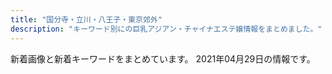 ```yaml
---
title: "国分寺・立川・八王子・東京郊外"
description: "キーワード別にの巨乳アジアン・チャイナエステ嬢情報をまとめました。"
---
```


新着画像と新着キーワードをまとめています。
2021年04月29日の情報です。

<DmmAffiliateIns />
<KeywordTable
  shops={
    [
    {
        "name": "\u30d0\u30cb\u30e9",
        "url": "http://www.banira-esthe.xyz/",
        "station": "\u4fdd\u8c37\u99c5\u5357\u53e3",
        "img_links": [
            "http://www.banira-esthe.xyz/images/staff/4/ayumi.png",
            "http://www.banira-esthe.xyz/images/nav/nav-job.jpg",
            "http://www.banira-esthe.xyz/images/staff/4/yuyu2.jpg",
            "http://www.banira-esthe.xyz/images/index-miru_03.jpg",
            "http://www.banira-esthe.xyz/images/top/t3.png",
            "http://www.banira-esthe.xyz/images/staff/4/2.jpg",
            "http://www.banira-esthe.xyz/images/nav/nav-staff.jpg",
            "http://www.banira-esthe.xyz/images/nav/nav-sys.jpg",
            "http://www.banira-esthe.xyz/images/staff/4/mari.jpg",
            "http://www.banira-esthe.xyz/images/index-miru_06.jpg",
            "http://www.banira-esthe.xyz/images/top/t2.png",
            "http://www.banira-esthe.xyz/images/staff/4/yuri.jpg",
            "http://www.banira-esthe.xyz/images/nav/zhuyi.jpg",
            "http://www.banira-esthe.xyz/images/images/images/news_03.jpg",
            "http://www.banira-esthe.xyz/images/s-bian.png",
            "http://www.banira-esthe.xyz/images/top/t4.jpg",
            "http://www.banira-esthe.xyz/images/top/t6.jpg",
            "http://www.banira-esthe.xyz/images/staff/neinei2.jpg",
            "http://www.banira-esthe.xyz/images/sys2.jpg",
            "http://www.banira-esthe.xyz/images/index-miru_21.jpg",
            "http://www.banira-esthe.xyz/images/staff/2/miki.jpg",
            "http://www.banira-esthe.xyz/images/index-miru_18.jpg",
            "http://www.banira-esthe.xyz/images/images/images/news_01.jpg"
        ],
        "keywords": {}
    },
    {
        "name": "\u6c99\u7f85\u6c99-\u30b5\u30e9\u30b5-",
        "url": "http://www.a-salasa.com/",
        "keywords": {
            "88": 8,
            "87": 4,
            "C": 26,
            "85": 4,
            "83": 8,
            "D": 4,
            "84": 12
        },
        "img_links": [
            "http://www.a-salasa.com/files/0104-02.jpg",
            "http://www.a-salasa.com/i/img/operation/img_service_03.png",
            "http://www.a-salasa.com/img/koko_120x60.png",
            "http://www.a-salasa.com/files/35-03.jpg",
            "http://www.a-salasa.com/files/046.jpg",
            "http://www.a-salasa.com/i/img/top-i.jpg",
            "http://www.a-salasa.com/img/top/img_service_03.png",
            "http://www.a-salasa.com/files/0127-03.jpg",
            "http://www.a-salasa.com/files/0131-02.jpg",
            "http://www.a-salasa.com/img/material/gm2_rollout.png",
            "http://www.a-salasa.com/img/top/img_service_01.png",
            "http://www.a-salasa.com/img/top/img_service_04.png",
            "http://www.a-salasa.com/img/material/p5_ct1.png",
            "http://www.a-salasa.com/files/0126-02.jpg",
            "http://www.a-salasa.com/img/material/p4_ct1.png",
            "http://www.a-salasa.com/index3.jpg",
            "http://www.a-salasa.com/files/0104.jpg",
            "http://www.a-salasa.com/files/0131-03.jpg",
            "http://www.a-salasa.com/img/material/gm4_rollout.png",
            "http://www.a-salasa.com/img/material/top_t1.png",
            "http://www.a-salasa.com/img/material/top_t5.png",
            "http://www.a-salasa.com/i/img/operation/img_service_06.png",
            "http://www.a-salasa.com/img/top/img_service_02.png",
            "http://www.a-salasa.com/files/0127.jpg",
            "http://www.a-salasa.com/img/material/age.png",
            "http://www.a-salasa.com/files/35.jpg",
            "http://www.a-salasa.com/img/material/01.jpg",
            "http://www.a-salasa.com/files/0126-03.jpg",
            "http://www.a-salasa.com/img/material/top_t3.png",
            "http://www.a-salasa.com/files/39-02.jpg",
            "http://www.a-salasa.com/img/material/camp20200128.jpg",
            "http://www.a-salasa.com/i/img/shop/t3.jpg",
            "http://www.a-salasa.com/files/0129-03.jpg",
            "http://www.a-salasa.com/files/0130-02.jpg",
            "http://www.a-salasa.com/i/img/shop/t1.jpg",
            "http://www.a-salasa.com/img/material/gm6_rollout.png",
            "http://www.a-salasa.com/img/material/gm1_rollout.png",
            "http://www.a-salasa.com/files/0104-03.jpg",
            "http://www.a-salasa.com/img/material/p7_ct1.png",
            "http://www.a-salasa.com/i/img/shop/t2.jpg",
            "http://www.a-salasa.com/img/material/frameback.png",
            "http://www.a-salasa.com/files/046-02.jpg",
            "http://www.a-salasa.com/img/material/p3_ct2.png",
            "http://www.a-salasa.com/files/0129-02.jpg",
            "http://www.a-salasa.com/files/0130-03.jpg",
            "http://www.a-salasa.com/files/39.jpg",
            "http://www.a-salasa.com/i/img/operation/img_service_01.png",
            "http://www.a-salasa.com/img/material/p3_ct1.png",
            "http://www.a-salasa.com/files/0131.jpg",
            "http://www.a-salasa.com/img/material/camp20190808.jpg",
            "http://www.a-salasa.com/img/material/top_t4.png",
            "http://www.a-salasa.com/img/material/gm5_rollout.png",
            "http://www.a-salasa.com/img/material/top_pickback.png",
            "http://www.a-salasa.com/img/material/gm3_rollout.png",
            "http://www.a-salasa.com/files/0126.jpg",
            "http://www.a-salasa.com/img/top/img_service_05.png",
            "http://www.a-salasa.com/files/0130.jpg",
            "http://www.a-salasa.com/img/top/img_service_06.png",
            "http://www.a-salasa.com/img/material/att.png",
            "http://www.a-salasa.com/i/img/operation/img_service_04.png",
            "http://www.a-salasa.com/i/img/shop/t4.jpg",
            "http://www.a-salasa.com/i/img/operation/img_service_05.png",
            "http://www.a-salasa.com/img/material/frames.png",
            "http://www.a-salasa.com/img/material/p2_ct1.png",
            "http://www.a-salasa.com/files/35-02.jpg",
            "http://www.a-salasa.com/img/material/top_t2.png",
            "http://www.a-salasa.com/files/046-03.jpg",
            "http://www.a-salasa.com/files/0129.jpg",
            "http://www.a-salasa.com/img/material/backlistbtn.png",
            "http://www.a-salasa.com/files/39-03.jpg",
            "http://www.a-salasa.com/files/0127-02.jpg"
        ],
        "station": "\u6771\u4e45\u7559\u7c73\u99c5\u5317\u53e3"
    },
    {
        "img_links": [],
        "keywords": {},
        "station": "\u3072\u3070\u308a\u30f6\u4e18\u99c5\u5357\u53e3",
        "name": "Seven\u604b",
        "url": "http://seven-love.xyz.mn/"
    },
    {
        "img_links": [
            "http://eilgft.xyz/static/picture/room4.jpg",
            "http://eilgft.xyz/uploads/200915/1-200915123952526.jpg",
            "http://eilgft.xyz/static/picture/top.jpg",
            "http://eilgft.xyz/uploads/210317/1-21031G6051A24.jpg",
            "http://eilgft.xyz/static/picture/room2.jpg",
            "http://eilgft.xyz/static/picture/room1.jpg",
            "http://eilgft.xyz/uploads/210413/1-2104131H450H9.jpg",
            "http://eilgft.xyz/static/picture/room3.jpg",
            "http://eilgft.xyz/uploads/200915/1-200915123934Y4.jpg",
            "http://eilgft.xyz/uploads/210301/1-210301130340535.jpg"
        ],
        "name": "Relieve",
        "station": "JR\u56fd\u5206\u5bfa\u99c5\u5357\u53e3",
        "url": "http://eilgft.xyz/",
        "keywords": {
            "86": 5,
            "85": 3,
            "C": 3,
            "88": 3,
            "D": 5
        }
    },
    {
        "name": "Yulala\uff5e\u3086\u3089\u3089\uff5e",
        "station": "\u4fdd\u8c37\u99c5\u5357\u53e3",
        "url": "https://hoya.aoaoeo.com/",
        "img_links": [],
        "keywords": {}
    },
    {
        "url": "https://flower.jpn.mn/",
        "station": "\u4e45\u7c73\u5ddd\u99c5\u5357\u53e3",
        "img_links": [],
        "keywords": {},
        "name": "\u30d5\u30e9\u30ef\u30fc"
    },
    {
        "keywords": {},
        "img_links": [
            "https://static.wixstatic.com/media/49fc95_2899b6e0ea7a4cc7b95b99f6fe67d30e~mv2_d_3801_2207_s_2.jpeg",
            "https://static.wixstatic.com/media/49fc95_0f2106c630074f6dbce7d28fd3f5bc84~mv2_d_6000_3376_s_4_2.jpg",
            "https://static.wixstatic.com/media/49fc95_444f73c8dba945fab71a1648f25a9e58~mv2_d_6000_3376_s_4_2.jpg",
            "https://static.wixstatic.com/media/cda177_97b39967e0fb4860b7ddf1b402516741~mv2_d_5760_3840_s_4_2.jpg",
            "https://static.wixstatic.com/media/cda177_ff0f23b7b7ab47e5a5504bddb2fee88a~mv2_d_7040_3733_s_4_2.jpg"
        ],
        "station": "JR\u516b\u738b\u5b50\u99c5\u5317\u53e3",
        "url": "https://www.akasuriya.org/",
        "name": "\u30a2\u30ab\u30b9\u30ea\u5c4b"
    },
    {
        "station": "\u4eac\u738b\u516b\u738b\u5b50\u99c5\u4e2d\u592e\u53e3",
        "img_links": [
            "http://www.crimson.mensest.com/files/006.jpg",
            "http://www.crimson.mensest.com/photo_news/upimg/1219360656bdf1f09e_0.jpg",
            "http://www.crimson.mensest.com/files/001.jpg",
            "http://www.crimson.mensest.com/files/007.jpg",
            "http://www.crimson.mensest.com/files/002.jpg",
            "http://www.crimson.mensest.com/files/005.jpg",
            "http://www.crimson.mensest.com/files/004.jpg",
            "http://www.crimson.mensest.com/files/008.jpg",
            "http://www.crimson.mensest.com/files/009.jpg"
        ],
        "name": "Crimson \uff5e\u30af\u30ea\u30e0\u30be\u30f3\uff5e",
        "url": "http://www.crimson.mensest.com/",
        "keywords": {
            "C": 4,
            "D": 28,
            "86": 4,
            "87": 28
        }
    },
    {
        "station": "JR\u516b\u738b\u5b50\u99c5",
        "name": "Diamond",
        "url": "http://dia-mond.work/",
        "keywords": {
            "88": 4,
            "86": 10,
            "D": 24,
            "89": 2,
            "E": 18,
            "87": 8,
            "90": 8,
            "F": 14,
            "85": 8
        },
        "img_links": [
            "http://dia-mond.work/images/no_image.jpg",
            "http://dia-mond.work/images/recruit/nagare_01.jpg",
            "http://dia-mond.work/images/recruit/point_09.png",
            "http://dia-mond.work/images/mainvisual_01_s.jpg",
            "http://dia-mond.work/images/head_therapist.jpg",
            "http://dia-mond.work/staff/yuri1.jpg",
            "http://dia-mond.work/images/recruit/point_07.png",
            "http://dia-mond.work/staff/emi1.jpg",
            "http://dia-mond.work/images/recruit/point_04.png",
            "http://dia-mond.work/images/recruit/nagare_02.jpg",
            "http://dia-mond.work/images/recruit/nagare_03.jpg",
            "http://dia-mond.work/images/recruit/message_03.png",
            "http://dia-mond.work/staff/runa1.jpg",
            "http://dia-mond.work/images/recruit/nagare_06.png",
            "http://dia-mond.work/images/mainvisual_02.jpg",
            "http://dia-mond.work/images/icon_ranking_04.png",
            "http://dia-mond.work/images/sw_home.png",
            "http://dia-mond.work/images/head_interior.jpg",
            "http://dia-mond.work/images/recruit/nagare_07.png",
            "http://dia-mond.work/images/mainvisual_01.jpg",
            "http://dia-mond.work/images/recruit/point_08.png",
            "http://dia-mond.work/images/icon_ranking_02.png",
            "http://dia-mond.work/images/sw_tel.png",
            "http://dia-mond.work/images/recruit/req_03.jpg",
            "http://dia-mond.work/images/trigger.jpg",
            "http://dia-mond.work/images/icon_new.png",
            "http://dia-mond.work/staff/yuka1.jpg",
            "http://dia-mond.work/images/recruit/sp_mainvisual.jpg",
            "http://dia-mond.work/images/recruit/point_03.png",
            "http://dia-mond.work/images/recruit/point_05.png",
            "http://dia-mond.work/images/recruit/point_06.png",
            "http://dia-mond.work/images/mainvisual_02_s.jpg",
            "http://dia-mond.work/staff/aoi1.jpg",
            "http://dia-mond.work/images/recruit/nagare_05.png",
            "http://dia-mond.work/images/icon_ranking_03.png",
            "http://dia-mond.work/images/icon_ranking_01.png",
            "http://dia-mond.work/staff/yumi1.jpg",
            "http://dia-mond.work/staff/miho1.jpg",
            "http://dia-mond.work/staff/hitomi1.jpg"
        ]
    },
    {
        "keywords": {
            "86": 4,
            "87": 2,
            "D": 4,
            "E": 2
        },
        "img_links": [
            "http://eurynome-est.xyz/images/nav-006.png",
            "http://eurynome-est.xyz/images/nav-003.png",
            "http://eurynome-est.xyz/images/nav-002.png",
            "http://eurynome-est.xyz/images/cg01.jpg",
            "http://eurynome-est.xyz/images/nav-001.png",
            "http://eurynome-est.xyz/images/no.png",
            "http://eurynome-est.xyz/images/tel.png",
            "http://eurynome-est.xyz/images/cg08.jpg",
            "http://eurynome-est.xyz/images/nav-005.png",
            "http://eurynome-est.xyz/images/nav-004.png",
            "http://eurynome-est.xyz/images/cg02.jpg",
            "http://eurynome-est.xyz/images/top001.png",
            "http://eurynome-est.xyz/images/cg03.jpg",
            "http://eurynome-est.xyz/images/cg06.jpg",
            "http://eurynome-est.xyz/images/cg04.jpg"
        ],
        "url": "http://eurynome-est.xyz/",
        "name": "Alice -\u30a2\u30ea\u30b9-",
        "station": "JR\u62dd\u5cf6\u99c5\u5357\u53e3"
    },
    {
        "keywords": {},
        "img_links": [],
        "name": "\u6708\u306e\u3046\u3055\u304e",
        "url": "http://hignterletter.tokyo/",
        "station": "JR\u7acb\u5ddd\u99c5\u5317\u53e3"
    },
    {
        "keywords": {
            "80": 1,
            "C": 13,
            "86": 5,
            "D": 6
        },
        "station": "\u79cb\u6d25\u99c5\u5357\u53e3",
        "name": "\u7f8e\u59eb",
        "img_links": [
            "http://www.miki-es.info/style/images/staff_line.png",
            "http://www.miki-es.info/style/images/bj3.png",
            "http://www.miki-es.info/staff/s06.jpg",
            "http://www.miki-es.info/staff/s04.jpg",
            "http://www.miki-es.info/staff/s02.jpg",
            "http://www.miki-es.info/staff/s03.jpg",
            "http://www.miki-es.info/images/aaa.png",
            "http://www.miki-es.info/staff/s01.jpg",
            "http://www.miki-es.info/style/images/end.jpg",
            "http://www.miki-es.info/style/images/girl-z1.jpg",
            "http://www.miki-es.info/style/images/top.png",
            "http://www.miki-es.info/style/images/girl-z2.jpg",
            "http://www.miki-es.info/staff/s05.jpg"
        ],
        "url": "http://www.miki-es.info"
    },
    {
        "img_links": [
            "http://cosmos.xyz.mn/images/ico01.png",
            "http://cosmos.xyz.mn/images/top.png",
            "http://cosmos.xyz.mn/images/link_nav03.jpg",
            "http://cosmos.xyz.mn/photos/sites/30/2020/04/2020040410293617.jpg",
            "http://cosmos.xyz.mn/images/info2.jpg",
            "http://cosmos.xyz.mn/images/link_nav06.jpg",
            "http://cosmos.xyz.mn/images/top_slider02.jpg",
            "http://cosmos.xyz.mn/photos/sites/30/2021/04/2021042307580315.jpg",
            "http://cosmos.xyz.mn/photos/sites/30/2020/04/202004041029313.jpg",
            "http://cosmos.xyz.mn/images/side_link.jpg",
            "http://cosmos.xyz.mn/images/info3.jpg",
            "http://cosmos.xyz.mn/images/side_mobile.jpg",
            "http://cosmos.xyz.mn/images/link_nav07.jpg",
            "http://cosmos.xyz.mn/images/link_nav01.jpg",
            "http://cosmos.xyz.mn/images/link_nav02.jpg",
            "http://cosmos.xyz.mn/images/side_tel.jpg",
            "http://cosmos.xyz.mn/photos/sites/30/2020/04/202004041029346.jpg",
            "http://cosmos.xyz.mn/images/link_nav05.jpg",
            "http://cosmos.xyz.mn/photos/sites/30/2020/04/2020040410293010.jpg",
            "http://cosmos.xyz.mn/images/info1.jpg",
            "http://cosmos.xyz.mn/images/top_slider01.jpg",
            "http://cosmos.xyz.mn/photos/sites/30/2020/04/2020040410292761.jpg",
            "http://cosmos.xyz.mn/photos/sites/30/2020/04/2020040410293269.jpg",
            "http://cosmos.xyz.mn/images/sp_top.jpg",
            "http://cosmos.xyz.mn/images/link_nav04.jpg"
        ],
        "station": "\u6771\u4e45\u7559\u7c73\u99c5\u897f\u53e3",
        "name": "\u30aa\u30a2\u30b7\u30b9",
        "keywords": {
            "86": 2,
            "83": 1,
            "D": 7,
            "85": 4
        },
        "url": "http://cosmos.xyz.mn/"
    },
    {
        "keywords": {},
        "name": "\u697d\u7652",
        "url": "http://hi-msg.com/rakuyu/",
        "station": "JR\u516b\u738b\u5b50\u99c5\u5317\u53e3",
        "img_links": [
            "http://hi-msg.com/rakuyu/img/p-3.png",
            "http://hi-msg.com/rakuyu/img/p-12.png",
            "http://hi-msg.com/rakuyu/img/s2.png",
            "http://hi-msg.com/rakuyu/img/p-2.png",
            "http://hi-msg.com/rakuyu/img/p-9.png",
            "http://hi-msg.com/rakuyu/img/p-11.png",
            "http://hi-msg.com/rakuyu/img/p-10.png",
            "http://hi-msg.com/rakuyu/img/tel.jpg",
            "http://hi-msg.com/rakuyu/img/s0.png",
            "http://hi-msg.com/rakuyu/img/p-1.png",
            "http://hi-msg.com/rakuyu/img/botton.jpg",
            "http://hi-msg.com/rakuyu/img/p-0.png"
        ]
    },
    {
        "img_links": [
            "http://rlx-msg.com/staff/saya/01.jpg",
            "http://rlx-msg.com/pic/topimg2.jpg",
            "http://rlx-msg.com/staff/minami/01.jpg",
            "http://rlx-msg.com/i/files/homeimg.jpg",
            "http://rlx-msg.com/img/ttl_staff.png",
            "http://rlx-msg.com/staff/eri/01.jpg",
            "http://rlx-msg.com/pic/topimg4.jpg",
            "http://rlx-msg.com/img/access/kanban.png",
            "http://rlx-msg.com/pic/topimg3.jpg",
            "http://rlx-msg.com/img/ttl_mobile.png",
            "http://rlx-msg.com/staff/naho/01.jpg",
            "http://rlx-msg.com/pic/head.jpg",
            "http://rlx-msg.com/img/ttl_recbnr.png",
            "http://rlx-msg.com/staff/mai/01.jpg",
            "http://rlx-msg.com/pic/topimg1.jpg",
            "http://rlx-msg.com/staff/ai/01.jpg"
        ],
        "name": "\u5eb7\u697d",
        "url": "http://rlx-msg.com/",
        "keywords": {
            "C": 15
        },
        "station": "JR\u516b\u738b\u5b50\u99c5\u5317\u53e3"
    },
    {
        "name": "Mermaid\uff5e\u30de\u30fc\u30e1\u30a4\u30c9\uff5e",
        "keywords": {
            "88": 4,
            "C": 8,
            "E": 4,
            "86": 44,
            "D": 64,
            "85": 4,
            "87": 24
        },
        "station": "JR\u56fd\u5206\u5bfa\u99c5\u5357\u53e3",
        "img_links": [
            "http://www.mermaid-kokubunji.com/files/017.jpg",
            "http://www.mermaid-kokubunji.com/images/mobile.png",
            "http://www.mermaid-kokubunji.com/files/037.jpg",
            "http://www.mermaid-kokubunji.com/files/043.jpg",
            "http://www.mermaid-kokubunji.com/files/041-02.jpg",
            "http://www.mermaid-kokubunji.com/files/030-02.jpg",
            "http://www.mermaid-kokubunji.com/files/026-03.jpg",
            "http://www.mermaid-kokubunji.com/files/036.jpg",
            "http://www.mermaid-kokubunji.com/files/025.jpg",
            "http://www.mermaid-kokubunji.com/files/039-02.jpg",
            "http://www.mermaid-kokubunji.com/files/026-02.jpg",
            "http://www.mermaid-kokubunji.com/files/022-02.jpg",
            "http://www.mermaid-kokubunji.com/files/033-03.jpg",
            "http://www.mermaid-kokubunji.com/files/032.jpg",
            "http://www.mermaid-kokubunji.com/files/040-03.jpg",
            "http://www.mermaid-kokubunji.com/files/020.jpg",
            "http://www.mermaid-kokubunji.com/files/020-02.jpg",
            "http://www.mermaid-kokubunji.com/files/042-02.jpg",
            "http://www.mermaid-kokubunji.com/files/042.jpg",
            "http://www.mermaid-kokubunji.com/files/019-02.jpg",
            "http://www.mermaid-kokubunji.com/files/043-03.jpg",
            "http://www.mermaid-kokubunji.com/images/b2.jpg",
            "http://www.mermaid-kokubunji.com/files/025-03.jpg",
            "http://www.mermaid-kokubunji.com/files/022-03.jpg",
            "http://www.mermaid-kokubunji.com/files/032-02.jpg",
            "http://www.mermaid-kokubunji.com/files/025-02.jpg",
            "http://www.mermaid-kokubunji.com/files/041-03.jpg",
            "http://www.mermaid-kokubunji.com/files/034.jpg",
            "http://www.mermaid-kokubunji.com/files/020-03.jpg",
            "http://www.mermaid-kokubunji.com/files/017-02.jpg",
            "http://www.mermaid-kokubunji.com/files/041.jpg",
            "http://www.mermaid-kokubunji.com/files/026.jpg",
            "http://www.mermaid-kokubunji.com/files/036-03.jpg",
            "http://www.mermaid-kokubunji.com/files/034-03.jpg",
            "http://www.mermaid-kokubunji.com/files/021-02.jpg",
            "http://www.mermaid-kokubunji.com/files/021.jpg",
            "http://www.mermaid-kokubunji.com/files/019-03.jpg",
            "http://www.mermaid-kokubunji.com/files/043-02.jpg",
            "http://www.mermaid-kokubunji.com/files/038.jpg",
            "http://www.mermaid-kokubunji.com/images/interior.png",
            "http://www.mermaid-kokubunji.com/images/b5.jpg",
            "http://www.mermaid-kokubunji.com/files/038-03.jpg",
            "http://www.mermaid-kokubunji.com/files/042-03.jpg",
            "http://www.mermaid-kokubunji.com/images/b3.jpg",
            "http://www.mermaid-kokubunji.com/files/036-02.jpg",
            "http://www.mermaid-kokubunji.com/files/030-03.jpg",
            "http://www.mermaid-kokubunji.com/files/037-03.jpg",
            "http://www.mermaid-kokubunji.com/files/039-03.jpg",
            "http://www.mermaid-kokubunji.com/files/039.jpg",
            "http://www.mermaid-kokubunji.com/images/top.png",
            "http://www.mermaid-kokubunji.com/files/030.jpg",
            "http://www.mermaid-kokubunji.com/images/b4.jpg",
            "http://www.mermaid-kokubunji.com/files/033-02.jpg",
            "http://www.mermaid-kokubunji.com/files/021-03.jpg",
            "http://www.mermaid-kokubunji.com/images/goback.jpg",
            "http://www.mermaid-kokubunji.com/files/032-03.jpg",
            "http://www.mermaid-kokubunji.com/files/017-03.jpg",
            "http://www.mermaid-kokubunji.com/files/040-02.jpg",
            "http://www.mermaid-kokubunji.com/images/ta.png",
            "http://www.mermaid-kokubunji.com/files/033.jpg",
            "http://www.mermaid-kokubunji.com/files/037-02.jpg",
            "http://www.mermaid-kokubunji.com/images/h1.png",
            "http://www.mermaid-kokubunji.com/images/interior_bg.png",
            "http://www.mermaid-kokubunji.com/files/034-02.jpg",
            "http://www.mermaid-kokubunji.com/files/019.jpg",
            "http://www.mermaid-kokubunji.com/files/040.jpg",
            "http://www.mermaid-kokubunji.com/images/staff.png",
            "http://www.mermaid-kokubunji.com/images/b1.png",
            "http://www.mermaid-kokubunji.com/files/038-02.jpg",
            "http://www.mermaid-kokubunji.com/files/022.jpg"
        ],
        "url": "http://www.mermaid-kokubunji.com/"
    },
    {
        "img_links": [
            "http://kyokusebi.work/top.jpg",
            "http://kyokusebi.work/nana1.jpg",
            "http://kyokusebi.work/korona.jpg",
            "http://kyokusebi.work/t1.jpg",
            "http://kyokusebi.work/nana.jpg",
            "http://kyokusebi.work/eri.jpg",
            "http://kyokusebi.work/naomi1.jpg",
            "http://kyokusebi.work/aoi.jpg",
            "http://kyokusebi.work/eri1.jpg",
            "http://kyokusebi.work/yuki.jpg",
            "http://kyokusebi.work/naomi.jpg"
        ],
        "name": "\u30a2\u30ed\u30de\u30d5\u30e9\u30ef\u30fc",
        "keywords": {
            "C": 18,
            "D": 24,
            "E": 24
        },
        "url": "http://kyokusebi.work/",
        "station": "\u7df4\u99ac\u99c5\u5357\u53e3"
    },
    {
        "url": "http://aroma-treat.com/",
        "img_links": [
            "http://aroma-treat.com/img/mobile.png",
            "http://aroma-treat.com/i/files/homeimg.jpg",
            "http://aroma-treat.com/pic/topimg2.jpg",
            "http://aroma-treat.com/pic/head.png",
            "http://aroma-treat.com/img/promise.png",
            "http://aroma-treat.com/img/ttl_staff.png",
            "http://aroma-treat.com/pic/topimg1.jpg"
        ],
        "name": "\u30cf\u30ef\u30a4\u7652\u3057",
        "keywords": {
            "C": 9
        },
        "station": "JR\u7fbd\u6751\u99c5\u6771\u53e3"
    },
    {
        "keywords": {},
        "img_links": [
            "http://www.yumenouti.xyz/images/images/awaawa_05.jpg",
            "http://www.yumenouti.xyz/images/images/awaawa_11.jpg",
            "http://www.yumenouti.xyz/images/index-hituji_02.jpg",
            "http://www.yumenouti.xyz/images/staff/yuyu.jpg",
            "http://www.yumenouti.xyz/images/staff/miki.jpg",
            "http://www.yumenouti.xyz/images/index-hituji_22.jpg",
            "http://www.yumenouti.xyz/images/nav/lanmu-t-sys.jpg",
            "http://www.yumenouti.xyz/images/staff/13.png",
            "http://www.yumenouti.xyz/images/index-hituji_09.jpg",
            "http://www.yumenouti.xyz/images/images/awaawa_09.jpg",
            "http://www.yumenouti.xyz/psd/index_off.jpg",
            "http://www.yumenouti.xyz/images/nav/lanmu-t-job.jpg",
            "http://www.yumenouti.xyz/images/sys/lanmu-zi-s7.png",
            "http://www.yumenouti.xyz/images/images/awaawa_03.jpg",
            "http://www.yumenouti.xyz/images/staff/7/sari.png",
            "http://www.yumenouti.xyz/images/index-hituji_07.jpg",
            "http://www.yumenouti.xyz/images/staff/7/sakura.png",
            "http://www.yumenouti.xyz/images/index-hituji_18.jpg",
            "http://www.yumenouti.xyz/images/nav/lanmu-t-st.jpg",
            "http://www.yumenouti.xyz/images/index-hituji_13.jpg"
        ],
        "url": "http://www.yumenouti.xyz/",
        "name": "\u5922\u306e\u5bb6",
        "station": "\u4fdd\u8c37\u99c5\u5357\u53e3"
    },
    {
        "station": "\u7530\u7121\u99c5\u5317\u53e3",
        "url": "http://www.china-massage.work/",
        "name": "\u30ed\u30fc\u30ba",
        "img_links": [
            "http://www.china-massage.work/sp/images/staff_t.jpg",
            "http://www.china-massage.work/sp/images/interior_t.jpg",
            "http://www.china-massage.work/sp/staff/yuki.jpg",
            "http://www.china-massage.work/sp/staff/mimi.jpg",
            "http://www.china-massage.work/images/interior_t.jpg",
            "http://www.china-massage.work/images/rec1.png",
            "http://www.china-massage.work/sp/img/mina1.jpg",
            "http://www.china-massage.work/images/head.jpg",
            "http://www.china-massage.work/images/4.jpg",
            "http://www.china-massage.work/staff/riri.jpg",
            "http://www.china-massage.work/sp/images/info_t.jpg",
            "http://www.china-massage.work/sp/img/mimi1.jpg",
            "http://www.china-massage.work/img/miki1.jpg",
            "http://www.china-massage.work/images/b1.jpg",
            "http://www.china-massage.work/sp/images/tel.jpg",
            "http://www.china-massage.work/sp/images/newsb.png",
            "http://www.china-massage.work/staff/mina.jpg",
            "http://www.china-massage.work/img/riri1.jpg",
            "http://www.china-massage.work/sp/staff/riri.jpg",
            "http://www.china-massage.work/sp/images/sisu2.jpg",
            "http://www.china-massage.work/sp/images/int2.png",
            "http://www.china-massage.work/sp/menu/staff.jpg",
            "http://www.china-massage.work/sp/images/rec2.jpg",
            "http://www.china-massage.work/images/news.jpg",
            "http://www.china-massage.work/images/1.jpg",
            "http://www.china-massage.work/images/tg.jpg",
            "http://www.china-massage.work/sp/images/sisu4.jpg",
            "http://www.china-massage.work/staff/kaori.jpg",
            "http://www.china-massage.work/sp/menu/top.jpg",
            "http://www.china-massage.work/images/tel.jpg",
            "http://www.china-massage.work/images/staff_t.jpg",
            "http://www.china-massage.work/sp/images/news.jpg",
            "http://www.china-massage.work/sp/images/ac1.jpg",
            "http://www.china-massage.work/sp/staff/mina.jpg",
            "http://www.china-massage.work/sp/images/sys.png",
            "http://www.china-massage.work/images/int1.png",
            "http://www.china-massage.work/sp/images/footer.png",
            "http://www.china-massage.work/sp/images/sisu1.jpg",
            "http://www.china-massage.work/sp/staff/miki.jpg",
            "http://www.china-massage.work/staff/yuki.jpg",
            "http://www.china-massage.work/images/sm.jpg",
            "http://www.china-massage.work/staff/miki.jpg",
            "http://www.china-massage.work/images/b2.jpg",
            "http://www.china-massage.work/img/yuki1.jpg",
            "http://www.china-massage.work/images/sys.png",
            "http://www.china-massage.work/sp/staff/kaori.jpg",
            "http://www.china-massage.work/sp/img/yuki1.jpg",
            "http://www.china-massage.work/images/2.jpg",
            "http://www.china-massage.work/images/3.jpg",
            "http://www.china-massage.work/img/mina1.jpg",
            "http://www.china-massage.work/img/mimi1.jpg",
            "http://www.china-massage.work/sp/images/head.jpg",
            "http://www.china-massage.work/sp/images/sisu3.jpg",
            "http://www.china-massage.work/sp/images/int1.png",
            "http://www.china-massage.work/sp/img/miki1.jpg",
            "http://www.china-massage.work/img/kaori1.jpg",
            "http://www.china-massage.work/staff/mimi.jpg",
            "http://www.china-massage.work/images/rec2.jpg",
            "http://www.china-massage.work/images/5.jpg",
            "http://www.china-massage.work/sp/img/riri1.jpg",
            "http://www.china-massage.work/sp/img/kaori1.jpg",
            "http://www.china-massage.work/images/int2.png",
            "http://www.china-massage.work/sp/images/rec1.png",
            "http://www.china-massage.work/images/6.jpg"
        ],
        "keywords": {}
    },
    {
        "keywords": {
            "86": 4,
            "D": 2,
            "E": 2,
            "C": 16,
            "85": 2,
            "87": 4,
            "88": 2
        },
        "name": "\u30a2\u30ed\u30cf",
        "station": "\u4e45\u7c73\u5ddd\u99c5\u5357\u53e3",
        "url": "http://aloha-massage.work/",
        "img_links": [
            "http://aloha-massage.work/img/st2.png",
            "http://aloha-massage.work/sp/img/tel.jpg",
            "http://aloha-massage.work/sp/img/time.jpg",
            "http://aloha-massage.work/sp/img/t-s.jpg",
            "http://aloha-massage.work/sp/img/t-t.jpg",
            "http://aloha-massage.work/img/nos.png",
            "http://aloha-massage.work/img/campain.jpg",
            "http://aloha-massage.work/img/head.png",
            "http://aloha-massage.work/sp/img/tit.jpg",
            "http://aloha-massage.work/img/sta4.png",
            "http://aloha-massage.work/img/st4.png",
            "http://aloha-massage.work/img/st07.png",
            "http://aloha-massage.work/sp/img/t-o.jpg",
            "http://aloha-massage.work/img/bottom.png",
            "http://aloha-massage.work/sp/img/p8.png",
            "http://aloha-massage.work/img/st8.png",
            "http://aloha-massage.work/img/st3.png",
            "http://aloha-massage.work/sp/img/t-r.jpg",
            "http://aloha-massage.work/sp/img/pc.jpg",
            "http://aloha-massage.work/sp/img/sta2.png",
            "http://aloha-massage.work/img/mo.png",
            "http://aloha-massage.work/sp/img/info.jpg",
            "http://aloha-massage.work/sp/img/sta7.png",
            "http://aloha-massage.work/img/sta7.png",
            "http://aloha-massage.work/img/st1.png",
            "http://aloha-massage.work/img/head-sys.jpg",
            "http://aloha-massage.work/img/sta8.png",
            "http://aloha-massage.work/sp/img/cam.jpg",
            "http://aloha-massage.work/sp/img/p7.png",
            "http://aloha-massage.work/sp/img/sta8.png",
            "http://aloha-massage.work/img/link-1.png",
            "http://aloha-massage.work/sp/img/sta1.png",
            "http://aloha-massage.work/sp/img/time2.jpg",
            "http://aloha-massage.work/img/sta3.png",
            "http://aloha-massage.work/sp/img/botton.jpg",
            "http://aloha-massage.work/img/st7.png",
            "http://aloha-massage.work/img/sta2.png",
            "http://aloha-massage.work/img/sta1.png",
            "http://aloha-massage.work/sp/img/add.jpg",
            "http://aloha-massage.work/sp/img/tel2.jpg",
            "http://aloha-massage.work/sp/img/t-a.jpg",
            "http://aloha-massage.work/sp/img/p3.png",
            "http://aloha-massage.work/img/link-2.png",
            "http://aloha-massage.work/sp/img/pic.jpg",
            "http://aloha-massage.work/sp/img/sys.jpg",
            "http://aloha-massage.work/img/link-4.png",
            "http://aloha-massage.work/sp/img/sta3.png",
            "http://aloha-massage.work/sp/img/add2.jpg",
            "http://aloha-massage.work/img/link-3.png",
            "http://aloha-massage.work/sp/img/sta4.png"
        ]
    },
    {
        "url": "http://www.acacia-esthe.xyz/",
        "name": "\u30a2\u30ab\u30b7\u30a2",
        "station": "\u6e05\u702c\u99c5\u5317\u53e3",
        "img_links": [
            "http://www.acacia-esthe.xyz/files/057.jpg",
            "http://www.acacia-esthe.xyz/photo_news/upimg/265645facbaac2237d_1.jpg",
            "http://www.acacia-esthe.xyz/files/058.jpg",
            "http://www.acacia-esthe.xyz/files/058-02.jpg",
            "http://www.acacia-esthe.xyz/photo_news/upimg/380705fcdc28b76e14_0.jpg",
            "http://www.acacia-esthe.xyz/files/019.jpg",
            "http://www.acacia-esthe.xyz/photo_news/upimg/684246062aefd46151_1.jpg",
            "http://www.acacia-esthe.xyz/images/line.jpg",
            "http://www.acacia-esthe.xyz/files/020-02.jpg",
            "http://www.acacia-esthe.xyz/photo_news/upimg/108325f30b0d7707df_1.jpg",
            "http://www.acacia-esthe.xyz/files/022-02.jpg",
            "http://www.acacia-esthe.xyz/photo_news/upimg/782565f9fe21f75b1b_1.jpg",
            "http://www.acacia-esthe.xyz/images/rsubt2.png",
            "http://www.acacia-esthe.xyz/photo_news/upimg/182485f9278b7b5be0_0.jpg",
            "http://www.acacia-esthe.xyz/photo_news/upimg/89172606e6ac45cd81_0.jpg",
            "http://www.acacia-esthe.xyz/photo_news/upimg/34811604f03df2d8a5_0.jpg",
            "http://www.acacia-esthe.xyz/photo_news/upimg/802615f9368ac5df7c_0.jpg",
            "http://www.acacia-esthe.xyz/photo_news/upimg/1214060277a5d889c4_1.jpg",
            "http://www.acacia-esthe.xyz/photo_news/upimg/428235f3e1b3ed5310_0.jpg",
            "http://www.acacia-esthe.xyz/files/018-03.jpg",
            "http://www.acacia-esthe.xyz/photo_news/upimg/89172606e6ac45cd81_1.jpg",
            "http://www.acacia-esthe.xyz/photo_news/upimg/560005fdc600b20296_0.jpg",
            "http://www.acacia-esthe.xyz/photo_news/upimg/86015605851370d790_1.jpg",
            "http://www.acacia-esthe.xyz/photo_news/upimg/629605f4f0bd5862a3_0.jpg",
            "http://www.acacia-esthe.xyz/files/019-03.jpg",
            "http://www.acacia-esthe.xyz/files/016.jpg",
            "http://www.acacia-esthe.xyz/photo_news/upimg/86230600a4d51c82db_0.jpg",
            "http://www.acacia-esthe.xyz/images/slider-img002.jpg",
            "http://www.acacia-esthe.xyz/files/022.jpg",
            "http://www.acacia-esthe.xyz/photo_news/upimg/1214060277a5d889c4_0.jpg",
            "http://www.acacia-esthe.xyz/files/026-02.jpg",
            "http://www.acacia-esthe.xyz/files/026-03.jpg",
            "http://www.acacia-esthe.xyz/photo_news/upimg/649415fea96d7e261c_0.jpg",
            "http://www.acacia-esthe.xyz/files/026.jpg",
            "http://www.acacia-esthe.xyz/files/018-02.jpg",
            "http://www.acacia-esthe.xyz/files/010.jpg",
            "http://www.acacia-esthe.xyz/photo_news/upimg/108325f30b0d7707df_2.jpg",
            "http://www.acacia-esthe.xyz/photo_news/upimg/50191601270063b678_0.jpg",
            "http://www.acacia-esthe.xyz/photo_news/upimg/380705fcdc28b76e14_1.jpg",
            "http://www.acacia-esthe.xyz/files/010-02.jpg",
            "http://www.acacia-esthe.xyz/photo_news/upimg/108325f30b0d7707df_0.jpg",
            "http://www.acacia-esthe.xyz/photo_news/upimg/973306007dffc8c097_0.jpg",
            "http://www.acacia-esthe.xyz/images/m3.jpg",
            "http://www.acacia-esthe.xyz/photo_news/upimg/446725f1148f108dd5_0.jpg",
            "http://www.acacia-esthe.xyz/photo_news/upimg/684246062aefd46151_0.jpg",
            "http://www.acacia-esthe.xyz/files/046-03.jpg",
            "http://www.acacia-esthe.xyz/files/046-02.jpg",
            "http://www.acacia-esthe.xyz/photo_news/upimg/933655f7e9d5233bf3_0.jpg",
            "http://www.acacia-esthe.xyz/files/016-02.jpg",
            "http://www.acacia-esthe.xyz/files/019-02.jpg",
            "http://www.acacia-esthe.xyz/images/m1.jpg",
            "http://www.acacia-esthe.xyz/photo_news/upimg/428235f3e1b3ed5310_1.jpg",
            "http://www.acacia-esthe.xyz/images/slider-img001.jpg",
            "http://www.acacia-esthe.xyz/photo_news/upimg/48717600681f585301_1.jpg",
            "http://www.acacia-esthe.xyz/photo_news/upimg/48717600681f585301_0.jpg",
            "http://www.acacia-esthe.xyz/images/m6.jpg",
            "http://www.acacia-esthe.xyz/files/010-03.jpg",
            "http://www.acacia-esthe.xyz/images/b-tel.png",
            "http://www.acacia-esthe.xyz/images/rsubt1.png",
            "http://www.acacia-esthe.xyz/files/016-03.jpg",
            "http://www.acacia-esthe.xyz/files/046.jpg",
            "http://www.acacia-esthe.xyz/images/m2.jpg",
            "http://www.acacia-esthe.xyz/images/rsubt4.png",
            "http://www.acacia-esthe.xyz/files/018.jpg",
            "http://www.acacia-esthe.xyz/images/m4.jpg",
            "http://www.acacia-esthe.xyz/photo_news/upimg/649415fea96d7e261c_1.jpg",
            "http://www.acacia-esthe.xyz/photo_news/upimg/446725f1148f108dd5_1.jpg",
            "http://www.acacia-esthe.xyz/images/tel2.png",
            "http://www.acacia-esthe.xyz/photo_news/upimg/305955f586f7349b92_1.jpg",
            "http://www.acacia-esthe.xyz/files/058-03.jpg",
            "http://www.acacia-esthe.xyz/photo_news/upimg/893105f2ce75940fb1_0.jpg",
            "http://www.acacia-esthe.xyz/files/020.jpg",
            "http://www.acacia-esthe.xyz/files/022-03.jpg",
            "http://www.acacia-esthe.xyz/images/rsubt6.png",
            "http://www.acacia-esthe.xyz/photo_news/upimg/305955f586f7349b92_0.jpg",
            "http://www.acacia-esthe.xyz/files/057-03.jpg",
            "http://www.acacia-esthe.xyz/images/b-online.png",
            "http://www.acacia-esthe.xyz/photo_news/upimg/1512360372513f05b4_0.jpg",
            "http://www.acacia-esthe.xyz/photo_news/upimg/428235f3e1b3ed5310_2.jpg",
            "http://www.acacia-esthe.xyz/images/rsubt3.png",
            "http://www.acacia-esthe.xyz/files/057-02.jpg",
            "http://www.acacia-esthe.xyz/files/020-03.jpg",
            "http://www.acacia-esthe.xyz/images/rsubt5.png",
            "http://www.acacia-esthe.xyz/photo_news/upimg/380705fcdc28b76e14_2.jpg",
            "http://www.acacia-esthe.xyz/photo_news/upimg/69285600e1199e7dc8_1.jpg",
            "http://www.acacia-esthe.xyz/photo_news/upimg/366055fe4359a2cfcc_0.jpg",
            "http://www.acacia-esthe.xyz/photo_news/upimg/276675f96556f0e939_0.jpg",
            "http://www.acacia-esthe.xyz/images/rsubt7.png",
            "http://www.acacia-esthe.xyz/photo_news/upimg/86015605851370d790_0.jpg"
        ],
        "keywords": {
            "G": 8,
            "E": 8,
            "90": 8,
            "D": 64,
            "87": 40,
            "86": 24,
            "88": 8
        }
    },
    {
        "keywords": {
            "E": 1,
            "C": 2
        },
        "url": "http://a-rlx.info",
        "station": "JR\u798f\u751f\u99c5\u6771\u53e3",
        "img_links": [
            "http://a-rlx.info/images/info_01.png",
            "http://a-rlx.info/images/r03.jpg",
            "http://a-rlx.info/images/acc01.jpg",
            "http://a-rlx.info/images/index_03.jpg",
            "http://a-rlx.info/images/s01.jpg",
            "http://a-rlx.info/gril/013b.jpg",
            "http://a-rlx.info/gril/07b.jpg",
            "http://a-rlx.info/images/rec_08.jpg",
            "http://a-rlx.info/images/index_13.jpg",
            "http://a-rlx.info/images/index_04.jpg",
            "http://a-rlx.info/gril/013a.jpg",
            "http://a-rlx.info/images/acc05.jpg",
            "http://a-rlx.info/images/index_05.jpg",
            "http://a-rlx.info/images/sub_10.jpg",
            "http://a-rlx.info/images/rec.jpg",
            "http://a-rlx.info/images/r02.jpg",
            "http://a-rlx.info/images/acc03.jpg",
            "http://a-rlx.info/images/r04.jpg",
            "http://a-rlx.info/images/index_02.jpg",
            "http://a-rlx.info/images/index_06.jpg",
            "http://a-rlx.info/images/line.png",
            "http://a-rlx.info/images/sys_08.jpg",
            "http://a-rlx.info/gril/09.jpg",
            "http://a-rlx.info/images/s03.jpg",
            "http://a-rlx.info/images/info_08.jpg",
            "http://a-rlx.info/gril/07.jpg",
            "http://a-rlx.info/gril/09a.jpg",
            "http://a-rlx.info/images/acc04.jpg",
            "http://a-rlx.info/images/staff_08.jpg",
            "http://a-rlx.info/images/s02.jpg",
            "http://a-rlx.info/gril/07a.jpg",
            "http://a-rlx.info/gril/013.jpg",
            "http://a-rlx.info/images/index_01.jpg",
            "http://a-rlx.info/gril/09b.jpg",
            "http://a-rlx.info/images/index_07.jpg",
            "http://a-rlx.info/images/s04.jpg",
            "http://a-rlx.info/images/index_12.jpg",
            "http://a-rlx.info/gril/p03.jpg",
            "http://a-rlx.info/images/r01.jpg"
        ],
        "name": "\u96c5"
    },
    {
        "name": "\u304d\u3089\u3089",
        "keywords": {
            "C": 13
        },
        "url": "http://sln-heal.com/",
        "img_links": [
            "http://sln-heal.com/img/att.png",
            "http://sln-heal.com/staff/sizuka/01mb.jpg",
            "http://sln-heal.com/img/ttl_mobile.png",
            "http://sln-heal.com/img/ttl_staff.jpg",
            "http://sln-heal.com/staff/risa/01.jpg",
            "http://sln-heal.com/staff/aya/01.jpg",
            "http://sln-heal.com/pic/topimg1.png",
            "http://sln-heal.com/i/files/homeimg.jpg",
            "http://sln-heal.com/pic/topimg3.png",
            "http://sln-heal.com/pic/topimg5.png",
            "http://sln-heal.com/staff/aya/01mb.jpg",
            "http://sln-heal.com/staff/risa/01mb.jpg",
            "http://sln-heal.com/staff/sizuka/01.jpg",
            "http://sln-heal.com/pic/topimg4.png",
            "http://sln-heal.com/img/ttl_rec.png",
            "http://sln-heal.com/pic/topimg2.png",
            "http://sln-heal.com/staff/yuki/01.jpg",
            "http://sln-heal.com/pic/head.jpg",
            "http://sln-heal.com/staff/yuki/01mb.jpg"
        ],
        "station": "\u3072\u3070\u308a\u30f6\u4e18\u99c5\u5357\u53e3"
    },
    {
        "img_links": [
            "http://tenoon.xyz/images/r4.jpg",
            "http://tenoon.xyz/images/ma.jpg",
            "http://tenoon.xyz/images/mobile.jpg",
            "http://tenoon.xyz/images/1.png",
            "http://tenoon.xyz/images/lanlan.jpg",
            "http://tenoon.xyz/images/new1.jpg",
            "http://tenoon.xyz/images/zi_staff.png",
            "http://tenoon.xyz/images/3.png",
            "http://tenoon.xyz/images/g6.jpg",
            "http://tenoon.xyz/images/r3.jpg",
            "http://tenoon.xyz/images/g5.jpg",
            "http://tenoon.xyz/images/g1.jpg",
            "http://tenoon.xyz/images/g2.jpg",
            "http://tenoon.xyz/images/r2.jpg",
            "http://tenoon.xyz/images/r1.jpg",
            "http://tenoon.xyz/images/maga.png",
            "http://tenoon.xyz/images/g0.jpg",
            "http://tenoon.xyz/images/g3.jpg",
            "http://tenoon.xyz/images/zi_link.png",
            "http://tenoon.xyz/images/top.jpg"
        ],
        "url": "http://tenoon.xyz/",
        "name": "\u624b\u306e\u6e29",
        "keywords": {
            "C": 15
        },
        "station": "JR\u798f\u751f\u99c5\u6771\u53e3"
    },
    {
        "station": "JR\u56fd\u5206\u5bfa\u99c5\u5357\u53e3",
        "img_links": [
            "http://www.relax-aster.com/css/staff/staff007-a.jpg",
            "http://www.relax-aster.com/css/tel01.png",
            "http://www.relax-aster.com/css/nav/nav-005.jpg",
            "http://www.relax-aster.com/css/osusume09.jpg",
            "http://www.relax-aster.com/css/staff/staff007-b.jpg",
            "http://www.relax-aster.com/css/staff/staff08.jpg",
            "http://www.relax-aster.com/css/staff/staff09.jpg",
            "http://www.relax-aster.com/css/staff/staff00001.jpg",
            "http://www.relax-aster.com/css/staff/staff11-a.jpg",
            "http://www.relax-aster.com/css/staff/staff006.jpg",
            "http://www.relax-aster.com/css/staff/staff0007.jpg",
            "http://www.relax-aster.com/css/nav/nav-004.jpg",
            "http://www.relax-aster.com/css/staff/staff005-a.jpg",
            "http://www.relax-aster.com/css/staff/staff005.jpg",
            "http://www.relax-aster.com/css/staff/staff011.jpg",
            "http://www.relax-aster.com/css/staff/staff003.jpg",
            "http://www.relax-aster.com/css/baner06.jpg",
            "http://www.relax-aster.com/css/staff/staff0001-a.jpg",
            "http://www.relax-aster.com/css/nav/nav-006.jpg",
            "http://www.relax-aster.com/css/nav/nav-001.jpg",
            "http://www.relax-aster.com/css/staff/staff003-a.jpg",
            "http://www.relax-aster.com/css/staff/staff08-a.jpg",
            "http://www.relax-aster.com/css/nav/nav-003.jpg",
            "http://www.relax-aster.com/css/staff/staff10-a.jpg",
            "http://www.relax-aster.com/css/staff/staff0001-b.jpg",
            "http://www.relax-aster.com/css/top-left003.jpg",
            "http://www.relax-aster.com/css/nav/nav-002.jpg",
            "http://www.relax-aster.com/css/staff/staff10.jpg",
            "http://www.relax-aster.com/css/staff/staff09-a.jpg",
            "http://www.relax-aster.com/css/staff/staff06-a.jpg"
        ],
        "url": "http://www.relax-aster.com/",
        "name": "\u30a2\u30b9\u30bf\u30fc",
        "keywords": {
            "90": 3,
            "D": 9,
            "89": 6
        }
    },
    {
        "keywords": {},
        "station": "JR\u7acb\u5ddd\u99c5\u5357\u53e3",
        "img_links": [
            "http://anntrizumu.xyz/uploads/201218/1-20121Q31611C3.jpg",
            "http://anntrizumu.xyz/uploads/allimg/210304/1-2103040Z4145F.jpg",
            "http://anntrizumu.xyz/uploads/allimg/210401/1-21040116115Y27.jpg",
            "http://anntrizumu.xyz/uploads/201221/1-2012211J921K2.jpg",
            "http://anntrizumu.xyz/uploads/allimg/210401/1-210401161226215.jpg",
            "http://anntrizumu.xyz/uploads/201218/1-20121Q3154EE.jpg",
            "http://anntrizumu.xyz/uploads/201218/1-20121Q3152V13.jpg",
            "http://anntrizumu.xyz/uploads/allimg/210401/1-21040116125I31.jpg",
            "http://anntrizumu.xyz/picture/room3.jpg",
            "http://anntrizumu.xyz/uploads/210302/1-210302125S34S.jpg",
            "http://www.anntrizumu.xyz/uploads/allimg/210401/1-210401161332C6.jpg",
            "http://anntrizumu.xyz/uploads/210107/1-21010FT500142.jpg",
            "http://www.anntrizumu.xyz/uploads/allimg/210401/1-210401161226215.jpg",
            "http://anntrizumu.xyz/picture/room2.jpg",
            "http://www.anntrizumu.xyz/uploads/allimg/210401/1-21040116125I31.jpg",
            "http://anntrizumu.xyz/picture/img.site-builder.jpg",
            "http://www.anntrizumu.xyz/uploads/allimg/210302/1-210302132I1613.jpg",
            "http://anntrizumu.xyz/picture/room1.jpg",
            "http://anntrizumu.xyz/uploads/201221/1-2012211P04Ib.jpg",
            "http://anntrizumu.xyz/picture/head.jpg",
            "http://www.anntrizumu.xyz/picture/head.jpg",
            "http://anntrizumu.xyz/uploads/210410/1-210410094440250.jpg",
            "http://www.anntrizumu.xyz/uploads/allimg/210304/1-2103040Z4145F.jpg",
            "http://anntrizumu.xyz/uploads/allimg/210302/1-210302132922346.jpg",
            "http://www.anntrizumu.xyz/uploads/allimg/210401/1-21040116115Y27.jpg",
            "http://anntrizumu.xyz/uploads/allimg/210302/1-210302132I1613.jpg",
            "http://anntrizumu.xyz/uploads/allimg/210401/1-210401161332C6.jpg",
            "http://www.anntrizumu.xyz/picture/img.site-builder.jpg",
            "http://www.anntrizumu.xyz/uploads/201218/1-20121Q31611C3.jpg",
            "http://www.anntrizumu.xyz/picture/totop_04.png",
            "http://anntrizumu.xyz/uploads/210215/1-210215104410104.jpg",
            "http://anntrizumu.xyz/uploads/210401/1-210401161059332.jpg",
            "http://anntrizumu.xyz/uploads/allimg/210302/1-210302132R1454.jpg",
            "http://anntrizumu.xyz/picture/totop_04.png"
        ],
        "url": "http://anntrizumu.xyz/",
        "name": "\u7652\u3057\u306e\u5929\u4f7f"
    },
    {
        "name": "\u7652\u3005\u83ef",
        "station": "JR\u6b66\u8535\u5c0f\u91d1\u4e95\u99c5\u5357\u53e3",
        "img_links": [
            "https://yuyuka.tyo.cm/images/tit_link.jpg",
            "https://yuyuka.tyo.cm/photos/sites/57/2020/11/2020111001430371.jpg",
            "https://yuyuka.tyo.cm/images/side_nav02.jpg",
            "https://yuyuka.tyo.cm/images/sp_tit_link.png",
            "https://yuyuka.tyo.cm/photos/sites/57/2020/12/2020120409221187.jpg",
            "https://yuyuka.tyo.cm/images/room2.jpg",
            "https://yuyuka.tyo.cm/photos/sites/57/2020/11/2020111001430361.jpg",
            "https://yuyuka.tyo.cm/images/end.png",
            "https://yuyuka.tyo.cm/images/pic_girl01.jpg",
            "https://yuyuka.tyo.cm/images/tit_pick.png",
            "https://yuyuka.tyo.cm/images/room1.jpg",
            "https://yuyuka.tyo.cm/images/sp_top01.jpg",
            "https://yuyuka.tyo.cm/photos/sites/57/2020/12/2020121007423822.jpg",
            "https://yuyuka.tyo.cm/images/side_nav06.jpg",
            "https://yuyuka.tyo.cm/images/side_nav03.jpg",
            "https://yuyuka.tyo.cm/photos/sites/57/2020/11/2020111001495920.jpg",
            "https://yuyuka.tyo.cm/images/side_nav01.jpg",
            "https://yuyuka.tyo.cm/images/tit_staffbox01.jpg",
            "https://yuyuka.tyo.cm/images/side_nav04.jpg",
            "https://yuyuka.tyo.cm/images/tit_staffbox02.jpg",
            "https://www.est-tatsujin.jp/theme/esthe_no_tatsujin_front/banner/estbnr_s2_200x40.jpg",
            "https://yuyuka.tyo.cm/images/sp_tit_pick.png",
            "https://yuyuka.tyo.cm/images/side_nav05.jpg",
            "https://yuyuka.tyo.cm/photos/sites/57/2020/12/2020121007431579.jpg",
            "https://yuyuka.tyo.cm/images/sp_top02.jpg",
            "https://yuyuka.tyo.cm/images/room3.jpg",
            "https://yuyuka.tyo.cm/images/room4.jpg",
            "https://yuyuka.tyo.cm/images/tel.png",
            "https://yuyuka.tyo.cm/images/mobile.png",
            "https://yuyuka.tyo.cm/images/tit_news.png"
        ],
        "keywords": {
            "85": 6,
            "86": 9,
            "D": 24,
            "87": 3
        },
        "url": "https://yuyuka.tyo.cm/"
    },
    {
        "name": "\u7f8e\u7409\u7409 \u3046\u308b\u308b",
        "url": "https://s-honey.uouono.com/",
        "station": "JR\u8c4a\u7530\u99c5\u5317\u53e3",
        "img_links": [],
        "keywords": {}
    },
    {
        "keywords": {
            "87": 40,
            "85": 50,
            "86": 30,
            "D": 100,
            "E": 20,
            "C": 16
        },
        "img_links": [
            "http://lucky-day.jpn.vin/photos/sites/70/2020/12/2020122415521749.jpg",
            "http://lucky-day.jpn.vin/photos/sites/70/2021/04/2021040516140276.jpg",
            "http://lucky-day.jpn.vin/images/tit-pick.png",
            "http://lucky-day.jpn.vin/images/r02.jpg",
            "http://lucky-day.jpn.vin/images/r04.jpg",
            "http://lucky-day.jpn.vin/images/tit-gat.png",
            "http://lucky-day.jpn.vin/images/r01.jpg",
            "http://lucky-day.jpn.vin/images/tit-new.png",
            "http://lucky-day.jpn.vin/images/acc1.jpg",
            "http://lucky-day.jpn.vin/photos/sites/70/2020/07/2020073005191860.jpg",
            "http://lucky-day.jpn.vin/images/top.png",
            "http://lucky-day.jpn.vin/images/acc2.jpg",
            "http://lucky-day.jpn.vin/photos/sites/70/2021/02/2021022412332831.jpg",
            "http://lucky-day.jpn.vin/images/tite-staff.png",
            "http://lucky-day.jpn.vin/photos/sites/70/2021/04/2021040216081393.jpg",
            "http://lucky-day.jpn.vin/photos/sites/70/2020/10/2020102813214196.jpg",
            "http://lucky-day.jpn.vin/images/infor.png",
            "http://lucky-day.jpn.vin/photos/sites/70/2020/10/2020102716195949.jpg",
            "http://lucky-day.jpn.vin/images/acc3.jpg",
            "http://lucky-day.jpn.vin/images/acc4.jpg",
            "http://lucky-day.jpn.vin/photos/sites/70/2020/11/2020110217103786.jpg",
            "http://lucky-day.jpn.vin/images/tit-infor.png",
            "http://lucky-day.jpn.vin/photos/sites/70/2021/03/2021032818000221.jpg",
            "http://lucky-day.jpn.vin/images/r03.jpg",
            "http://lucky-day.jpn.vin/photos/sites/70/2020/11/2020112316215988.jpg",
            "http://lucky-day.jpn.vin/photos/sites/70/2021/04/2021041213463876.jpg",
            "http://lucky-day.jpn.vin/photos/sites/70/2020/11/2020112516280331.jpg"
        ],
        "station": "JR\u7acb\u5ddd\u99c5\u5357\u53e3",
        "url": "http://lucky-day.jpn.vin/",
        "name": "Lucky Day"
    },
    {
        "url": "http://aes-relax.com/",
        "keywords": {
            "C": 15
        },
        "station": "\u4e45\u7c73\u5ddd\u99c5\u5357\u53e3",
        "name": "\u8309\u8389\u82b1\u30fb\u30b8\u30e3\u30b9\u30df\u30f3",
        "img_links": [
            "http://aes-relax.com/staff/miki/01.jpg",
            "http://aes-relax.com/pic/head.jpg",
            "http://aes-relax.com/staff/maria/01.jpg",
            "http://aes-relax.com/img/mline.png",
            "http://aes-relax.com/staff/miyuki/01.jpg",
            "http://aes-relax.com/pic/topimg1.jpg",
            "http://aes-relax.com/staff/mayumi/01.jpg",
            "http://aes-relax.com/pic/topimg3.jpg",
            "http://aes-relax.com/staff/kaori/01.jpg",
            "http://aes-relax.com/img/access/road3.jpg",
            "http://aes-relax.com/staff/ichigo/01.jpg",
            "http://aes-relax.com/staff/sayuri/01.jpg",
            "http://aes-relax.com/img/loadat.png",
            "http://aes-relax.com/pic/topimg2.jpg",
            "http://aes-relax.com/img/ttl_staff.png",
            "http://aes-relax.com/staff/koko/01.jpg",
            "http://aes-relax.com/img/access/road4.jpg",
            "http://aes-relax.com/img/access/roaddm.png",
            "http://aes-relax.com/img/access/road2.jpg",
            "http://aes-relax.com/img/fline.png",
            "http://aes-relax.com/img/access/road1.jpg",
            "http://aes-relax.com/img/access/road5.jpg"
        ]
    },
    {
        "station": "JR\u56fd\u5206\u5bfa\u99c5\u5317\u53e3",
        "name": "Cawaii Girl\uff5e\u304b\u308f\u3044\u3044\u30ac\u30fc\u30eb\uff5e",
        "img_links": [
            "https://ca-girl.com/wp-content/uploads/2021/02/drtyfugihojp.jpg",
            "https://ca-girl.com/wp-content/uploads/2021/02/isjioiojiossjaosa.jpg",
            "https://ca-girl.com/wp-content/uploads/2021/02/9jhgvjhk.jpg",
            "https://ca-girl.com/wp-content/uploads/2021/02/sxdcvbnliojuhyghjk.jpg",
            "https://ca-girl.com/wp-content/uploads/2021/02/12awesrtdyfugi-1.jpg",
            "https://ca-girl.com/wp-content/uploads/2021/02/estrdytfugiho.jpg",
            "https://ca-girl.com/wp-content/uploads/2021/02/sp90aouiyawesrtdyfugi.jpg",
            "https://ca-girl.com/wp-content/themes/este/img/top-img04.png",
            "https://ca-girl.com/wp-content/uploads/2021/02/awesrtdyfu.jpg",
            "https://ca-girl.com/wp-content/themes/este/img/tel_footer.png",
            "https://ca-girl.com/wp-content/uploads/2021/02/aerstdyfu.jpg",
            "https://ca-girl.com/wp-content/uploads/2021/02/3tfuygiuha.jpg",
            "https://ca-girl.com/wp-content/uploads/2021/02/2435678yuiyhj.jpg",
            "https://ca-girl.com/wp-content/uploads/2021/02/restdyfugusa.jpg",
            "https://ca-girl.com/wp-content/uploads/2021/02/aiojiosaskalasa.jpg",
            "https://ca-girl.com/wp-content/uploads/2021/02/12esrtdyfug.jpg",
            "https://ca-girl.com/wp-content/uploads/2021/02/husahsuiaas.jpg",
            "https://ca-girl.com/wp-content/uploads/2021/02/tyfugihojpka.jpg",
            "https://ca-girl.com/wp-content/uploads/2021/02/etsrdyfugi.jpg",
            "https://ca-girl.com/wp-content/uploads/2021/02/esrtdyfugi.jpg",
            "https://ca-girl.com/wp-content/themes/este/img/tel_header.png",
            "https://ca-girl.com/wp-content/themes/este/img/top-img03.png",
            "https://ca-girl.com/wp-content/uploads/2021/02/husahsoiajlsak.jpg",
            "https://ca-girl.com/wp-content/uploads/2021/02/uyhuijnlmlkmlkmlkmlk.jpg",
            "https://ca-girl.com/wp-content/uploads/2021/02/setrdytfuygiuhoij.jpg",
            "https://ca-girl.com/wp-content/uploads/2021/02/hosiajoiaokla.jpg",
            "https://ca-girl.com/wp-content/themes/este/img/top-img02.png",
            "https://ca-girl.com/wp-content/uploads/2021/02/1gyiuhoisja.jpg",
            "https://ca-girl.com/wp-content/uploads/2021/02/9876awesrtdyfugi.jpg",
            "https://ca-girl.com/wp-content/uploads/2021/02/11awesrtdyfugi-1.jpg",
            "https://ca-girl.com/wp-content/uploads/2021/02/wserdtfygu12.jpg",
            "https://ca-girl.com/wp-content/uploads/2021/02/sertdyfugi.jpg",
            "https://ca-girl.com/wp-content/uploads/2021/02/drytfugi.jpg",
            "https://ca-girl.com/wp-content/uploads/2021/02/sertdyfgusa.jpg",
            "https://ca-girl.com/wp-content/uploads/2021/02/xfrtyfugi.jpg",
            "https://ca-girl.com/wp-content/uploads/2021/02/09876tawesrtdyfugi.jpg",
            "https://ca-girl.com/wp-content/uploads/2021/02/fygiuhoja.jpg",
            "https://ca-girl.com/wp-content/uploads/2021/02/sredtfygusa.jpg",
            "https://ca-girl.com/wp-content/uploads/2021/02/6578iuawesrtdyfugi.jpg",
            "https://ca-girl.com/wp-content/uploads/2021/02/xrtdyfugi.jpg",
            "https://ca-girl.com/wp-content/uploads/2021/02/12awesrtdyfugi.jpg",
            "https://ca-girl.com/wp-content/uploads/2021/02/88awesrtdyfugi.jpg",
            "https://ca-girl.com/wp-content/uploads/2021/02/hsoajioaopa-1.jpg",
            "https://ca-girl.com/wp-content/uploads/2021/02/srdtfuygiuh.jpg",
            "https://ca-girl.com/wp-content/uploads/2021/02/awerstdyfugihoj.jpg",
            "https://ca-girl.com/wp-content/uploads/2021/02/WEarstdy.jpg",
            "https://ca-girl.com/wp-content/uploads/2021/02/34567hja.jpg",
            "https://ca-girl.com/wp-content/uploads/2021/02/99awesrtdyfugi.jpg",
            "https://ca-girl.com/wp-content/uploads/2021/03/21876awesrtdyfugi.jpg",
            "https://ca-girl.com/wp-content/uploads/2021/02/hsaioijsioaas.jpg",
            "https://ca-girl.com/wp-content/uploads/2021/02/jsioaoissa.jpg",
            "https://ca-girl.com/wp-content/themes/este/img/top-img05.png",
            "https://ca-girl.com/wp-content/uploads/2021/02/2uygiuhoi.jpg",
            "https://ca-girl.com/wp-content/uploads/2021/02/hsuaoijiaoa.jpg",
            "https://ca-girl.com/wp-content/uploads/2021/02/1setrdyfusa.jpg",
            "https://ca-girl.com/wp-content/uploads/2021/02/restrdytfusa.jpg",
            "https://ca-girl.com/wp-content/uploads/2021/02/sauygihoj.jpg",
            "https://ca-girl.com/wp-content/uploads/2021/02/4ftuygiuhoisa.jpg",
            "https://ca-girl.com/wp-content/uploads/2021/02/drtyfugihoa-1.jpg",
            "https://ca-girl.com/wp-content/uploads/2021/02/hasiujilamklassa.jpg",
            "https://ca-girl.com/wp-content/uploads/2021/02/981726tyawesrtdyfugi.jpg",
            "https://ca-girl.com/wp-content/uploads/2021/02/drftyguhij.jpg",
            "https://ca-girl.com/wp-content/themes/este/img/call.png",
            "https://ca-girl.com/wp-content/uploads/2021/02/876521wesrtdyfugi.jpg",
            "https://ca-girl.com/wp-content/uploads/2021/02/setrdyfugawesrtdyfugi.jpg",
            "https://ca-girl.com/wp-content/uploads/2021/02/fyguhijl.jpg",
            "https://ca-girl.com/wp-content/uploads/2021/02/1ydtsfuaghija.jpg",
            "https://ca-girl.com/wp-content/uploads/2021/02/rdytfugihojpsa.jpg",
            "https://ca-girl.com/wp-content/uploads/2021/02/fghlkjhhhhhhhhh.jpg",
            "https://ca-girl.com/wp-content/themes/este/img/top-img01.png",
            "https://ca-girl.com/wp-content/uploads/2021/02/sarydtfugiho.jpg",
            "https://ca-girl.com/wp-content/uploads/2021/02/arwerstdyfugi.jpg",
            "https://ca-girl.com/wp-content/uploads/2021/02/TFYUGIHSA.jpg",
            "https://ca-girl.com/wp-content/uploads/2021/03/981726awesrtdyfugi.jpg",
            "https://ca-girl.com/wp-content/uploads/2021/02/awesrtdyfugi.jpg",
            "https://ca-girl.com/wp-content/uploads/2021/02/1waerstdyfu.jpg",
            "https://ca-girl.com/wp-content/uploads/2021/02/13aesrtdyf.jpg",
            "https://ca-girl.com/wp-content/uploads/2021/02/oiuytdfugih.jpg",
            "https://ca-girl.com/wp-content/uploads/2021/02/ahiosjaslkaa.jpg",
            "https://ca-girl.com/wp-content/uploads/2021/02/soajsoiakla.jpg",
            "https://ca-girl.com/wp-content/uploads/2021/02/ytyfugihl.jpg",
            "https://ca-girl.com/wp-content/uploads/2021/02/34567jha.jpg",
            "https://ca-girl.com/wp-content/uploads/2021/02/huosajoisaosa.jpg",
            "https://ca-girl.com/wp-content/uploads/2021/02/sretdryfusa1.jpg"
        ],
        "url": "https://ca-girl.com/",
        "keywords": {
            "D": 59,
            "\u30bb\u30af\u30b7\u30fc": 2,
            "F": 3,
            "E": 70
        }
    },
    {
        "url": "http://pikachu.ests.jp/",
        "img_links": [
            "http://pikachu.ests.jp/photos/sites/53/2021/03/2021030313272842.jpg",
            "http://pikachu.ests.jp/photos/sites/53/2020/04/2020042310542798.jpg",
            "http://pikachu.ests.jp/photos/sites/53/2019/12/2019120812233657.jpg",
            "http://pikachu.ests.jp/photos/sites/53/2021/04/202104281343094.jpg",
            "http://pikachu.ests.jp/photos/sites/53/2020/10/202010131217588.jpg",
            "http://pikachu.ests.jp/photos/sites/53/2019/12/2019120812222495.jpg",
            "http://pikachu.ests.jp/photos/sites/53/2019/12/2019120812240249.jpg",
            "http://pikachu.ests.jp/images/room4.jpg",
            "http://pikachu.ests.jp/photos/sites/53/2020/07/2020071318331414.jpg",
            "http://pikachu.ests.jp/images/s_news.jpg",
            "http://pikachu.ests.jp/photos/sites/53/2019/12/2019120812225273.jpg",
            "http://pikachu.ests.jp/images/room3.jpg",
            "http://pikachu.ests.jp/photos/sites/53/2021/04/2021041716521588.jpg",
            "http://pikachu.ests.jp/images/line2.png",
            "http://pikachu.ests.jp/images/s_cast.png",
            "http://pikachu.ests.jp/photos/sites/53/2021/03/2021031310450095.jpg",
            "http://pikachu.ests.jp/photos/sites/53/2020/12/2020123109574053.jpg",
            "http://pikachu.ests.jp/photos/sites/53/2020/03/2020030410412043.jpg",
            "http://pikachu.ests.jp/photos/sites/53/2019/12/2019120812200274.jpg",
            "http://pikachu.ests.jp/images/tel.png",
            "http://pikachu.ests.jp/photos/sites/53/2020/06/2020060511580071.jpg",
            "http://pikachu.ests.jp/photos/sites/53/2020/05/202005031020591.jpg",
            "http://pikachu.ests.jp/photos/sites/53/2020/07/202007011646525.jpg",
            "http://pikachu.ests.jp/photos/sites/53/2020/05/2020051218381818.jpg",
            "http://pikachu.ests.jp/images/face.png",
            "http://pikachu.ests.jp/photos/sites/53/2020/10/2020102117055661.jpg",
            "http://pikachu.ests.jp/photos/sites/53/2020/08/2020082516123813.jpg",
            "http://pikachu.ests.jp/photos/sites/53/2019/12/2019120812205273.jpg",
            "http://pikachu.ests.jp/photos/sites/53/2019/12/2019120812211796.jpg",
            "http://pikachu.ests.jp/images/room2.jpg",
            "http://pikachu.ests.jp/photos/sites/53/2021/03/2021030114234646.jpg",
            "http://pikachu.ests.jp/photos/sites/53/2020/07/202007021613567.jpg",
            "http://pikachu.ests.jp/images/room1.jpg",
            "http://pikachu.ests.jp/photos/sites/53/2021/03/2021033012191147.jpg",
            "http://pikachu.ests.jp/photos/sites/53/2019/12/2019120812194443.jpg",
            "http://pikachu.ests.jp/photos/sites/53/2021/03/2021031510384072.jpg",
            "http://pikachu.ests.jp/photos/sites/53/2019/07/201907011259242.jpg",
            "http://pikachu.ests.jp/photos/sites/53/2021/01/2021010712394126.jpg",
            "http://pikachu.ests.jp/photos/sites/53/2020/08/2020080517483611.jpg",
            "http://pikachu.ests.jp/photos/sites/53/2021/04/2021040715550869.jpg",
            "http://pikachu.ests.jp/photos/sites/53/2020/05/2020052118140966.jpg",
            "http://pikachu.ests.jp/images/end.png",
            "http://pikachu.ests.jp/photos/sites/53/2019/12/2019120812213623.jpg"
        ],
        "keywords": {
            "86": 13,
            "84": 2,
            "C": 3,
            "83": 5,
            "85": 7,
            "87": 6,
            "E": 1,
            "D": 29
        },
        "station": "JR\u7acb\u5ddd\u99c5\u5357\u53e3",
        "name": "\u30d4\u30ab\u30fb\u304a\u3061\u3085\uff5e"
    },
    {
        "name": "\u30cf\u30d4\u30cd\u30b9",
        "station": "JR\u6b66\u8535\u5883\u99c5\u5357\u53e3",
        "img_links": [
            "http://www.kenkoukoubou.com/girl/5.jpg",
            "http://www.kenkoukoubou.com/images/1.jpg",
            "http://www.kenkoukoubou.com/girl/6_1.jpg",
            "http://www.kenkoukoubou.com/girl/8.jpg",
            "http://www.kenkoukoubou.com/girl/9.jpg",
            "http://www.kenkoukoubou.com/girl/7.jpg",
            "http://www.kenkoukoubou.com/images/shop/photo_5.jpg",
            "http://www.kenkoukoubou.com/girl/3_1.jpg",
            "http://www.kenkoukoubou.com/images/shop/photo_4.jpg",
            "http://www.kenkoukoubou.com/images/shop/photo_6.jpg",
            "http://www.kenkoukoubou.com/images/qr.png",
            "http://www.kenkoukoubou.com/images/3.jpg",
            "http://www.kenkoukoubou.com/images/shop/photo_7.jpg",
            "http://www.kenkoukoubou.com/images/blog.jpg",
            "http://www.kenkoukoubou.com/images/recruit/11.jpg",
            "http://www.kenkoukoubou.com/images/return.jpg",
            "http://www.kenkoukoubou.com/girl/2.jpg",
            "http://www.kenkoukoubou.com/images/2.jpg",
            "http://www.kenkoukoubou.com/girl/3.jpg",
            "http://www.kenkoukoubou.com/images/capinfo.jpg",
            "http://www.kenkoukoubou.com/girl/6.jpg",
            "http://www.kenkoukoubou.com/girl/4.jpg",
            "http://www.kenkoukoubou.com/images/info.png",
            "http://www.kenkoukoubou.com/girl/1.jpg",
            "http://www.kenkoukoubou.com/images/059.png",
            "http://www.kenkoukoubou.com/images/top_rec.jpg"
        ],
        "keywords": {},
        "url": "http://www.kenkoukoubou.com/"
    },
    {
        "keywords": {
            "88": 2,
            "C": 1,
            "86": 1,
            "D": 2
        },
        "img_links": [
            "http://sofia-es.tokyo/images/index_04.jpg",
            "http://sofia-es.tokyo/images/index_05.jpg",
            "http://sofia-es.tokyo/images/gallery_03.jpg",
            "http://sofia-es.tokyo/images/index_02.jpg",
            "http://sofia-es.tokyo/images/index_01.jpg",
            "http://sofia-es.tokyo/uploads/ca177747885af42bd8197f68c498bcf8.jpg",
            "http://sofia-es.tokyo/images/index_11.jpg",
            "http://sofia-es.tokyo/images/girls_13.jpg",
            "http://sofia-es.tokyo/uploads/1ec96f990e939733a393533a8d58a699.jpg",
            "http://sofia-es.tokyo/images/index_15.jpg",
            "http://sofia-es.tokyo/images/index_03.jpg",
            "http://sofia-es.tokyo/uploads/ecd62b76b1e56e66cb7bcb964da1ca22.jpg",
            "http://sofia-es.tokyo/images/index_08.jpg",
            "http://sofia-es.tokyo/images/index_07.jpg",
            "http://sofia-es.tokyo/images/index_06.jpg",
            "http://sofia-es.tokyo/images/girls_03.jpg",
            "http://sofia-es.tokyo/images/index_10.jpg",
            "http://sofia-es.tokyo/images/index_14.jpg",
            "http://sofia-es.tokyo/images/index_09.jpg"
        ],
        "station": "\u82b1\u5c0f\u91d1\u4e95\u99c5\u5357\u53e3",
        "url": "http://sofia-es.tokyo/",
        "name": "SOFIA \uff5e\u30bd\u30d5\u30a3\u30a2\uff5e"
    },
    {
        "keywords": {},
        "name": "Love Honey \uff5e\u30e9\u30d6\u30cf\u30cb\u30fc\uff5e",
        "station": "JR\u56fd\u5206\u5bfa\u99c5\u5357\u53e3",
        "url": "http://lovehoney.estx.net/",
        "img_links": [
            "http://lovehoney.estx.net/images/3.jpg",
            "http://lovehoney.estx.net/images/index_05.jpg",
            "http://lovehoney.estx.net/staff/4/1.jpg",
            "http://lovehoney.estx.net/staff/3/1.jpg",
            "http://lovehoney.estx.net/images/4.jpg",
            "http://lovehoney.estx.net/images/2.jpg",
            "http://lovehoney.estx.net/images/index_10.jpg",
            "http://lovehoney.estx.net/images/index_07.jpg",
            "http://lovehoney.estx.net/images/index_02.jpg",
            "http://lovehoney.estx.net/images/staff_10.jpg",
            "http://lovehoney.estx.net/staff/2/1.jpg",
            "http://lovehoney.estx.net/images/index_08.jpg",
            "http://lovehoney.estx.net/images/index_04.jpg",
            "http://lovehoney.estx.net/images/index_14.jpg",
            "http://lovehoney.estx.net/images/index_13.jpg",
            "http://lovehoney.estx.net/images/1.jpg",
            "http://lovehoney.estx.net/images/index_17.jpg",
            "http://lovehoney.estx.net/images/index_12.jpg",
            "http://lovehoney.estx.net/images/index2_12.jpg",
            "http://lovehoney.estx.net/staff/1/1.jpg",
            "http://lovehoney.estx.net/images/index_06.jpg",
            "http://lovehoney.estx.net/images/index_09.jpg"
        ]
    },
    {
        "img_links": [
            "http://esthe-aroma.in.net/img/cp-ttl.png",
            "http://esthe-aroma.in.net/img/cp-desc1.png",
            "http://esthe-aroma.in.net/img/tit5.png",
            "http://esthe-aroma.in.net/img/slide2-1.jpg",
            "http://esthe-aroma.in.net/img/slide2-4.jpg",
            "http://esthe-aroma.in.net/img/cg07.jpg",
            "http://esthe-aroma.in.net/img/m3.png",
            "http://esthe-aroma.in.net/img/tit2.png",
            "http://esthe-aroma.in.net/img/cg02.jpg",
            "http://esthe-aroma.in.net/img/cg01.jpg",
            "http://esthe-aroma.in.net/img/cp-desc1sp.png",
            "http://esthe-aroma.in.net/img/tit6.png",
            "http://esthe-aroma.in.net/img/h1.png",
            "http://esthe-aroma.in.net/img/tit3.png",
            "http://esthe-aroma.in.net/img/m6.png",
            "http://esthe-aroma.in.net/img/toph.png",
            "http://esthe-aroma.in.net/img/m5.png",
            "http://esthe-aroma.in.net/img/m1.png",
            "http://esthe-aroma.in.net/img/phone.png",
            "http://esthe-aroma.in.net/img/slide2-3.jpg",
            "http://esthe-aroma.in.net/img/tit1.png",
            "http://esthe-aroma.in.net/img/open.png",
            "http://esthe-aroma.in.net/img/cg06.jpg",
            "http://esthe-aroma.in.net/img/slide2-2.jpg",
            "http://esthe-aroma.in.net/img/m2.png",
            "http://esthe-aroma.in.net/img/cg05.jpg",
            "http://esthe-aroma.in.net/img/cg03.jpg",
            "http://esthe-aroma.in.net/img/m4.png",
            "http://esthe-aroma.in.net/img/tel2.png",
            "http://esthe-aroma.in.net/img/tit4.png"
        ],
        "keywords": {
            "E": 7,
            "D": 35
        },
        "station": "JR\u6b66\u8535\u5883\u99c5\u5317\u53e3",
        "url": "http://esthe-aroma.in.net/",
        "name": "\u30d0\u30a4\u30aa\u30ec\u30c3\u30c8"
    },
    {
        "url": "http://www.sh-rirakw.xyz/",
        "keywords": {
            "88": 1,
            "\u80f8": 1,
            "86": 2,
            "D": 5,
            "85": 2
        },
        "img_links": [
            "http://www.sh-rirakw.xyz/uploads/190727/1-1ZHG456351U.jpg",
            "http://www.sh-rirakw.xyz/images/nei_01.png",
            "http://www.sh-rirakw.xyz/images/girl_01.png",
            "http://www.sh-rirakw.xyz/images/001.jpg",
            "http://www.sh-rirakw.xyz/images/right_bottom.png",
            "http://www.sh-rirakw.xyz/plus/images/002.jpg",
            "http://www.sh-rirakw.xyz/images/nei_03.png",
            "http://www.sh-rirakw.xyz/images/girl_03.png",
            "http://www.sh-rirakw.xyz/uploads/201016/1-20101613534H12.jpg",
            "http://www.sh-rirakw.xyz/images/shishu_01.jpg",
            "http://www.sh-rirakw.xyz/uploads/210316/1-210316150424P3.jpg",
            "http://www.sh-rirakw.xyz/uploads/201203/1-2012030U52J62.jpg",
            "http://www.sh-rirakw.xyz/images/003.jpg",
            "http://www.sh-rirakw.xyz/images/shishu_03.jpg",
            "http://www.sh-rirakw.xyz/images/news_top.jpg",
            "http://www.sh-rirakw.xyz/images/002.jpg",
            "http://www.sh-rirakw.xyz/images/girl_top.png",
            "http://www.sh-rirakw.xyz/images/tite-staff.png",
            "http://www.sh-rirakw.xyz/plus/images/003.jpg",
            "http://www.sh-rirakw.xyz/images/girlx_top.png",
            "http://www.sh-rirakw.xyz/uploads/210316/1-210316150332317.jpg",
            "http://www.sh-rirakw.xyz/uploads/200530/1-200530142Ja58.jpg",
            "http://www.sh-rirakw.xyz/images/004.jpg",
            "http://www.sh-rirakw.xyz/images/right_top.png",
            "http://www.sh-rirakw.xyz/uploads/190727/1-1ZHG50JV35.jpg",
            "http://www.sh-rirakw.xyz/images/pagetop.png",
            "http://www.sh-rirakw.xyz/plus/images/001.jpg",
            "http://www.sh-rirakw.xyz/plus/images/004.jpg"
        ],
        "name": "\u7e01",
        "station": "\u6e05\u702c\u99c5\u5357\u53e3"
    },
    {
        "img_links": [
            "https://hachioji-mensesthe.com/staff/miki-l1.jpg",
            "https://hachioji-mensesthe.com/images/header3.png",
            "https://hachioji-mensesthe.com/staff/riri-s3.jpg",
            "https://hachioji-mensesthe.com/room/room-l4.jpg",
            "https://hachioji-mensesthe.com/staff/yuyu-s1.jpg",
            "https://hachioji-mensesthe.com/staff/riri-l1.jpg",
            "https://hachioji-mensesthe.com/staff/rie-l2.jpg",
            "https://hachioji-mensesthe.com/room/room-l2.jpg",
            "https://hachioji-mensesthe.com/images/esthe1.jpg",
            "https://hachioji-mensesthe.com/staff/yuyu-l2.jpg",
            "https://hachioji-mensesthe.com/images/main1.jpg",
            "https://hachioji-mensesthe.com/footer/footer-tel.png",
            "https://hachioji-mensesthe.com/staff/riri-l2.jpg",
            "https://hachioji-mensesthe.com/staff/rie-l3.jpg",
            "https://hachioji-mensesthe.com/icon/yelp.png",
            "https://hachioji-mensesthe.com/staff/risa-s2.jpg",
            "https://hachioji-mensesthe.com/staff/miki-s2.jpg",
            "https://hachioji-mensesthe.com/staff/risa-s1.jpg",
            "https://hachioji-mensesthe.com/images/esthe4.jpg",
            "https://hachioji-mensesthe.com/staff/yuyu-top.jpg",
            "https://hachioji-mensesthe.com/staff/miki-s1.jpg",
            "https://hachioji-mensesthe.com/footer/footer-staff.png",
            "https://hachioji-mensesthe.com/staff/riri-s1.jpg",
            "https://hachioji-mensesthe.com/staff/yuyu-l3.jpg",
            "https://hachioji-mensesthe.com/staff/rie-s2.jpg",
            "https://hachioji-mensesthe.com/staff/riri-l3.jpg",
            "https://hachioji-mensesthe.com/icon/facebook.png",
            "https://hachioji-mensesthe.com/images/esthe3.jpg",
            "https://hachioji-mensesthe.com/massage/2020/12/20/rie-s2.jpg",
            "https://hachioji-mensesthe.com/room/room-l1.jpg",
            "https://hachioji-mensesthe.com/staff/risa-l1.jpg",
            "https://hachioji-mensesthe.com/images/qrcode.png",
            "https://hachioji-mensesthe.com/images/main-sp.jpg",
            "https://hachioji-mensesthe.com/staff/yuyu-l1.jpg",
            "https://hachioji-mensesthe.com/staff/risa-l3.jpg",
            "https://hachioji-mensesthe.com/staff/risa-s3.jpg",
            "https://hachioji-mensesthe.com/staff/yuyu-s2.jpg",
            "https://hachioji-mensesthe.com/staff/rie-l1.jpg",
            "https://hachioji-mensesthe.com/massage/2020/12/09/L.png",
            "https://hachioji-mensesthe.com/icon/line.png",
            "https://hachioji-mensesthe.com/room/room-l3.jpg",
            "https://hachioji-mensesthe.com/staff/miki-s3.jpg",
            "https://hachioji-mensesthe.com/staff/rie-s3.jpg",
            "https://hachioji-mensesthe.com/staff/risa-l2.jpg",
            "https://hachioji-mensesthe.com/footer/footer-line.png",
            "https://hachioji-mensesthe.com/staff/riri-s2.jpg",
            "https://hachioji-mensesthe.com/staff/yuyu-s3.jpg",
            "https://hachioji-mensesthe.com/staff/rie-s1.jpg",
            "https://hachioji-mensesthe.com/images/esthe2.jpg",
            "https://hachioji-mensesthe.com/icon/twitter.png",
            "https://hachioji-mensesthe.com/staff/risa-top.jpg",
            "https://hachioji-mensesthe.com/staff/miki-l2.jpg",
            "https://hachioji-mensesthe.com/staff/miki-l3.jpg",
            "https://hachioji-mensesthe.com/staff/miki-top.jpg",
            "https://hachioji-mensesthe.com/images/clear.png"
        ],
        "name": "Rouge \uff5e\u30eb\u30fc\u30b8\u30e5\uff5e",
        "url": "https://hachioji-mensesthe.com/",
        "station": "JR\u516b\u738b\u5b50\u99c5\u5317\u53e3",
        "keywords": {
            "90": 6,
            "85": 6,
            "88": 6,
            "86": 12
        }
    },
    {
        "keywords": {
            "F": 1,
            "E": 2,
            "D": 10,
            "85": 1,
            "86": 11,
            "94": 1
        },
        "img_links": [
            "http://uniont.xyz/picture/pick.png",
            "http://uniont.xyz/picture/r3.jpg",
            "http://uniont.xyz/uploads/201112/1-201112091456449.jpg",
            "http://uniont.xyz/picture/s_staff.jpg",
            "http://uniont.xyz/uploads/201112/1-2011120914432M.jpg",
            "http://uniont.xyz/picture/end.png",
            "http://uniont.xyz/uploads/200924/1-200924131T0603.jpg",
            "http://uniont.xyz/uploads/210323/1-210323152553c2.jpg",
            "http://uniont.xyz/uploads/200924/1-20092413233BZ.jpg",
            "http://uniont.xyz/uploads/200924/1-200924132G1L4.jpg",
            "http://uniont.xyz/uploads/200924/1-200924132A9E6.jpg",
            "http://uniont.xyz/uploads/200924/1-200924133331412.jpg",
            "http://uniont.xyz/uploads/200924/1-20092413252X41.jpg",
            "http://uniont.xyz/uploads/210323/1-21032315252RI.jpg",
            "http://uniont.xyz/uploads/200924/1-200924133153O1.jpg",
            "http://uniont.xyz/uploads/200924/1-2009241323163J.jpg",
            "http://uniont.xyz/picture/r2.jpg",
            "http://uniont.xyz/picture/r1.jpg",
            "http://uniont.xyz/uploads/200924/1-200924131H2313.jpg",
            "http://uniont.xyz/uploads/200924/1-200924132433127.jpg",
            "http://uniont.xyz/picture/r4.jpg",
            "http://uniont.xyz/uploads/200924/1-200924132101X4.jpg",
            "http://uniont.xyz/uploads/200924/1-200924132623O7.jpg",
            "http://uniont.xyz/uploads/200924/1-200924133225646.jpg",
            "http://uniont.xyz/picture/news.png",
            "http://uniont.xyz/uploads/200924/1-20092413260aG.jpg",
            "http://uniont.xyz/uploads/200924/1-200924133912N0.jpg",
            "http://uniont.xyz/uploads/200924/1-200924132422524.jpg",
            "http://uniont.xyz/uploads/200924/1-200924132J53b.jpg",
            "http://uniont.xyz/uploads/200924/1-200924133920U5.jpg",
            "http://uniont.xyz/uploads/200924/1-2009241322001R.jpg",
            "http://uniont.xyz/uploads/200924/1-200924132512B1.jpg",
            "http://uniont.xyz/picture/top.png",
            "http://uniont.xyz/uploads/200924/1-20092413325Sc.jpg",
            "http://uniont.xyz/picture/face.png",
            "http://uniont.xyz/uploads/200924/1-200924132113558.jpg",
            "http://uniont.xyz/uploads/200924/1-20092413312S95.jpg",
            "http://uniont.xyz/uploads/200924/1-20092413214T30.jpg",
            "http://uniont.xyz/picture/bj2.jpg",
            "http://uniont.xyz/uploads/200924/1-200924131S1D4.jpg",
            "http://uniont.xyz/picture/r5.jpg",
            "http://uniont.xyz/uploads/200924/1-200924132KQ53.jpg",
            "http://uniont.xyz/uploads/200924/1-200924131JX02.jpg"
        ],
        "station": "JR\u56fd\u5206\u5bfa\u99c5\u5317\u53e3",
        "url": "http://uniont.xyz/",
        "name": "\u7761\u84ee"
    },
    {
        "keywords": {
            "C": 8,
            "90": 2,
            "85": 2,
            "83": 2,
            "86": 4,
            "88": 2,
            "89": 2,
            "E": 6,
            "D": 10,
            "87": 16
        },
        "name": "Bali SPA",
        "url": "http://www.bali.mensnv.com/",
        "station": "JR\u56fd\u5206\u5bfa\u99c5\u5317\u53e3",
        "img_links": [
            "http://www.bali.mensnv.com/images/line.png",
            "http://www.bali.mensnv.com/files/004.jpg",
            "http://www.bali.mensnv.com/files/003-02.jpg",
            "http://www.bali.mensnv.com/images/sys3.png",
            "http://www.bali.mensnv.com/files/013.jpg",
            "http://www.bali.mensnv.com/files/009.jpg",
            "http://www.bali.mensnv.com/images/int2.png",
            "http://www.bali.mensnv.com/images/concept.jpg",
            "http://www.bali.mensnv.com/files/007.jpg",
            "http://www.bali.mensnv.com/sp/images/pc.jpg",
            "http://www.bali.mensnv.com/images/interior_t.png",
            "http://www.bali.mensnv.com/files/013-02.jpg",
            "http://www.bali.mensnv.com/sp/images/topgirl.jpg",
            "http://www.bali.mensnv.com/sp/menu/staff.jpg",
            "http://www.bali.mensnv.com/images/head.jpg",
            "http://www.bali.mensnv.com/images/staff_t.png",
            "http://www.bali.mensnv.com/sp/images/interior_t.jpg",
            "http://www.bali.mensnv.com/files/004-02.jpg",
            "http://www.bali.mensnv.com/files/012.jpg",
            "http://www.bali.mensnv.com/files/012-02.jpg",
            "http://www.bali.mensnv.com/files/008-02.jpg",
            "http://www.bali.mensnv.com/sp/menu/top.jpg",
            "http://www.bali.mensnv.com/files/017-02.jpg",
            "http://www.bali.mensnv.com/files/009-02.jpg",
            "http://www.bali.mensnv.com/files/014.jpg",
            "http://www.bali.mensnv.com/sp/images/top.jpg",
            "http://www.bali.mensnv.com/images/link_t.png",
            "http://www.bali.mensnv.com/sp/images/staff_t.jpg",
            "http://www.bali.mensnv.com/files/001-02.jpg",
            "http://www.bali.mensnv.com/files/003.jpg",
            "http://www.bali.mensnv.com/files/016-02.jpg",
            "http://www.bali.mensnv.com/images/sm.jpg",
            "http://www.bali.mensnv.com/sp/images/news.jpg",
            "http://www.bali.mensnv.com/images/ta.jpg",
            "http://www.bali.mensnv.com/images/sys2.png",
            "http://www.bali.mensnv.com/sp/images/link_t.jpg",
            "http://www.bali.mensnv.com/files/006-02.jpg",
            "http://www.bali.mensnv.com/files/006.jpg",
            "http://www.bali.mensnv.com/sp/images/footer.jpg",
            "http://www.bali.mensnv.com/files/015.jpg",
            "http://www.bali.mensnv.com/images/sys1.png",
            "http://www.bali.mensnv.com/files/010.jpg",
            "http://www.bali.mensnv.com/images/news.jpg",
            "http://www.bali.mensnv.com/files/007-02.jpg",
            "http://www.bali.mensnv.com/images/mobile.jpg",
            "http://www.bali.mensnv.com/files/008.jpg",
            "http://www.bali.mensnv.com/files/014-02.jpg",
            "http://www.bali.mensnv.com/files/016.jpg",
            "http://www.bali.mensnv.com/sp/images/newsb.jpg",
            "http://www.bali.mensnv.com/files/011-02.jpg",
            "http://www.bali.mensnv.com/images/rec1.png",
            "http://www.bali.mensnv.com/sp/images/time.jpg",
            "http://www.bali.mensnv.com/sp/menu/interior.jpg",
            "http://www.bali.mensnv.com/images/int1.png",
            "http://www.bali.mensnv.com/images/rec2.png",
            "http://www.bali.mensnv.com/files/015-02.jpg",
            "http://www.bali.mensnv.com/files/010-02.jpg",
            "http://www.bali.mensnv.com/sp/images/head.jpg",
            "http://www.bali.mensnv.com/files/017.jpg",
            "http://www.bali.mensnv.com/files/001.jpg",
            "http://www.bali.mensnv.com/sp/images/tel.jpg",
            "http://www.bali.mensnv.com/files/011.jpg"
        ]
    },
    {
        "img_links": [
            "http://bijin.estms.info/up/uploads/20190602230156image.jpeg",
            "http://bijin.estms.info/up/newsimg/20201219120625mmexport1608274227813_mr1608275553768.jpg",
            "http://bijin.estms.info/up/uploads/20190626204244naa.jpg",
            "http://bijin.estms.info/up/uploads/20210304174335yy.jpg",
            "http://bijin.estms.info/up/uploads/20190831100054image.jpeg",
            "http://bijin.estms.info/up/uploads/20190310191122emi.jpg",
            "http://bijin.estms.info/up/uploads/201912132254460EDB9A1F-C26F-42D3-9D9F-4859D6ACF118.jpeg",
            "http://bijin.estms.info/up/uploads/20201217003849rr.jpg",
            "http://bijin.estms.info/up/uploads/20200819222125miko.jpg",
            "http://bijin.estms.info/up/uploads/20191118072051423B39CB-95FB-4F88-B6F9-237745081B01.jpeg",
            "http://bijin.estms.info/up/uploads/20191213191915F8D7E171-6B72-4E9D-BAE6-95764C2481B9.jpeg",
            "http://bijin.estms.info/up/newsimg/20201215212952B612Kaji_20201203_130112_040_mh1606968582446.jpg",
            "http://bijin.estms.info/up/uploads/20190424151005har.jpg",
            "http://bijin.estms.info/up/uploads/20190602230214image.jpeg",
            "http://bijin.estms.info/up/uploads/20200712231007yuri.jpg",
            "http://bijin.estms.info/up/uploads/20191017072128216A9A55-5AC4-4940-835D-FB551634C6E6.jpeg",
            "http://bijin.estms.info/images/r1.jpg",
            "http://bijin.estms.info/up/uploads/201910170721068B044B14-FAA2-4575-B987-3D0C526278FB.jpeg",
            "http://bijin.estms.info/up/uploads/20200117072212A6B1AABA-580A-476E-9289-473C6EBAEAEA.jpeg",
            "http://bijin.estms.info/up/newsimg/20201016160747mmexport1602828878412_mr1602829328944_mh1602831616134.jpg",
            "http://bijin.estms.info/up/uploads/20210331004055mi.jpg",
            "http://bijin.estms.info/up/uploads/20201008173803y.jpg",
            "http://bijin.estms.info/up/newsimg/20210217123132MYXJ_20210209211243608_fast_mh1613462872557.jpg",
            "http://bijin.estms.info/up/uploads/20210304174301ym.jpg",
            "http://bijin.estms.info/up/uploads/201910150727064AEE5CC2-79ED-4E66-9DE0-B5C435D880C2.jpeg",
            "http://bijin.estms.info/up/newsimg/20201128150654mmexport1606540655903.jpg",
            "http://bijin.estms.info/up/uploads/20190824212918DWZR9680.jpg",
            "http://bijin.estms.info/up/uploads/20201016170513h.jpg",
            "http://bijin.estms.info/up/uploads/20200903200139IMG_6628.jpg",
            "http://bijin.estms.info/up/uploads/20201005203352thumbnail_IMG_6687.jpg",
            "http://bijin.estms.info/up/uploads/20190430125157XTFS2133.jpg",
            "http://bijin.estms.info/up/uploads/202001210012472FD8035D-E181-4CC8-91C9-411154468BE0.jpeg",
            "http://bijin.estms.info/up/uploads/20201005203401thumbnail_IMG_6686.jpg",
            "http://bijin.estms.info/up/uploads/201912021030562C17E879-4CFB-416F-A8C4-2951B0F2205B.jpeg",
            "http://bijin.estms.info/up/uploads/2020011123383520181216000901sor.jpg",
            "http://bijin.estms.info/up/uploads/20200406213536yuna.jpg",
            "http://bijin.estms.info/up/newsimg/20201130213044yum.jpg",
            "http://bijin.estms.info/up/uploads/20200406213506raki.jpg",
            "http://bijin.estms.info/up/uploads/20191118072033DC193570-75FC-4101-8931-9917C4584482.jpeg",
            "http://bijin.estms.info/up/uploads/20201217003900rr1.jpg",
            "http://bijin.estms.info/up/newsimg/20201005203657thumbnail_IMG_6687.jpg",
            "http://bijin.estms.info/up/uploads/20191002121121328B75FF-E54B-4F1A-999B-05804A859FE6.jpeg",
            "http://bijin.estms.info/images/top_pickup.png",
            "http://bijin.estms.info/up/uploads/201911051624233BB9B4A5-25B8-4ACA-A6C4-B819FAC4075C.jpeg",
            "http://bijin.estms.info/up/uploads/2020011707213997E7D3ED-E846-45D2-BE23-3A9EA27C99E5.jpeg",
            "http://bijin.estms.info/up/uploads/20210304174253yum.jpg",
            "http://bijin.estms.info/up/newsimg/20210303031951mmexport1614662969615_mr1614705824817_mh1614708399542.jpg",
            "http://bijin.estms.info/up/uploads/201911180721076EB6EE65-B4D3-49CC-B10D-FFCADDD8F51D.jpeg",
            "http://bijin.estms.info/up/uploads/20200406213457ai.jpg",
            "http://bijin.estms.info/images/t2.jpg",
            "http://bijin.estms.info/up/uploads/20190310191122emi1.jpg",
            "http://bijin.estms.info/up/uploads/20191028175611nene.jpg",
            "http://bijin.estms.info/up/newsimg/20200903153922mmexport1599101488007_mr1599101863202.jpg",
            "http://bijin.estms.info/up/uploads/20210304174315yy1.jpg",
            "http://bijin.estms.info/up/uploads/20201220222426y.jpg",
            "http://bijin.estms.info/up/uploads/20180107000626image.jpeg",
            "http://bijin.estms.info/up/uploads/20190626204244naaa.jpg",
            "http://bijin.estms.info/up/uploads/20200730001205eri.jpg",
            "http://bijin.estms.info/up/uploads/202002032232405E8F4BDF-8802-4EBC-A1EF-AD51378519E7.jpeg",
            "http://bijin.estms.info/up/uploads/20200819222125mik.jpg",
            "http://bijin.estms.info/images/r2.jpg",
            "http://bijin.estms.info/up/uploads/20201220222426yu.jpg",
            "http://bijin.estms.info/up/uploads/2019121319191596C90C3E-6F98-4408-8DB6-F1278D52BEF8.jpeg",
            "http://bijin.estms.info/up/uploads/20190430121942RCKF3078.jpg",
            "http://bijin.estms.info/images/r3.jpg",
            "http://bijin.estms.info/up/uploads/20200406213527yuna1.jpg",
            "http://bijin.estms.info/up/uploads/20191014225239rina.jpg",
            "http://bijin.estms.info/up/uploads/20191015072706274D8AA4-F27F-41E1-B40F-28CEEDCC8339.jpeg",
            "http://bijin.estms.info/up/uploads/20200406213449ai1.jpg",
            "http://bijin.estms.info/up/uploads/202002032232405330A00F-9036-47F6-9444-FEF00ACC443C.jpeg",
            "http://bijin.estms.info/images/tel.png",
            "http://bijin.estms.info/up/uploads/20191002121102E9E57D38-E21B-4027-92DB-F139042F686A.jpeg",
            "http://bijin.estms.info/up/uploads/20191213191915E4816BC5-8C62-407B-A6ED-C87D0F0F46EC.jpeg",
            "http://bijin.estms.info/up/uploads/2020011123332722.jpg",
            "http://bijin.estms.info/up/uploads/20190824212918LJJT6902.jpg",
            "http://bijin.estms.info/up/uploads/202001201021517F471254-F426-4D22-8198-E0392BEB2618.jpeg",
            "http://bijin.estms.info/up/uploads/20190424151005haru.jpg",
            "http://bijin.estms.info/up/uploads/2019110620470700D464B9-FADE-417C-B2D3-ADCCA8F79F09.jpeg",
            "http://bijin.estms.info/up/uploads/20190512145422ai.jpg",
            "http://bijin.estms.info/up/newsimg/20210331004107mi.jpg",
            "http://bijin.estms.info/up/uploads/20191106204707A3EB6328-3B05-4BE7-8E96-27A1C6F46231.jpeg",
            "http://bijin.estms.info/up/uploads/20190611075507image.jpeg",
            "http://bijin.estms.info/up/uploads/20190611075455image.jpeg",
            "http://bijin.estms.info/up/uploads/2020012010213518DC6BF5-40C1-4A5F-88A9-48EFDA79AC27.jpeg",
            "http://bijin.estms.info/up/uploads/20190829230957hani.jpg",
            "http://bijin.estms.info/up/uploads/20201008173812y1.jpg",
            "http://bijin.estms.info/up/uploads/20210218144912ai.jpg",
            "http://bijin.estms.info/up/uploads/20200121001247FF252499-7BDC-480E-BC20-F0D33285CC2B.jpeg",
            "http://bijin.estms.info/up/uploads/202005180731156A797D2C-B69E-4345-B776-BA05CAB5E487.jpeg",
            "http://bijin.estms.info/images/r4.jpg"
        ],
        "keywords": {},
        "url": "http://bijin.estms.info/",
        "station": "\u4e45\u7c73\u5ddd\u99c5\u5357\u53e3",
        "name": "\u30d4\u30f3\u30af\u30ac\u30fc\u30eb"
    },
    {
        "station": "\u3072\u3070\u308a\u30f6\u4e18\u99c5\u5317\u53e3",
        "url": "http://joten.work/",
        "name": "\u8212\u5824\u82d1 \uff5e\u30b8\u30e7\u30c6\u30a4\u30a8\u30f3\uff5e",
        "img_links": [
            "http://joten.work/images/rec1.png",
            "http://joten.work/img/risa1.jpg",
            "http://joten.work/images/int2.png",
            "http://joten.work/images/sys2.jpg",
            "http://joten.work/staff/sayaka.jpg",
            "http://joten.work/images/mobile.jpg",
            "http://joten.work/images/menu/staff.jpg",
            "http://joten.work/images/int1.png",
            "http://joten.work/img/sayaka1.jpg",
            "http://joten.work/images/menu/interior.jpg",
            "http://joten.work/images/rec3.png",
            "http://joten.work/images/head.png",
            "http://joten.work/images/rec2.png",
            "http://joten.work/staff/risa.jpg",
            "http://joten.work/images/sys3.jpg",
            "http://joten.work/images/newface_t.png",
            "http://joten.work/images/staff_t.jpg",
            "http://joten.work/images/sys4.jpg",
            "http://joten.work/images/tel.jpg",
            "http://joten.work/images/ta.jpg",
            "http://joten.work/images/news.png",
            "http://joten.work/images/interior_t.jpg",
            "http://joten.work/images/sys1.jpg",
            "http://joten.work/images/menu/top.jpg"
        ],
        "keywords": {}
    },
    {
        "name": "\u30a2\u30ed\u30de\u30e9\u30d6",
        "img_links": [
            "http://aromalove.est-u.com/images/index_02.jpg",
            "http://menlog.net/link/menlog8831.jpg",
            "http://aromalove.est-u.com/images/index3_03.jpg",
            "http://aromalove.est-u.com/images/index_03.jpg",
            "http://aromalove.est-u.com/images/s5.jpg",
            "http://aromalove.est-u.com/images/aromalove8831.jpg",
            "http://aromalove.est-u.com/images/s2.jpg",
            "http://aromalove.est-u.com/images/index_08.jpg",
            "http://aromalove.est-u.com/images/s1.jpg",
            "http://aromalove.est-u.com/images/index_01.jpg",
            "http://aromalove.est-u.com/images/s4.jpg",
            "http://aromalove.est-u.com/images/index_06.jpg",
            "http://aromalove.est-u.com/images/index_10.jpg",
            "http://aromalove.est-u.com/images/index2_03.jpg",
            "http://aromalove.est-u.com/images/staff_06.jpg",
            "http://aromalove.est-u.com/images/index_04.jpg",
            "http://aromalove.est-u.com/images/index2_02.jpg",
            "http://aromalove.est-u.com/images/s3.jpg"
        ],
        "station": "JR\u516b\u738b\u5b50\u99c5\u5317\u53e3",
        "keywords": {},
        "url": "http://aromalove.est-u.com/"
    },
    {
        "keywords": {},
        "url": "http://sh-akasur.work/",
        "img_links": [
            "http://sh-akasur.work/uploads/190228/1-1Z22Q51020F4.jpg",
            "http://sh-akasur.work/templets/default/picture/head.jpg",
            "http://sh-akasur.work/uploads/180620/1-1P62010193X63.jpg",
            "http://sh-akasur.work/templets/default/picture/rec1.png",
            "http://sh-akasur.work/templets/default/picture/interior_t.jpg",
            "http://sh-akasur.work/uploads/180620/1-1P620101629244.png",
            "http://sh-akasur.work/uploads/210310/1-21031012560V58.jpg",
            "http://sh-akasur.work/uploads/190228/1-1Z22Q51242136.png",
            "http://sh-akasur.work/templets/default/picture/staff_t.jpg",
            "http://sh-akasur.work/uploads/allimg/180620/sys.png",
            "http://sh-akasur.work/templets/default/picture/news.jpg",
            "http://sh-akasur.work/uploads/180620/1-1P62010154K00.png"
        ],
        "name": "Sweet Honey \u30b9\u30a6\u30a3\u30fc\u30c8. \u30cf\u30cb\u30fc",
        "station": "JR\u56fd\u5206\u5bfa\u99c5"
    },
    {
        "keywords": {
            "83": 12,
            "84": 5,
            "86": 1,
            "85": 44
        },
        "url": "http://es-aroma.tokyo/",
        "name": "\u30a2\u30ed\u30de\u30b9\u30d1",
        "station": "JR\u516b\u738b\u5b50\u99c5\u5317\u53e3",
        "img_links": [
            "http://es-aroma.tokyo/wp-content/themes/template-salon2/images/main-img1.jpg",
            "http://es-aroma.tokyo/wp-content/uploads/2018/07/mmexport1531561329219-267x400.jpg",
            "http://es-aroma.tokyo/wp-content/uploads/2019/12/BeautyPlus_20191229223647799_save-500x750.jpg",
            "http://es-aroma.tokyo/wp-content/themes/template-salon2/images/pickup-ttl.jpg",
            "http://es-aroma.tokyo/wp-content/uploads/2020/08/WeChat-Image_20200825210507.jpg",
            "http://es-aroma.tokyo/wp-content/uploads/2019/08/WeChat-Image_20190808180223-267x400.jpg",
            "http://es-aroma.tokyo/wp-content/uploads/2019/09/WeChat-Image_20190917145915.jpg",
            "http://es-aroma.tokyo/wp-content/uploads/2019/12/BeautyPlus_20191229223539066_save.jpg",
            "http://es-aroma.tokyo/wp-content/themes/template-salon2/images/news-ttl.jpg",
            "http://es-aroma.tokyo/wp-content/uploads/2021/04/WeChat-Image_20210413185034.jpg",
            "http://es-aroma.tokyo/wp-content/uploads/2019/09/WeChat-Image_20190904115149.jpg",
            "http://es-aroma.tokyo/wp-content/uploads/2018/06/1mmexport1530005625624-267x400.jpg",
            "http://es-aroma.tokyo/wp-content/uploads/2021/03/WeChat-Image_20210325142635.jpg",
            "http://es-aroma.tokyo/wp-content/uploads/2019/02/WeChat-Image_20190201215519.jpg",
            "http://es-aroma.tokyo/wp-content/uploads/2019/10/WeChat-Image_20191008130122.jpg",
            "http://es-aroma.tokyo/wp-content/uploads/2019/08/WeChat-Image_20190808180223.jpg",
            "http://es-aroma.tokyo/wp-content/uploads/2021/04/WeChat-Image_20210429235558.jpg",
            "http://es-aroma.tokyo/wp-content/uploads/2020/12/WeChat-Image_20201211154852.jpg",
            "http://es-aroma.tokyo/wp-content/uploads/2019/01/3628646e3e3b10f161d4a2a372b0d27e-1.png",
            "http://es-aroma.tokyo/wp-content/uploads/2020/03/WeChat-Image_20200309134250.jpg",
            "http://es-aroma.tokyo/wp-content/uploads/2019/02/aromaspa.jpg",
            "http://es-aroma.tokyo/wp-content/themes/template-salon2/images/main-img3.jpg",
            "http://es-aroma.tokyo/wp-content/uploads/2019/08/WeChat-Image_20190808180230.jpg",
            "http://es-aroma.tokyo/wp-content/uploads/2020/10/WeChat-Image_20201022153341-267x400.jpg",
            "http://es-aroma.tokyo/wp-content/uploads/2020/11/WeChat-Image_20201121191958.jpg",
            "http://es-aroma.tokyo/wp-content/uploads/2020/12/WeChat-Image_20201224193420.jpg",
            "http://es-aroma.tokyo/wp-content/uploads/2020/03/WeChat-Image_20200309134239.jpg",
            "http://es-aroma.tokyo/wp-content/themes/template-salon2/images/info.png",
            "http://es-aroma.tokyo/wp-content/uploads/2019/11/WeChat-Image_20191109113420.jpg",
            "http://es-aroma.tokyo/wp-content/uploads/2020/03/WeChat-Image_20200309134250-267x400.jpg",
            "http://es-aroma.tokyo/wp-content/uploads/2020/08/WeChat-Image_20200825210507-267x400.jpg",
            "http://es-aroma.tokyo/wp-content/uploads/2019/08/WeChat-Image_20190826193316.jpg",
            "http://es-aroma.tokyo/wp-content/themes/template-salon2/images/message-hd.jpg",
            "http://es-aroma.tokyo/wp-content/themes/template-salon2/images/main-img2.jpg",
            "http://es-aroma.tokyo/wp-content/uploads/2018/10/WeChat-Image_20181010202158-e1556001434192-267x400.jpg",
            "http://es-aroma.tokyo/wp-content/uploads/2019/07/WeChat-Image_20190714212609-267x400.jpg",
            "http://es-aroma.tokyo/wp-content/uploads/2018/03/mmexport1520241010640-267x400.jpg",
            "http://es-aroma.tokyo/wp-content/uploads/2019/06/WeChat-Image_20190613133937.jpg",
            "http://es-aroma.tokyo/wp-content/uploads/2020/12/WeChat-Image_20201224193413-267x400.jpg",
            "http://es-aroma.tokyo/wp-content/uploads/2018/10/WeChat-Image_20181029125000-e1556001210148-267x400.jpg",
            "http://es-aroma.tokyo/wp-content/uploads/2019/12/BeautyPlus_20191229223539066_save-266x400.jpg",
            "http://es-aroma.tokyo/wp-content/uploads/2019/09/WeChat-Image_20190904115149-267x400.jpg",
            "http://es-aroma.tokyo/wp-content/themes/template-salon2/images/newface-ttl.jpg",
            "http://es-aroma.tokyo/wp-content/themes/template-salon2/images/campaign-bnr.png",
            "http://es-aroma.tokyo/wp-content/uploads/2020/12/WeChat-Image_20201211154852-267x400.jpg",
            "http://es-aroma.tokyo/wp-content/uploads/2021/04/WeChat-Image_20210429235605.jpg",
            "http://es-aroma.tokyo/wp-content/uploads/2019/06/WeChat-Image_20190627174848.jpg",
            "http://es-aroma.tokyo/wp-content/uploads/2019/02/WeChat-Image_20190201215525.jpg",
            "http://es-aroma.tokyo/wp-content/uploads/2020/03/WeChat-Image_20200309134245.jpg",
            "http://es-aroma.tokyo/wp-content/uploads/2019/08/WeChat-Image_20190808180237.jpg",
            "http://es-aroma.tokyo/wp-content/uploads/2020/10/WeChat-Image_20201026115623.jpg",
            "http://es-aroma.tokyo/wp-content/uploads/2019/07/WeChat-Image_20190714212609.jpg",
            "http://es-aroma.tokyo/wp-content/uploads/2020/12/WeChat-Image_20201224193425.jpg",
            "http://es-aroma.tokyo/wp-content/uploads/2019/09/WeChat-Image_20190917145915-267x400.jpg",
            "http://es-aroma.tokyo/wp-content/uploads/2020/11/WeChat-Image_20201121191958-267x400.jpg",
            "http://es-aroma.tokyo/wp-content/uploads/2019/11/WeChat-Image_20191109113420-267x400.jpg",
            "http://es-aroma.tokyo/wp-content/uploads/2019/06/WeChat-Image_20190603163147.jpg",
            "http://es-aroma.tokyo/wp-content/uploads/2021/01/WeChat-Image_20210107221401.jpg",
            "http://es-aroma.tokyo/wp-content/uploads/2019/06/WeChat-Image_20190603163135.jpg",
            "http://es-aroma.tokyo/wp-content/uploads/2019/12/BeautyPlus_20191229223740133_save-500x750.jpg",
            "http://es-aroma.tokyo/wp-content/uploads/2019/12/BeautyPlus_20191229223647799_save.jpg",
            "http://es-aroma.tokyo/wp-content/uploads/2020/08/WeChat-Image_20200825210456.jpg",
            "http://es-aroma.tokyo/wp-content/uploads/2021/04/WeChat-Image_20210415142619.jpg",
            "http://es-aroma.tokyo/wp-content/uploads/2019/07/WeChat-Image_20190724131251.jpg",
            "http://es-aroma.tokyo/wp-content/uploads/2019/12/BeautyPlus_20191229223740133_save.jpg",
            "http://es-aroma.tokyo/wp-content/uploads/2020/09/WeChat-Image_20200927221310.jpg",
            "http://es-aroma.tokyo/wp-content/uploads/2020/10/WeChat-Image_20201022153341.jpg",
            "http://es-aroma.tokyo/wp-content/uploads/2020/02/WeChat-Image_20200205163538.jpg",
            "http://es-aroma.tokyo/wp-content/uploads/2019/07/WeChat-Image_20190724131251-267x400.jpg",
            "http://es-aroma.tokyo/wp-content/uploads/2020/10/WeChat-Image_20201002174908.jpg",
            "http://es-aroma.tokyo/wp-content/uploads/2019/02/WeChat-Image_20190201215531.jpg",
            "http://es-aroma.tokyo/wp-content/uploads/2020/09/WeChat-Image_20200927221300.jpg",
            "http://es-aroma.tokyo/wp-content/uploads/2020/12/WeChat-Image_20201224193413.jpg"
        ]
    },
    {
        "img_links": [
            "http://gekkabijin.tyo.cm/images/info1.jpg",
            "http://gekkabijin.tyo.cm/images/s_staff.png",
            "http://gekkabijin.tyo.cm/images/mobile.jpg",
            "http://gekkabijin.tyo.cm/images/room2.jpg",
            "http://gekkabijin.tyo.cm/images/bj1.jpg",
            "http://gekkabijin.tyo.cm/images/bj3.jpg",
            "http://gekkabijin.tyo.cm/photos/sites/63/2021/04/2021041719074122.jpg",
            "http://gekkabijin.tyo.cm/photos/sites/63/2021/02/2021021912415595.jpg",
            "http://gekkabijin.tyo.cm/images/top.png",
            "http://gekkabijin.tyo.cm/photos/sites/63/2021/04/2021040810351883.jpg",
            "http://gekkabijin.tyo.cm/images/s_service.jpg",
            "http://gekkabijin.tyo.cm/images/info2.jpg",
            "http://gekkabijin.tyo.cm/images/room3.jpg",
            "http://gekkabijin.tyo.cm/images/s_pick.jpg",
            "http://gekkabijin.tyo.cm/photos/sites/63/2021/02/2021021912255384.jpg",
            "http://gekkabijin.tyo.cm/photos/sites/63/2021/02/2021021912261426.jpg",
            "http://gekkabijin.tyo.cm/photos/sites/63/2021/03/2021030414191781.jpg",
            "http://gekkabijin.tyo.cm/photos/sites/63/2021/02/2021021912252864.jpg",
            "http://gekkabijin.tyo.cm/images/room4.jpg",
            "http://gekkabijin.tyo.cm/images/info3.jpg",
            "http://gekkabijin.tyo.cm/images/s_link.png",
            "http://gekkabijin.tyo.cm/photos/sites/63/2021/02/2021021912264898.jpg",
            "http://gekkabijin.tyo.cm/images/room1.jpg",
            "http://gekkabijin.tyo.cm/images/s_infomation.jpg"
        ],
        "keywords": {
            "D": 7,
            "87": 2,
            "C": 15,
            "85": 1,
            "86": 3,
            "83": 1
        },
        "url": "http://gekkabijin.tyo.cm/",
        "name": "\u6708\u9999\u7f8e\u4eba",
        "station": "\u82b1\u5c0f\u91d1\u4e95\u99c5\u5357\u53e3"
    },
    {
        "url": "http://luckystar.jpest.net/",
        "name": "\u30e9\u30c3\u30ad\u30fc\u30b9\u30bf\u30fc",
        "station": "JR\u516b\u738b\u5b50\u99c5\u5317\u53e3",
        "img_links": [
            "http://luckystar.jpest.net/uploads//sites/43/elementor/thumbs/c3-p62mud0ro9ealif74v5g95tvcmjj5ip3f92e6ixkrk.jpg",
            "http://luckystar.jpest.net/uploads//sites/43/2021/04/tel_top-3.png",
            "http://luckystar.jpest.net/uploads//sites/43/2021/04/ss01.jpg",
            "http://luckystar.jpest.net/uploads//sites/43/2021/04/ss03.jpg",
            "http://luckystar.jpest.net/uploads//sites/43/2021/04/ss04.jpg",
            "http://luckystar.jpest.net/uploads//sites/43/2021/04/zi_staff.png",
            "http://luckystar.jpest.net/uploads//sites/43/2021/04/g2-1.jpg",
            "http://luckystar.jpest.net/uploads//sites/43/2021/04/news-1.jpg",
            "http://luckystar.jpest.net/uploads//sites/43/2021/04/g3-1.jpg",
            "http://luckystar.jpest.net/uploads//sites/43/elementor/thumbs/c5-p62mud0ro9ealif74v5g95tvcmjj5ip3f92e6ixkrk.jpg",
            "http://luckystar.jpest.net/uploads//sites/43/2021/04/top-2.png",
            "http://luckystar.jpest.net/uploads//sites/43/elementor/thumbs/c2-p62mud0ro9ealif74v5g95tvcmjj5ip3f92e6ixkrk.jpg",
            "http://luckystar.jpest.net/uploads//sites/43/2021/04/tel-1.png",
            "http://luckystar.jpest.net/uploads//sites/43/2021/04/g1-1.jpg",
            "http://luckystar.jpest.net/uploads//sites/43/elementor/thumbs/c1-p62muc2xhfd09wgkacqtoo2er8o5xtld34ewp8yyxs.jpg",
            "http://luckystar.jpest.net/uploads//sites/43/2021/04/g4-1.jpg",
            "http://luckystar.jpest.net/uploads//sites/43/2021/04/ss05-2.jpg",
            "http://luckystar.jpest.net/uploads//sites/43/2021/04/ss02.jpg"
        ],
        "keywords": {
            "C": 18
        }
    },
    {
        "name": "\u30b9\u30d1\u30c6\u30a3\u30a2\u30e9",
        "url": "http://civerme.xyz/",
        "keywords": {
            "87": 1,
            "85": 4,
            "86": 1,
            "F": 1,
            "C": 6,
            "D": 6
        },
        "img_links": [
            "http://civerme.xyz/picture/room3.jpg",
            "http://civerme.xyz/picture/room2.jpg",
            "http://civerme.xyz/uploads/201019/1-20101Z924202Z.jpg",
            "http://civerme.xyz/uploads/201202/1-20120216421YH.jpg",
            "http://civerme.xyz/picture/s_news.jpg",
            "http://civerme.xyz/picture/s_shedule.jpg",
            "http://civerme.xyz/picture/room1.jpg",
            "http://civerme.xyz/uploads/201019/1-20101Z9244E07.jpg",
            "http://civerme.xyz/uploads/210208/1-21020P93G2449.jpg",
            "http://civerme.xyz/uploads/201202/1-201202164131N6.jpg",
            "http://civerme.xyz/picture/top.jpg",
            "http://civerme.xyz/picture/s_staff.jpg",
            "http://civerme.xyz/picture/room4.jpg",
            "http://civerme.xyz/uploads/210208/1-21020P93503304.jpg",
            "http://civerme.xyz/uploads/201019/1-20101Z92039125.jpg",
            "http://civerme.xyz/uploads/201202/1-2012021641401A.jpg",
            "http://civerme.xyz/uploads/201202/1-20120216420L39.jpg"
        ],
        "station": "JR\u56fd\u5206\u5bfa\u99c5\u5357\u53e3"
    },
    {
        "keywords": {
            "D": 20,
            "86": 10,
            "85": 5,
            "C": 12,
            "83": 5
        },
        "name": "\u6d77\u306e\u30e9\u30f3\u30c9",
        "url": "http://sakura.abnavi.info/",
        "img_links": [
            "http://sakura.abnavi.info/images/room1.jpg",
            "http://sakura.abnavi.info/photos/sites/7/2020/05/202005220533033.jpg",
            "http://sakura.abnavi.info/images/room2.jpg",
            "http://sakura.abnavi.info/images/room3.jpg",
            "http://sakura.abnavi.info/images/room5.jpg",
            "http://sakura.abnavi.info/images/room4.jpg",
            "http://sakura.abnavi.info/images/s_news.jpg",
            "http://sakura.abnavi.info/images/s_staff.jpg",
            "http://sakura.abnavi.info/images/pick.jpg",
            "http://sakura.abnavi.info/images/top.jpg",
            "http://sakura.abnavi.info/photos/sites/7/2020/05/2020052205330455.jpg",
            "http://sakura.abnavi.info/photos/sites/7/2020/05/2020052205330384.jpg",
            "http://sakura.abnavi.info/images/s1.jpg",
            "http://sakura.abnavi.info/photos/sites/7/2020/11/2020110507462192.jpg",
            "http://sakura.abnavi.info/images/mobile.jpg",
            "http://sakura.abnavi.info/images/s3.jpg"
        ],
        "station": "JR\u798f\u751f\u99c5\u897f\u53e3"
    },
    {
        "name": "\u30a8\u30c7\u30f3\u306e\u5712",
        "url": "http://e-hoya.info/",
        "img_links": [
            "http://e-hoya.info/images/g4.jpg",
            "http://e-hoya.info/images/sr.jpg",
            "http://e-hoya.info/images/acc02.jpg",
            "http://e-hoya.info/images/g3.jpg",
            "http://e-hoya.info/images/acc01.jpg",
            "http://e-hoya.info/images/new-tit.png",
            "http://e-hoya.info/images/maga.png",
            "http://e-hoya.info/images/g0.jpg",
            "http://e-hoya.info/images/acc03.jpg",
            "http://e-hoya.info/images/g2.jpg",
            "http://e-hoya.info/images/g1.jpg",
            "http://e-hoya.info/images/acc04.jpg",
            "http://e-hoya.info/images/top.png",
            "http://e-hoya.info/images/acc05.jpg",
            "http://e-hoya.info/images/point-card.png"
        ],
        "keywords": {
            "C": 12,
            "D": 1
        },
        "station": "\u4fdd\u8c37\u99c5\u5357\u53e3"
    },
    {
        "name": "\u3059\u3054\u3044\u7652\u3057",
        "url": "http://www.sugoi.relaxmens.com/",
        "keywords": {
            "86": 12,
            "D": 24,
            "C": 12,
            "87": 24
        },
        "img_links": [
            "http://www.sugoi.relaxmens.com/files/002.jpg",
            "http://www.sugoi.relaxmens.com/files/003.jpg",
            "http://www.sugoi.relaxmens.com/images/tit_new.png",
            "http://www.sugoi.relaxmens.com/photo_news/upimg/92870607fed96d0b40_0.jpg",
            "http://www.sugoi.relaxmens.com/images/maining.jpg",
            "http://www.sugoi.relaxmens.com/files/005.jpg",
            "http://www.sugoi.relaxmens.com/files/001.jpg",
            "http://www.sugoi.relaxmens.com/images/tit_therapist.png",
            "http://www.sugoi.relaxmens.com/images/img_tel.png",
            "http://www.sugoi.relaxmens.com/images/sp_tit_new.png",
            "http://www.sugoi.relaxmens.com/photo_news/upimg/551406073a6d931de2_0.jpg",
            "http://www.sugoi.relaxmens.com/images/top.jpg",
            "http://www.sugoi.relaxmens.com/files/004.jpg",
            "http://www.sugoi.relaxmens.com/files/008.jpg",
            "http://www.sugoi.relaxmens.com/images/sp_tit_therapist.png",
            "http://www.sugoi.relaxmens.com/images/sp_top.jpg"
        ],
        "station": "JR\u7fbd\u6751\u99c5\u897f\u53e3"
    },
    {
        "keywords": {
            "C": 18,
            "D": 10,
            "86": 11,
            "E": 2,
            "88": 1
        },
        "station": "JR\u56fd\u5206\u5bfa\u99c5\u5357\u53e3",
        "url": "http://unmei.xyz/",
        "name": "\u904b\u547d\u306e\u5973\u795e",
        "img_links": [
            "http://unmei.xyz/style/images/room3.jpg",
            "http://unmei.xyz/style/images/girl-z2.jpg",
            "http://unmei.xyz/uploads/210409/1-210409124K9163.jpg",
            "http://unmei.xyz/style/images/dt.jpg",
            "http://unmei.xyz/style/images/staff_line.png",
            "http://unmei.xyz/uploads/210310/1-21031013031J40.jpg",
            "http://unmei.xyz/style/images/room4.jpg",
            "http://unmei.xyz/uploads/210409/1-210409124Q92X.jpg",
            "http://unmei.xyz/style/images/room1.jpg",
            "http://unmei.xyz/uploads/201012/1-201012101KV21.jpg",
            "http://unmei.xyz/uploads/201024/1-201024125031258.jpg",
            "http://unmei.xyz/uploads/201207/1-20120F91545951.jpg",
            "http://unmei.xyz/uploads/201204/1-201204131333327.jpg",
            "http://unmei.xyz/uploads/201012/1-201012101S5192.jpg",
            "http://unmei.xyz/style/images/bj3.png",
            "http://unmei.xyz/uploads/201109/1-201109133931237.jpg",
            "http://unmei.xyz/uploads/201012/1-201012101RI06.jpg",
            "http://unmei.xyz/uploads/210310/1-210310130402A6.jpg",
            "http://unmei.xyz/uploads/210409/1-210409124Q05R.jpg",
            "http://unmei.xyz/uploads/201010/1-201010134113F3.png",
            "http://unmei.xyz/style/images/girl-z1.jpg",
            "http://unmei.xyz/uploads/201204/1-2012041314051K.jpg",
            "http://unmei.xyz/uploads/201207/1-20120F91600P1.jpg",
            "http://unmei.xyz/style/images/top.png",
            "http://unmei.xyz/uploads/201109/1-20110913400H13.jpg",
            "http://unmei.xyz/uploads/201010/1-201010133944618.jpg",
            "http://unmei.xyz/uploads/201207/1-20120F91552621.jpg",
            "http://unmei.xyz/uploads/210319/1-21031Z931023Z.jpg",
            "http://unmei.xyz/uploads/201010/1-20101013404MP.png",
            "http://unmei.xyz/uploads/201204/1-20120413135K17.jpg",
            "http://unmei.xyz/uploads/201109/1-20110913395LL.jpg",
            "http://unmei.xyz/plus/images/room5.jpg",
            "http://unmei.xyz/uploads/210319/1-21031Z9302T64.jpg",
            "http://unmei.xyz/uploads/210319/1-21031Z93051251.jpg",
            "http://unmei.xyz/uploads/201026/1-2010261G0393M.jpg",
            "http://unmei.xyz/uploads/210310/1-210310130413329.jpg",
            "http://unmei.xyz/style/images/room2.jpg",
            "http://unmei.xyz/style/images/end.jpg",
            "http://unmei.xyz/style/images/mobile.jpg"
        ]
    },
    {
        "url": "https://rose.estjp.info/",
        "img_links": [
            "https://rose.estjp.info/css/staff/staff04.png",
            "https://rose.estjp.info/css/staff/staff05-c.png",
            "https://rose.estjp.info/css/staff/staff01.png",
            "https://rose.estjp.info/css/top02.png",
            "https://rose.estjp.info/css/staff/staff06-b.png",
            "https://rose.estjp.info/css/staff/staff06.png",
            "https://rose.estjp.info/css/staff/staff02.png",
            "https://rose.estjp.info/css/staff/staff03.png",
            "https://rose.estjp.info/css/staff/staff05.png",
            "https://rose.estjp.info/css/f-tel.png",
            "https://rose.estjp.info/css/tel.png",
            "https://rose.estjp.info/images/call.png",
            "https://rose.estjp.info/css/head.png",
            "https://rose.estjp.info/css/top04.png",
            "https://rose.estjp.info/css/staff/staff05-b.png"
        ],
        "keywords": {
            "F": 1,
            "86": 1,
            "D": 2,
            "90": 2,
            "91": 2,
            "88": 1,
            "E": 1,
            "C": 2
        },
        "name": "\u30ed\u30fc\u30ba",
        "station": "\u4eac\u738b\u516b\u738b\u5b50\u99c5\u4e2d\u592e\u53e3"
    },
    {
        "url": "http://www.hibari.link/",
        "name": "\u6c34\u306e\u7e01",
        "keywords": {},
        "station": "\u3072\u3070\u308a\u30f6\u4e18\u99c5\u5357\u53e3",
        "img_links": [
            "http://www.hibari.link/images/right_bottom.png",
            "http://www.hibari.link/images/g2.jpg",
            "http://www.hibari.link/images/1.jpg",
            "http://www.hibari.link/images/room7.jpg",
            "http://www.hibari.link/images/mail.png",
            "http://www.hibari.link/images/tite-staff.png",
            "http://www.hibari.link/images/yuyu.jpg",
            "http://www.hibari.link/images/nei_01.png",
            "http://www.hibari.link/images/room4.jpg",
            "http://www.hibari.link/images/g1.jpg",
            "http://www.hibari.link/images/tite-magazine.png",
            "http://www.hibari.link/images/tite-link.png",
            "http://www.hibari.link/images/girl_top.png",
            "http://www.hibari.link/images/girl_01.png",
            "http://www.hibari.link/images/nei_03.png",
            "http://www.hibari.link/images/pagetop.png",
            "http://www.hibari.link/images/room1.jpg",
            "http://www.hibari.link/images/girl_03.png",
            "http://www.hibari.link/images/yumi.jpg",
            "http://www.hibari.link/images/s-tu2.png",
            "http://www.hibari.link/images/grande.jpg",
            "http://www.hibari.link/images/g0.jpg",
            "http://www.hibari.link/images/g7.jpg",
            "http://www.hibari.link/images/news_bottom.jpg",
            "http://www.hibari.link/images/room2.jpg",
            "http://www.hibari.link/images/girlx_top.png",
            "http://www.hibari.link/images/g07.jpg",
            "http://www.hibari.link/images/news_top.jpg",
            "http://www.hibari.link/images/right_top.png",
            "http://www.hibari.link/images/yuli.jpg",
            "http://www.hibari.link/images/s-tu1.png"
        ]
    },
    {
        "keywords": {
            "D": 1,
            "C": 7
        },
        "station": "JR\u56fd\u5206\u5bfa\u99c5\u5357\u53e3",
        "img_links": [
            "http://kosakura.es-relax.info/images/c01.jpg",
            "http://kosakura.es-relax.info/images/sp-staff-list.png",
            "http://kosakura.es-relax.info/gals/miya1.jpg",
            "http://kosakura.es-relax.info/gals/nana1.jpg",
            "http://kosakura.es-relax.info/images/c02.jpg",
            "http://kosakura.es-relax.info/gals/sora1.jpg",
            "http://kosakura.es-relax.info/images/sp-line.png",
            "http://kosakura.es-relax.info/gals/yuyu1.jpg",
            "http://kosakura.es-relax.info/gals/haru1.jpg",
            "http://kosakura.es-relax.info/images/m-foot.png",
            "http://kosakura.es-relax.info/images/c03.jpg",
            "http://kosakura.es-relax.info/images/m-tel.png",
            "http://kosakura.es-relax.info/gals/mimi1.jpg",
            "http://kosakura.es-relax.info/images/c04.jpg"
        ],
        "name": "\u5c0f\u685c",
        "url": "http://kosakura.es-relax.info/"
    },
    {
        "url": "http://candy.jpn.cm/",
        "station": "JR\u516b\u738b\u5b50\u99c5",
        "keywords": {
            "C": 28,
            "86": 5,
            "E": 2,
            "87": 4,
            "88": 1,
            "D": 8,
            "85": 1
        },
        "name": "\u30ad\u30e3\u30f3\u30c7\u30a3",
        "img_links": [
            "http://candy.jpn.cm/photos/sites/67/2020/02/2020021006215846.jpg",
            "http://candy.jpn.cm/photos/sites/67/2020/10/2020100603095899.jpg",
            "http://candy.jpn.cm/images/girl-z1.jpg",
            "http://candy.jpn.cm/images/mobile.png",
            "http://candy.jpn.cm/images/newface1.jpg",
            "http://candy.jpn.cm/images/room2.jpg",
            "http://candy.jpn.cm/photos/sites/67/2019/06/2019060407164073.jpg",
            "http://candy.jpn.cm/photos/sites/67/2019/03/201903220442120.jpg",
            "http://candy.jpn.cm/images/girl-z2.jpg",
            "http://candy.jpn.cm/images/s_news.jpg",
            "http://candy.jpn.cm/photos/sites/67/2019/03/2019032204421232.jpg",
            "http://candy.jpn.cm/images/staff01.jpg",
            "http://candy.jpn.cm/images/room4.jpg",
            "http://candy.jpn.cm/photos/sites/67/2019/04/2019041107590969.jpg",
            "http://candy.jpn.cm/photos/sites/67/2019/04/2019042307544524.jpg",
            "http://candy.jpn.cm/photos/sites/67/2021/02/2021021608063326.jpg",
            "http://candy.jpn.cm/photos/sites/67/2019/06/2019061406141820.jpg",
            "http://candy.jpn.cm/images/room5.jpg",
            "http://candy.jpn.cm/images/link1.jpg",
            "http://candy.jpn.cm/photos/sites/67/2019/08/201908010438494.jpg",
            "http://candy.jpn.cm/images/top.jpg",
            "http://candy.jpn.cm/photos/sites/67/2019/12/2019120305152125.jpg",
            "http://candy.jpn.cm/images/room3.jpg"
        ]
    },
    {
        "keywords": {},
        "url": "http://www.moe-es.link/",
        "name": "\u840c",
        "station": "JR\u516b\u738b\u5b50\u99c5\u5317\u53e3",
        "img_links": [
            "http://www.moe-es.link/images/1.jpg",
            "http://www.moe-es.link/images/news.jpg",
            "http://www.moe-es.link/images/int2.jpg",
            "http://www.moe-es.link/images/head.jpg",
            "http://www.moe-es.link/images/sys1.jpg",
            "http://www.moe-es.link/images/2.jpg",
            "http://www.moe-es.link/images/sys2.jpg",
            "http://www.moe-es.link/images/interior_t.jpg",
            "http://www.moe-es.link/images/staff_t.jpg",
            "http://www.moe-es.link/img/mayumi1.jpg",
            "http://www.moe-es.link/img/yuyu1.jpg",
            "http://www.moe-es.link/images/info.jpg",
            "http://www.moe-es.link/img/momoe1.jpg",
            "http://www.moe-es.link/images/int1.jpg",
            "http://www.moe-es.link/images/3.jpg"
        ]
    },
    {
        "name": "BIOU\u30fb\u30d3\u30aa\u30a6",
        "url": "http://biou-massage.work/",
        "station": "\u6771\u4e45\u7559\u7c73\u99c5\u5317\u53e3",
        "keywords": {
            "D": 7,
            "87": 7,
            "84": 3,
            "E": 7,
            "89": 8,
            "88": 4,
            "F": 8
        },
        "img_links": [
            "http://biou-massage.work/img/st8.jpg",
            "http://biou-massage.work/sp/img/sta1.jpg",
            "http://biou-massage.work/sp/img/p-1.jpg",
            "http://biou-massage.work/sp/img/sys.jpg",
            "http://biou-massage.work/img/pickupsize1.jpg",
            "http://biou-massage.work/img/sta1.jpg",
            "http://biou-massage.work/img/pickupsize7.jpg",
            "http://biou-massage.work/img/m5-.jpg",
            "http://biou-massage.work/img/sta7.jpg",
            "http://biou-massage.work/sp/img/t-t.jpg",
            "http://biou-massage.work/sp/img/time.jpg",
            "http://biou-massage.work/img/m6-.jpg",
            "http://biou-massage.work/img/new-face.jpg",
            "http://biou-massage.work/sp/img/pic.jpg",
            "http://biou-massage.work/img/sta4.jpg",
            "http://biou-massage.work/sp/img/p-7.jpg",
            "http://biou-massage.work/sp/img/p-9.jpg",
            "http://biou-massage.work/sp/img/t-a.jpg",
            "http://biou-massage.work/sp/img/sta7.jpg",
            "http://biou-massage.work/sp/img/t-o.jpg",
            "http://biou-massage.work/sp/img/acc1.jpg",
            "http://biou-massage.work/sp/img/botton.jpg",
            "http://biou-massage.work/sp/img/cam.jpg",
            "http://biou-massage.work/img/m7-.jpg",
            "http://biou-massage.work/img/m7.jpg",
            "http://biou-massage.work/img/sta9.jpg",
            "http://biou-massage.work/img/pickupsize4.jpg",
            "http://biou-massage.work/img/st7.jpg",
            "http://biou-massage.work/img/m3.jpg",
            "http://biou-massage.work/sp/img/pc.jpg",
            "http://biou-massage.work/img/m4.jpg",
            "http://biou-massage.work/sp/img/acc2.jpg",
            "http://biou-massage.work/sp/img/sta9.jpg",
            "http://biou-massage.work/img/st1.jpg",
            "http://biou-massage.work/img/m1.jpg",
            "http://biou-massage.work/sp/img/t-s.jpg",
            "http://biou-massage.work/img/head.jpg",
            "http://biou-massage.work/sp/img/t-r.jpg",
            "http://biou-massage.work/sp/img/info.jpg",
            "http://biou-massage.work/sp/img/p-8.jpg",
            "http://biou-massage.work/img/m2.jpg",
            "http://biou-massage.work/sp/img/tit.jpg",
            "http://biou-massage.work/img/st4.jpg",
            "http://biou-massage.work/sp/img/sta8.jpg",
            "http://biou-massage.work/sp/img/add.jpg",
            "http://biou-massage.work/img/m6.jpg",
            "http://biou-massage.work/img/pickupsize6.jpg",
            "http://biou-massage.work/img/st9.jpg",
            "http://biou-massage.work/img/m4-.jpg",
            "http://biou-massage.work/img/sta8.jpg",
            "http://biou-massage.work/img/m5.jpg",
            "http://biou-massage.work/img/m2-.jpg",
            "http://biou-massage.work/img/acc2.jpg",
            "http://biou-massage.work/sp/img/sta4.jpg",
            "http://biou-massage.work/img/sta6.jpg",
            "http://biou-massage.work/img/m3-.jpg",
            "http://biou-massage.work/sp/img/sta6.jpg",
            "http://biou-massage.work/img/pickupsize8.jpg",
            "http://biou-massage.work/img/st6.jpg",
            "http://biou-massage.work/sp/img/tel.jpg",
            "http://biou-massage.work/img/pickupsize9.jpg",
            "http://biou-massage.work/img/mo.png",
            "http://biou-massage.work/img/acc1.jpg"
        ]
    },
    {
        "station": "\u516b\u738b\u5b50\u99c5\u5357\u53e3",
        "keywords": {
            "E": 3,
            "\u30bb\u30af\u30b7\u30fc": 2,
            "D": 12
        },
        "name": "Yuru\u9999 \u30e6\u30eb\u30ab",
        "url": "https://yuruca.com/",
        "img_links": [
            "https://yuruca.com/wp-content/themes/este/img/top-img01.png",
            "https://yuruca.com/wp-content/uploads/2021/04/87621yuru.jpg",
            "https://yuruca.com/wp-content/themes/este/img/top-img03.png",
            "https://yuruca.com/wp-content/uploads/2021/04/4070DC2F-B6C2-458D-A1B2-CD6930C64D34.jpeg",
            "https://yuruca.com/wp-content/themes/este/img/top-img05.png",
            "https://yuruca.com/wp-content/uploads/2019/06/4567yuru.jpg",
            "https://yuruca.com/wp-content/themes/este/img/top-img06.png",
            "https://yuruca.com/wp-content/themes/este/img/2.jpg",
            "https://yuruca.com/wp-content/themes/este/img/top-img08.png",
            "https://yuruca.com/wp-content/themes/este/img/call.png",
            "https://yuruca.com/wp-content/themes/este/img/top-img07.png",
            "https://yuruca.com/wp-content/themes/este/img/1.jpg",
            "https://yuruca.com/wp-content/uploads/2020/01/28917lucia.jpg",
            "https://yuruca.com/wp-content/uploads/2019/06/89765yuru.jpg",
            "https://yuruca.com/wp-content/themes/este/img/3.jpg",
            "https://yuruca.com/wp-content/themes/este/img/tel_footer.png",
            "https://yuruca.com/wp-content/uploads/2019/06/45678yuru.jpg",
            "https://yuruca.com/wp-content/themes/este/img/tel_header.png",
            "https://yuruca.com/wp-content/themes/este/img/4.jpg",
            "https://yuruca.com/wp-content/themes/este/img/top-img02.png"
        ]
    },
    {
        "img_links": [
            "https://sweet-love.xyz.mn/images/girl-z2.jpg",
            "https://sweet-love.xyz.mn/images/room2.jpg",
            "https://sweet-love.xyz.mn/images/room4.jpg",
            "https://sweet-love.xyz.mn/photos/sites/76/2021/01/2021020219091971.jpg",
            "https://sweet-love.xyz.mn/photos/sites/76/2021/04/2021042112222665.jpg",
            "https://sweet-love.xyz.mn/photos/sites/76/2020/11/2020111108440477.jpg",
            "https://sweet-love.xyz.mn/images/mobile.jpg",
            "https://sweet-love.xyz.mn/images/top.png",
            "https://sweet-love.xyz.mn/photos/sites/76/2021/01/202101151715002.jpg",
            "https://sweet-love.xyz.mn/images/room3.jpg",
            "https://sweet-love.xyz.mn/images/bjs.jpg",
            "https://sweet-love.xyz.mn/photos/sites/76/2020/11/2020111210034766.jpg",
            "https://sweet-love.xyz.mn/images/news.jpg",
            "https://sweet-love.xyz.mn/images/girl-z1.jpg",
            "https://sweet-love.xyz.mn/images/bjs2.jpg",
            "https://sweet-love.xyz.mn/images/mail.jpg",
            "https://sweet-love.xyz.mn/images/s_link.jpg",
            "https://sweet-love.xyz.mn/photos/sites/76/2020/12/2020121513294186.jpg",
            "https://sweet-love.xyz.mn/photos/sites/76/2021/04/2021041216252849.jpg",
            "https://sweet-love.xyz.mn/images/room1.jpg",
            "https://sweet-love.xyz.mn/photos/sites/76/2020/11/2020111210244955.jpg",
            "https://sweet-love.xyz.mn/photos/sites/76/2021/03/2021031018095670.jpg",
            "https://sweet-love.xyz.mn/photos/sites/76/2020/11/2020111210044418.jpg",
            "https://sweet-love.xyz.mn/images/s_staff.jpg"
        ],
        "url": "https://sweet-love.xyz.mn/",
        "name": "Sweet love",
        "station": "\u6e05\u702c\u99c5\u5317\u53e3",
        "keywords": {
            "85": 6,
            "E": 1,
            "D": 9,
            "87": 4,
            "C": 18
        }
    },
    {
        "keywords": {
            "86": 1,
            "84": 2,
            "88": 1,
            "87": 2
        },
        "station": "JR\u516b\u738b\u5b50\u99c5\u5357\u53e3",
        "url": "http://www.ai-es.info/",
        "name": "\u5b89\u5fc3\u82d1",
        "img_links": [
            "http://www.ai-es.info/images/head.jpg",
            "http://www.ai-es.info/img/yumi.jpg",
            "http://www.ai-es.info/img/mimi1.jpg",
            "http://www.ai-es.info/img/aya1.jpg",
            "http://www.ai-es.info/img/emi1.jpg",
            "http://www.ai-es.info/img/rei2.jpg",
            "http://www.ai-es.info/img/emi.jpg",
            "http://www.ai-es.info/images/topgirl.jpg",
            "http://www.ai-es.info/images/staff_t.png",
            "http://www.ai-es.info/images/b2.png",
            "http://www.ai-es.info/img/aya.jpg",
            "http://www.ai-es.info/img/rei1.jpg",
            "http://www.ai-es.info/img/momo.jpg",
            "http://www.ai-es.info/img/momo1.jpg",
            "http://www.ai-es.info/img/mimi.jpg",
            "http://www.ai-es.info/img/momo2.jpg",
            "http://www.ai-es.info/images/s1.jpg",
            "http://www.ai-es.info/images/interior_t.png",
            "http://www.ai-es.info/images/mobile.jpg",
            "http://www.ai-es.info/img/yumi1.jpg",
            "http://www.ai-es.info/img/mimi2.jpg",
            "http://www.ai-es.info/images/rem.jpg",
            "http://www.ai-es.info/images/s2.png",
            "http://www.ai-es.info/images/news.jpg",
            "http://www.ai-es.info/images/interior.png",
            "http://www.ai-es.info/images/b1.png",
            "http://www.ai-es.info/img/momo3.jpg",
            "http://www.ai-es.info/img/rei.jpg"
        ]
    },
    {
        "name": "\u6728\u6d29\u308c\u967d",
        "img_links": [
            "http://esthe-relax.com/images/esthe3.jpg",
            "http://esthe-relax.com/images/home.png",
            "http://esthe-relax.com/images/link.png",
            "http://esthe-relax.com/images/staff.png",
            "http://esthe-relax.com/images/cg02.jpg",
            "http://esthe-relax.com/images/clear.png",
            "http://esthe-relax.com/images/cg01.jpg",
            "http://esthe-relax.com/images/cg06.jpg",
            "http://esthe-relax.com/images/cg07.jpg",
            "http://esthe-relax.com/images/esthe1.jpg",
            "http://esthe-relax.com/images/esthe2.jpg",
            "http://esthe-relax.com/images/info.png",
            "http://esthe-relax.com/images/main1.jpg",
            "http://esthe-relax.com/images/main-sp.jpg",
            "http://esthe-relax.com/images/acc.jpg",
            "http://esthe-relax.com/images/friend.png",
            "http://esthe-relax.com/images/header3.png",
            "http://esthe-relax.com/images/home_002.png",
            "http://esthe-relax.com/images/blog_002.png",
            "http://esthe-relax.com/images/gallery.png",
            "http://esthe-relax.com/images/cg03.jpg"
        ],
        "station": "JR\u56fd\u5206\u5bfa\u99c5\u5357\u53e3",
        "url": "http://esthe-relax.com/",
        "keywords": {
            "86": 18,
            "85": 12
        }
    },
    {
        "keywords": {
            "83": 1,
            "85": 4,
            "D": 1,
            "C": 13,
            "87": 1
        },
        "url": "http://relaxpa.xyz/",
        "station": "JR\u516b\u738b\u5b50\u99c5\u5357\u53e3",
        "img_links": [
            "http://relaxpa.xyz/images/kana1.jpg",
            "http://relaxpa.xyz/images/g6.jpg",
            "http://relaxpa.xyz/images/room1.jpg",
            "http://relaxpa.xyz/images/g31.jpg",
            "http://relaxpa.xyz/images/room4.jpg",
            "http://relaxpa.xyz/images/room3.jpg",
            "http://relaxpa.xyz/images/kana2.jpg",
            "http://relaxpa.xyz/images/yumi1.jpg",
            "http://relaxpa.xyz/images/g3.jpg",
            "http://relaxpa.xyz/images/g52.jpg",
            "http://relaxpa.xyz/images/g2.jpg",
            "http://relaxpa.xyz/images/news1.jpg",
            "http://relaxpa.xyz/images/g5.jpg",
            "http://relaxpa.xyz/images/nei03.jpg",
            "http://relaxpa.xyz/images/tit-staff.jpg",
            "http://relaxpa.xyz/images/g0.jpg",
            "http://relaxpa.xyz/images/top.jpg",
            "http://relaxpa.xyz/images/mobile.jpg",
            "http://relaxpa.xyz/images/yumi0.jpg",
            "http://relaxpa.xyz/images/room2.jpg"
        ],
        "name": "\u30ea\u30e9\u30af\u30b9\u30d1"
    },
    {
        "keywords": {
            "86": 20,
            "D": 100,
            "87": 30,
            "84": 20,
            "85": 30
        },
        "img_links": [
            "http://taipei-yoru.jpn.mn/images/service3.jpg",
            "http://taipei-yoru.jpn.mn/photos/sites/23/2020/09/202009020126336.jpg",
            "http://taipei-yoru.jpn.mn/images/s_news.jpg",
            "http://taipei-yoru.jpn.mn/photos/sites/23/2020/08/2020081607170250.jpg",
            "http://taipei-yoru.jpn.mn/images/nbj3.jpg",
            "http://taipei-yoru.jpn.mn/photos/sites/23/2020/08/2020081607165749.jpg",
            "http://taipei-yoru.jpn.mn/photos/sites/23/2021/03/2021032808483745.jpg",
            "http://taipei-yoru.jpn.mn/photos/sites/23/2021/02/2021022701452130.jpg",
            "http://taipei-yoru.jpn.mn/photos/sites/23/2020/09/2020090201331691.jpg",
            "http://taipei-yoru.jpn.mn/photos/sites/23/2020/08/2020081607164896.jpg",
            "http://taipei-yoru.jpn.mn/photos/sites/23/2020/08/2020081607165284.jpg",
            "http://taipei-yoru.jpn.mn/photos/sites/23/2020/08/2020081607164997.jpg",
            "http://taipei-yoru.jpn.mn/images/s_staff.png",
            "http://taipei-yoru.jpn.mn/images/service4.jpg",
            "http://taipei-yoru.jpn.mn/photos/sites/23/2020/12/2020120706350395.jpg",
            "http://taipei-yoru.jpn.mn/photos/sites/23/2020/09/2020090201263276.jpg",
            "http://taipei-yoru.jpn.mn/images/acc.jpg",
            "http://taipei-yoru.jpn.mn/images/service2.jpg",
            "http://taipei-yoru.jpn.mn/photos/sites/23/2020/08/2020081607343113.jpg",
            "http://taipei-yoru.jpn.mn/photos/sites/23/2021/03/2021030205171343.jpg",
            "http://taipei-yoru.jpn.mn/photos/sites/23/2020/08/2020081607165166.jpg",
            "http://taipei-yoru.jpn.mn/photos/sites/23/2020/09/202009020133154.jpg",
            "http://taipei-yoru.jpn.mn/images/top.png",
            "http://taipei-yoru.jpn.mn/photos/sites/23/2021/03/2021032808483814.jpg",
            "http://taipei-yoru.jpn.mn/images/tel.jpg",
            "http://taipei-yoru.jpn.mn/photos/sites/23/2020/12/202012150944033.jpg",
            "http://taipei-yoru.jpn.mn/images/s_pick.jpg",
            "http://taipei-yoru.jpn.mn/images/service1.jpg",
            "http://taipei-yoru.jpn.mn/photos/sites/23/2021/02/2021022701451957.jpg",
            "http://taipei-yoru.jpn.mn/images/info.jpg"
        ],
        "url": "http://taipei-yoru.jpn.mn/",
        "station": "\u6e05\u702c\u99c5\u5317\u53e3",
        "name": "\u6843\u82b1"
    },
    {
        "keywords": {
            "D": 8,
            "\u7206\u4e73": 4,
            "85": 4,
            "C": 46,
            "\u30bb\u30af\u30b7\u30fc": 2,
            "F": 4,
            "84": 4,
            "\u4e73": 4,
            "82": 4,
            "83": 4,
            "86": 8,
            "87": 2
        },
        "name": "\u30a2\u30b5\u30d2\u30a8\u30b9\u30c6",
        "station": "JR\u516b\u738b\u5b50\u99c5\u5317\u53e3",
        "url": "https://www.asahi-esthe.com/",
        "img_links": [
            "https://www.asahi-esthe.com/wp-content/uploads/2013/04/large-100x100.jpg",
            "https://www.asahi-esthe.com/wp-content/uploads/2020/11/11111111-300x216.png",
            "https://www.asahi-esthe.com/wp-content/plugins/beaver-builder-lite-version/img/pixel.png",
            "https://www.asahi-esthe.com/wp-content/uploads/bb-plugin/cache/210fa707f8140385468452419b504c6-circle.jpg",
            "https://www.asahi-esthe.com/wp-content/uploads/2021/04/b885c700374a617194559ca52224429-200x300.jpg",
            "https://www.asahi-esthe.com/wp-content/uploads/bb-plugin/cache/e19c7f0b0ae2e32f371cbb274f69ba5-1-circle.jpg",
            "https://www.asahi-esthe.com/wp-content/uploads/bb-plugin/cache/56da5ca7cef7df50174c195fae659f9-circle.jpg",
            "https://www.asahi-esthe.com/wp-content/uploads/bb-plugin/cache/f532f6c49a0c2e54634ac09476dcb43-1022x1024-circle.jpg",
            "https://www.asahi-esthe.com/wp-content/uploads/2020/06/1e42fd7e9bdb1a5dc28e8e5c27a41d7-300x300.jpg",
            "https://www.asahi-esthe.com/wp-content/uploads/2020/06/95c3b4b4cb3df28b5fd1c1cd2382212-300x148.jpg",
            "https://www.asahi-esthe.com/wp-content/uploads/bb-plugin/cache/31245c5f2d2dff6fd0cbab31f48f187-circle.jpg",
            "https://www.asahi-esthe.com/wp-content/uploads/2020/12/237aa05907c61714132e500609d16c9-300x300.jpg",
            "https://www.asahi-esthe.com/wp-content/uploads/2017/11/spa-voucher-315x315.png",
            "https://www.asahi-esthe.com/wp-content/uploads/2021/04/c75dde40d918199d3e5604699a50987-225x300.jpg",
            "https://www.asahi-esthe.com/wp-content/uploads/bb-plugin/cache/10378013268d3d764f8251835a15d1a-circle.jpg",
            "https://www.asahi-esthe.com/wp-content/uploads/2020/06/85add3b7a160d71cd1796851b869684-300x300.jpg",
            "https://www.asahi-esthe.com/wp-content/uploads/2020/06/652ddc2fe484fa8033de98238a068a4-300x300.jpg",
            "https://www.asahi-esthe.com/wp-content/uploads/2020/07/6e18dba538d1cb1a28011c3ad2204a3-300x149.jpg",
            "https://www.asahi-esthe.com/wp-content/uploads/2020/08/af1d1de8869cc72f89fe89aa359c2ea-300x148.jpg",
            "https://www.asahi-esthe.com/wp-content/uploads/2020/06/687ab1685328def3787c2cc7742d37f-300x148.jpg",
            "https://www.asahi-esthe.com/wp-content/uploads/bb-plugin/cache/07027559cbf2cb609533bc524e06905-circle.jpg",
            "https://www.asahi-esthe.com/wp-content/uploads/2020/08/0f8ba5b717266f71f4702c789fa2f9b-300x148.jpg",
            "https://www.asahi-esthe.com/wp-content/uploads/bb-plugin/cache/f00d482cbb040f330ab7b54a6fed7a0-circle.jpg",
            "https://www.asahi-esthe.com/wp-content/uploads/2020/08/2c86a3401864a9b267c1d2345735b08-300x148.jpg",
            "https://www.asahi-esthe.com/wp-content/uploads/2016/12/second-pic-shop-630x630.jpg",
            "https://www.asahi-esthe.com/wp-content/uploads/2019/11/slider1.jpg",
            "https://www.asahi-esthe.com/wp-content/uploads/2021/03/6014147c2bd07394e0fe58d3e9d6839.jpg",
            "https://www.asahi-esthe.com/wp-content/uploads/2020/08/f19c130ced625e76df374e92656c4ce-300x149.jpg",
            "https://www.asahi-esthe.com/wp-content/uploads/2020/06/6fd69a76919d1ee0ef632a76b84ab15-300x148.jpg",
            "https://www.asahi-esthe.com/wp-content/uploads/2017/11/spa-voucher-630x630.png",
            "https://www.asahi-esthe.com/wp-content/uploads/2020/06/5bb5966b2987ff767e3073f6f9a5e26-300x148.jpg",
            "https://www.asahi-esthe.com/wp-content/uploads/2021/04/5b029a5f14887d2b8ff830b2f9849bd-1-scaled.jpg",
            "https://www.asahi-esthe.com/wp-content/uploads/2020/06/cdfecb6a823ebebbd6330a7a7ecc731-300x148.jpg",
            "https://www.asahi-esthe.com/wp-content/uploads/2020/06/307af00e6376110eb594cb21a951129-300x300.jpg",
            "https://www.asahi-esthe.com/wp-content/uploads/bb-plugin/cache/a8c74995087bb0b1472f5ce4548d29b-circle.jpg",
            "https://www.asahi-esthe.com/wp-content/uploads/2020/08/e120bbf3d39ca1935f96a502b637503-300x148.jpg",
            "https://www.asahi-esthe.com/wp-content/uploads/bb-plugin/cache/cdb6f84ce805b50aab0ecc7dea3fc6b-circle.jpg",
            "https://www.asahi-esthe.com/wp-content/uploads/2020/07/1cb1e6f9d5bff20362d37bef344b8df-300x149.jpg",
            "https://www.asahi-esthe.com/wp-content/uploads/2017/11/spa-voucher.png",
            "https://www.asahi-esthe.com/wp-content/uploads/2020/06/original.jpg",
            "https://www.asahi-esthe.com/wp-content/uploads/2020/06/serapisuto-300x106.png",
            "https://www.asahi-esthe.com/wp-content/uploads/bb-plugin/cache/5d91b0ca5dc4839ced8698e076eb5a8-circle.jpg",
            "https://www.asahi-esthe.com/wp-content/uploads/2013/04/large-315x315.jpg",
            "https://www.asahi-esthe.com/wp-content/uploads/bb-plugin/cache/39cb329d4b872957cd4bb32efcbbb81-circle.jpg",
            "https://www.asahi-esthe.com/wp-content/uploads/2020/06/66bb3f68b419ba492e9539a10c4144d-300x147.jpg",
            "https://www.asahi-esthe.com/wp-content/uploads/2020/08/bc6791c99340b30e294fd30338d4d53-300x149.jpg",
            "https://www.asahi-esthe.com/wp-content/uploads/2021/04/5da8bd35612a254103ad5ac1bfc7df5-300x300.jpg",
            "https://www.asahi-esthe.com/wp-content/uploads/bb-plugin/cache/1e42fd7e9bdb1a5dc28e8e5c27a41d7-circle.jpg",
            "https://www.asahi-esthe.com/wp-content/uploads/2020/07/5be1e8c25d1ac2b61b029a9d7c7a1d5-300x149.jpg",
            "https://www.asahi-esthe.com/wp-content/uploads/2013/04/large-630x401.jpg"
        ]
    },
    {
        "keywords": {
            "E": 1
        },
        "name": "\u821e",
        "img_links": [
            "http://www.kunitachi-mai.info/images/img2.jpg",
            "http://www.kunitachi-mai.info/images/kp01.jpg",
            "http://www.kunitachi-mai.info/gals/yuyu1.jpg",
            "http://www.kunitachi-mai.info/gals/yuri1.jpg",
            "http://www.kunitachi-mai.info/gals/riri1.jpg",
            "http://www.kunitachi-mai.info/images/img1.jpg",
            "http://www.kunitachi-mai.info/gals/hitomi1.jpg",
            "http://www.kunitachi-mai.info/gals/miho1.jpg",
            "http://www.kunitachi-mai.info/gals/mirai1.jpg",
            "http://www.kunitachi-mai.info/images/qr.jpg",
            "http://www.kunitachi-mai.info/gals/rina1.jpg",
            "http://www.kunitachi-mai.info/gals/morika1.jpg",
            "http://www.kunitachi-mai.info/gals/emi1.jpg",
            "http://www.kunitachi-mai.info/gals/risa1.jpg",
            "http://www.kunitachi-mai.info/images/img4.jpg",
            "http://www.kunitachi-mai.info/gals/mina1.jpg",
            "http://www.kunitachi-mai.info/gals/sora1.jpg",
            "http://www.kunitachi-mai.info/images/img3.jpg",
            "http://www.kunitachi-mai.info/gals/aya1.jpg",
            "http://www.kunitachi-mai.info/i/images/top.jpg"
        ],
        "url": "http://www.kunitachi-mai.info/",
        "station": "JR\u56fd\u7acb\u99c5\u5357\u53e3"
    },
    {
        "img_links": [
            "http://www.bishoujo.mensest.com/files/007.jpg",
            "http://www.bishoujo.mensest.com/images/m3.jpg",
            "http://www.bishoujo.mensest.com/files/005.jpg",
            "http://www.bishoujo.mensest.com/images/top_sp_slider01.jpg",
            "http://www.bishoujo.mensest.com/images/rsubt2.png",
            "http://www.bishoujo.mensest.com/files/001.jpg",
            "http://www.bishoujo.mensest.com/images/m2.jpg",
            "http://www.bishoujo.mensest.com/files/002.jpg",
            "http://www.bishoujo.mensest.com/images/rsubt7.png",
            "http://www.bishoujo.mensest.com/files/003.jpg",
            "http://www.bishoujo.mensest.com/images/m6.jpg",
            "http://www.bishoujo.mensest.com/files/006.jpg",
            "http://www.bishoujo.mensest.com/images/ico01.png",
            "http://www.bishoujo.mensest.com/images/m1.jpg",
            "http://www.bishoujo.mensest.com/images/rsubt4.png",
            "http://www.bishoujo.mensest.com/images/rsubt3.png",
            "http://www.bishoujo.mensest.com/images/rsubt5.png",
            "http://www.bishoujo.mensest.com/images/rsubt1.png",
            "http://www.bishoujo.mensest.com/images/pic_girl01.jpg",
            "http://www.bishoujo.mensest.com/images/rsubt6.png",
            "http://www.bishoujo.mensest.com/photo_news/upimg/47732607cd5d589472_0.jpg",
            "http://www.bishoujo.mensest.com/photo_news/upimg/2627560750deb621c2_0.jpg",
            "http://www.bishoujo.mensest.com/images/pagetop.png",
            "http://www.bishoujo.mensest.com/images/m4.jpg"
        ],
        "url": "http://www.bishoujo.mensest.com/",
        "name": "\u7f8e\u5c11\u5973\u306e\u5b66\u5712",
        "station": "JR\u516b\u738b\u5b50\u99c5\u5357\u53e3",
        "keywords": {
            "E": 4,
            "90": 4,
            "D": 20,
            "87": 16,
            "86": 4
        }
    },
    {
        "url": "https://aki-natural.com/",
        "img_links": [
            "https://aki-natural.com/wp-content/themes/este/img/2.jpg",
            "https://aki-natural.com/wp-content/themes/este/img/top-img02b.png",
            "https://aki-natural.com/wp-content/themes/este/img/3.jpg",
            "https://aki-natural.com/wp-content/uploads/2019/12/1111nac.jpg",
            "https://aki-natural.com/wp-content/themes/este/img/top-img03.png",
            "https://aki-natural.com/wp-content/themes/este/img/top-img04.png",
            "https://aki-natural.com/wp-content/themes/este/img/1.jpg",
            "https://aki-natural.com/wp-content/uploads/2019/06/uiyas1ma.jpg",
            "https://aki-natural.com/wp-content/themes/este/img/tel_footer.png",
            "https://aki-natural.com/wp-content/uploads/2019/06/1ma-1.jpg",
            "https://aki-natural.com/wp-content/themes/este/img/top-img02a.png",
            "https://aki-natural.com/wp-content/uploads/2019/06/121ma.jpg",
            "https://aki-natural.com/wp-content/uploads/2019/06/aki0212a.jpg",
            "https://aki-natural.com/wp-content/themes/este/img/4.jpg",
            "https://aki-natural.com/wp-content/themes/este/img/top-img01.png",
            "https://aki-natural.com/wp-content/themes/este/img/call.png",
            "https://aki-natural.com/wp-content/themes/este/img/tel_header.png"
        ],
        "name": "Natural -\u30ca\u30c1\u30e5\u30e9\u30eb-",
        "keywords": {
            "D": 12,
            "E": 6
        },
        "station": "\u79cb\u6d25\u99c5\u5357\u53e3"
    },
    {
        "img_links": [
            "https://es-pink.com/wp-content/uploads/2021/03/21211pink.jpg",
            "https://es-pink.com/wp-content/themes/este/img/call.png",
            "https://es-pink.com/wp-content/themes/este/img/3.jpg",
            "https://es-pink.com/wp-content/uploads/2021/03/897657pink.jpg",
            "https://es-pink.com/wp-content/themes/este/img/top-img01.png",
            "https://es-pink.com/wp-content/themes/este/img/tel_footer.png",
            "https://es-pink.com/wp-content/themes/este/img/1.jpg",
            "https://es-pink.com/wp-content/themes/este/img/2.jpg",
            "https://es-pink.com/wp-content/uploads/2021/03/211pink.jpg",
            "https://es-pink.com/wp-content/uploads/2021/03/7865yupink.jpg",
            "https://es-pink.com/wp-content/uploads/2021/03/221121pink.jpg",
            "https://es-pink.com/wp-content/uploads/2021/03/31211pink.jpg",
            "https://es-pink.com/wp-content/uploads/2021/03/211121pink.jpg",
            "https://es-pink.com/wp-content/themes/este/img/tel_header.png",
            "https://es-pink.com/wp-content/themes/este/img/4.jpg",
            "https://es-pink.com/wp-content/themes/este/img/top-img03.png",
            "https://es-pink.com/wp-content/uploads/2021/03/98766789pink.jpg"
        ],
        "keywords": {
            "C": 3,
            "E": 10,
            "D": 14
        },
        "url": "https://es-pink.com/",
        "name": "Pink\uff5e\u30d4\u30f3\u30af\uff5e",
        "station": "JR\u516b\u738b\u5b50\u99c5\u5317\u53e3"
    },
    {
        "img_links": [
            "http://yume-yuri.info/images/mobile.jpg",
            "http://yume-yuri.info/images/g3.jpg",
            "http://yume-yuri.info/images/r2.jpg",
            "http://yume-yuri.info/images/r5.jpg",
            "http://yume-yuri.info/images/g4.jpg",
            "http://yume-yuri.info/images/momo.jpg",
            "http://yume-yuri.info/images/r6.jpg",
            "http://yume-yuri.info/images/yuki.jpg",
            "http://yume-yuri.info/images/r3.jpg",
            "http://yume-yuri.info/images/g5.jpg",
            "http://yume-yuri.info/images/r4.jpg",
            "http://yume-yuri.info/images/baner2.jpg",
            "http://yume-yuri.info/images/r1.jpg",
            "http://yume-yuri.info/images/baner1.jpg",
            "http://yume-yuri.info/images/g2.jpg",
            "http://yume-yuri.info/images/g1.jpg"
        ],
        "url": "http://yume-yuri.info/",
        "keywords": {},
        "name": "\u5922\u767e\u5408",
        "station": "\u4eac\u738b\u516b\u738b\u5b50\u99c5"
    },
    {
        "name": "\u5bc4\u308a\u9053",
        "url": "http://yorimichi.tyo.cm/",
        "keywords": {},
        "station": "JR\u56fd\u5206\u5bfa\u99c5\u5357\u53e3",
        "img_links": []
    },
    {
        "keywords": {
            "87": 2,
            "86": 5
        },
        "name": "\u30e9\u30d9\u30f3\u30c0\u30fc",
        "img_links": [
            "http://esthe-massage.in.net/img/fla.jpg",
            "http://esthe-massage.in.net/img/r2.jpg",
            "http://esthe-massage.in.net/img/acct.jpg",
            "http://esthe-massage.in.net/img/rect.jpg",
            "http://esthe-massage.in.net/img/st3.jpg",
            "http://esthe-massage.in.net/img/st5.jpg",
            "http://esthe-massage.in.net/img/r3.jpg",
            "http://esthe-massage.in.net/img/stat.jpg",
            "http://esthe-massage.in.net/img/sta3.jpg",
            "http://esthe-massage.in.net/img/root.jpg",
            "http://esthe-massage.in.net/img/st1.jpg",
            "http://esthe-massage.in.net/img/lint.jpg",
            "http://esthe-massage.in.net/img/r1.jpg",
            "http://esthe-massage.in.net/img/sta2.jpg",
            "http://esthe-massage.in.net/img/st2.jpg",
            "http://esthe-massage.in.net/img/top.jpg",
            "http://esthe-massage.in.net/img/sta1.jpg"
        ],
        "url": "http://esthe-massage.in.net/",
        "station": "JR\u8c4a\u7530\u99c5\u5317\u53e3"
    },
    {
        "img_links": [
            "http://akishima.xyz/images/top.png",
            "http://akishima.xyz/images/g3.jpg",
            "http://akishima.xyz/images/g2.jpg",
            "http://akishima.xyz/images/g7.jpg",
            "http://akishima.xyz/images/g1.jpg",
            "http://akishima.xyz/images/bottom_01.png",
            "http://akishima.xyz/images/bottom_7.png",
            "http://akishima.xyz/images/g5.jpg",
            "http://akishima.xyz/images/bottom_03.png",
            "http://akishima.xyz/images/bottom_06.png",
            "http://akishima.xyz/images/bottom_05.png",
            "http://akishima.xyz/images/mobile.png",
            "http://akishima.xyz/images/bottom_04.png",
            "http://akishima.xyz/images/bottom_02.png",
            "http://akishima.xyz/images/newface.png"
        ],
        "name": "\u610f",
        "station": "JR\u662d\u5cf6\u99c5\u5357\u53e3",
        "keywords": {},
        "url": "http://akishima.xyz/"
    },
    {
        "url": "http://hanaki.jpn.mn/",
        "station": "JR\u56fd\u5206\u5bfa\u99c5\u5357\u53e3",
        "name": "\u6e80\u8db3\u7a7a\u9593",
        "keywords": {
            "88": 6,
            "E": 6,
            "D": 24,
            "87": 12,
            "86": 6,
            "85": 6
        },
        "img_links": [
            "http://hanaki.jpn.mn/photos/sites/47/2020/12/2020120702070437.jpg",
            "http://hanaki.jpn.mn/images/s_service.png",
            "http://hanaki.jpn.mn/images/mobile.jpg",
            "http://hanaki.jpn.mn/images/room3.jpg",
            "http://hanaki.jpn.mn/images/s_pick.jpg",
            "http://hanaki.jpn.mn/images/service3.jpg",
            "http://hanaki.jpn.mn/images/service2.jpg",
            "http://hanaki.jpn.mn/photos/sites/47/2021/04/2021042306192644.jpg",
            "http://hanaki.jpn.mn/photos/sites/47/2020/12/202012230151467.jpg",
            "http://hanaki.jpn.mn/photos/sites/47/2021/03/2021031206380692.jpg",
            "http://hanaki.jpn.mn/images/s_staff.png",
            "http://hanaki.jpn.mn/photos/sites/47/2021/03/2021031206380678.jpg",
            "http://hanaki.jpn.mn/images/service1.jpg",
            "http://hanaki.jpn.mn/images/info.jpg",
            "http://hanaki.jpn.mn/photos/sites/47/2020/10/2020100703405599.jpg",
            "http://hanaki.jpn.mn/images/service4.jpg",
            "http://hanaki.jpn.mn/images/s_news.jpg",
            "http://hanaki.jpn.mn/images/room4.jpg",
            "http://hanaki.jpn.mn/images/top.jpg",
            "http://hanaki.jpn.mn/photos/sites/47/2021/03/2021031206380713.jpg",
            "http://hanaki.jpn.mn/photos/sites/47/2020/10/2020100703405544.jpg",
            "http://hanaki.jpn.mn/photos/sites/47/2020/12/202012070207054.jpg",
            "http://hanaki.jpn.mn/images/room1.jpg"
        ]
    },
    {
        "keywords": {
            "D": 18,
            "88": 12,
            "85": 6
        },
        "name": "\u7e01",
        "station": "\u4fdd\u8c37\u99c5\u5357\u53e3",
        "img_links": [
            "http://www.hoya-en.com/files/001-02.jpg",
            "http://www.hoya-en.com/files/005.jpg",
            "http://www.hoya-en.com/files/002.jpg",
            "http://www.hoya-en.com/files/004.jpg",
            "http://www.hoya-en.com/files/006-02.jpg",
            "http://www.hoya-en.com/images/showCover.png",
            "http://www.hoya-en.com/files/003.jpg",
            "http://www.hoya-en.com/files/003-02.jpg",
            "http://www.hoya-en.com/files/004-03.jpg",
            "http://www.hoya-en.com/files/003-03.jpg",
            "http://www.hoya-en.com/images/mobile.jpg",
            "http://www.hoya-en.com/files/006.jpg",
            "http://www.hoya-en.com/files/002-02.jpg",
            "http://www.hoya-en.com/images/tel.png",
            "http://www.hoya-en.com/images/coverGirlParts.png",
            "http://www.hoya-en.com/images/slider/03.jpg",
            "http://www.hoya-en.com/files/005-03.jpg",
            "http://www.hoya-en.com/files/006-03.jpg",
            "http://www.hoya-en.com/files/005-02.jpg",
            "http://www.hoya-en.com/images/slider/01.jpg",
            "http://www.hoya-en.com/files/001-03.jpg",
            "http://www.hoya-en.com/files/004-02.jpg",
            "http://www.hoya-en.com/images/slider/02.jpg",
            "http://www.hoya-en.com/images/backlistbtn.png",
            "http://www.hoya-en.com/files/002-03.jpg",
            "http://www.hoya-en.com/files/001.jpg"
        ],
        "url": "http://www.hoya-en.com/"
    },
    {
        "name": "\u592a\u967d",
        "keywords": {
            "C": 15
        },
        "station": "\u6771\u4e45\u7559\u7c73\u99c5\u5317\u53e3",
        "img_links": [
            "http://www.tay184.info/frame/sougo/menlog.jpg",
            "http://www.tay184.info/frame/telimg/telbar.png",
            "http://www.tay184.info/frame/scroll4/scroll4.jpg",
            "http://www.tay184.info/frame/scroll5/scroll5.jpg",
            "http://www.tay184.info/frame/girl/c7001.jpg",
            "http://www.tay184.info/frame/girl/c10001.jpg",
            "http://www.tay184.info/frame/newface/201908235143.jpg",
            "http://www.tay184.info/frame/girl/c9001.jpg",
            "http://www.tay184.info/frame/fla/photo02.jpg",
            "http://www.tay184.info/frame/scroll1/scroll1.jpg",
            "http://www.tay184.info/img/header.jpg",
            "http://www.tay184.info/frame/fla/photo04.jpg",
            "http://www.tay184.info/frame/sougo/estheking.jpg",
            "http://www.tay184.info/frame/girl/c8001.jpg",
            "http://www.tay184.info/img/88x31.jpg",
            "http://www.tay184.info/navi/gld/temp_under2.jpg",
            "http://www.tay184.info/frame/scroll2/scroll2.jpg",
            "http://www.tay184.info/frame/fla/photo01.jpg",
            "http://www.tay184.info/frame/fla/photo03.jpg",
            "http://www.tay184.info/frame/scroll3/scroll3.jpg"
        ],
        "url": "http://www.tay184.info/"
    },
    {
        "name": "\u7f8e\u4eba\u9928",
        "keywords": {
            "D": 20,
            "86": 8,
            "87": 12,
            "E": 8,
            "85": 8
        },
        "station": "JR\u7acb\u5ddd\u99c5\u5357\u53e3",
        "img_links": [
            "https://bijinkan.tyo.cm/images/acc1.jpg",
            "https://bijinkan.tyo.cm/photos/sites/85/2020/12/2020120309222824.jpg",
            "https://bijinkan.tyo.cm/photos/sites/85/2020/12/2020120309222952.jpg",
            "https://bijinkan.tyo.cm/photos/sites/85/2021/04/2021040917195789.jpg",
            "https://bijinkan.tyo.cm/photos/sites/85/2020/12/2020120309223034.jpg",
            "https://bijinkan.tyo.cm/images/acc3.jpg",
            "https://bijinkan.tyo.cm/images/mainimg02.png",
            "https://bijinkan.tyo.cm/images/side_link01.png",
            "https://bijinkan.tyo.cm/photos/sites/85/2020/12/2020120309222649.jpg",
            "https://bijinkan.tyo.cm/images/room3.jpg",
            "https://bijinkan.tyo.cm/images/ico01.png",
            "https://bijinkan.tyo.cm/photos/sites/85/2021/03/2021032818520654.jpg",
            "https://bijinkan.tyo.cm/images/acc2.jpg",
            "https://bijinkan.tyo.cm/photos/sites/85/2020/12/2020120807014646.jpg",
            "https://bijinkan.tyo.cm/photos/sites/85/2020/12/2020120309223278.jpg",
            "https://bijinkan.tyo.cm/photos/sites/85/2020/12/2020120309222524.jpg",
            "https://bijinkan.tyo.cm/photos/sites/85/2021/03/2021032818520041.jpg",
            "https://bijinkan.tyo.cm/photos/sites/85/2020/12/202012030922277.jpg",
            "https://bijinkan.tyo.cm/images/room2.jpg",
            "https://bijinkan.tyo.cm/images/side_link03.png",
            "https://bijinkan.tyo.cm/images/room4.jpg",
            "https://bijinkan.tyo.cm/images/side_link02.png",
            "https://bijinkan.tyo.cm/images/mainimg01.png",
            "https://bijinkan.tyo.cm/images/acc4.jpg",
            "https://bijinkan.tyo.cm/photos/sites/85/2020/12/2020120309223173.jpg",
            "https://bijinkan.tyo.cm/images/room1.jpg"
        ],
        "url": "https://bijinkan.tyo.cm/"
    },
    {
        "url": "http://kaijun.club/",
        "name": "\u7e01",
        "img_links": [
            "http://kaijun.club/images/300.png",
            "http://kaijun.club/images/g0.jpg",
            "http://kaijun.club/images/g3.jpg",
            "http://kaijun.club/images/r5.jpg",
            "http://kaijun.club/images/r3.jpg",
            "http://kaijun.club/images/tit-new.png",
            "http://kaijun.club/images/r1.jpg",
            "http://kaijun.club/images/200.png",
            "http://kaijun.club/images/g1.jpg",
            "http://kaijun.club/images/88.png",
            "http://kaijun.club/images/mobile.png",
            "http://kaijun.club/images/r2.jpg",
            "http://kaijun.club/images/n-03.png",
            "http://kaijun.club/images/g6.jpg",
            "http://kaijun.club/images/g5.jpg",
            "http://kaijun.club/images/tit-newface.png",
            "http://kaijun.club/images/top.png",
            "http://kaijun.club/images/pickup.png",
            "http://kaijun.club/images/g2.jpg",
            "http://kaijun.club/images/tite-staff.png",
            "http://kaijun.club/images/p-r.png",
            "http://kaijun.club/images/g4.jpg",
            "http://kaijun.club/images/n-01.png",
            "http://kaijun.club/images/tite-link.png",
            "http://kaijun.club/images/r6.jpg"
        ],
        "keywords": {},
        "station": "\u56fd\u5206\u5bfa\u99c5\u5317\u53e3"
    },
    {
        "name": "Dear",
        "img_links": [
            "https://dear.tyo.cm/images/amore.jpg",
            "https://dear.tyo.cm/photos/sites/45/2021/04/2021042700272993.jpeg",
            "https://dear.tyo.cm/images/bj1.jpg",
            "https://dear.tyo.cm/photos/sites/45/2021/04/2021042222294238.jpeg",
            "https://dear.tyo.cm/photos/sites/45/2021/04/202104151113330.jpeg",
            "https://dear.tyo.cm/images/room1.jpg",
            "https://dear.tyo.cm/images/room3.jpg",
            "https://dear.tyo.cm/images/koko_200x40.png",
            "https://dear.tyo.cm/images/s_info.jpg",
            "https://dear.tyo.cm/photos/sites/45/2021/04/2021042600424857.jpeg",
            "https://dear.tyo.cm/images/s_link.jpg",
            "https://dear.tyo.cm/photos/sites/45/2021/04/2021041216023877.jpg",
            "https://dear.tyo.cm/photos/sites/45/2021/04/2021041913210189.jpeg",
            "https://dear.tyo.cm/photos/sites/45/2021/04/2021042615263361.jpeg",
            "https://dear.tyo.cm/images/paypay.jpg",
            "https://dear.tyo.cm/images/link1.jpg",
            "https://dear.tyo.cm/images/bj3.jpg",
            "https://dear.tyo.cm/images/top.jpg",
            "https://dear.tyo.cm/photos/sites/45/2021/04/2021041513543726.jpeg",
            "https://dear.tyo.cm/images/info2.jpg",
            "https://dear.tyo.cm/photos/sites/45/2021/04/2021042615254215.jpeg",
            "https://dear.tyo.cm/images/room2.jpg",
            "https://dear.tyo.cm/images/1.jpg",
            "https://dear.tyo.cm/photos/sites/45/2021/04/2021042000345084.jpeg",
            "https://dear.tyo.cm/photos/sites/45/2021/04/2021041320263734.jpeg",
            "https://dear.tyo.cm/images/member.jpg",
            "https://dear.tyo.cm/photos/sites/45/2021/04/2021042601303221.jpeg",
            "https://dear.tyo.cm/images/s_staff.jpg",
            "https://dear.tyo.cm/images/room4.jpg",
            "https://dear.tyo.cm/photos/sites/45/2021/04/2021040918130813.jpeg",
            "https://dear.tyo.cm/photos/sites/45/2021/04/2021041514000559.jpeg",
            "https://esta-kanto.com/img/kanto/esta-200_40.jpg",
            "https://dear.tyo.cm/photos/sites/45/2021/04/2021041511091423.jpeg",
            "https://dear.tyo.cm/photos/sites/45/2021/04/2021041901294194.jpeg"
        ],
        "keywords": {
            "D": 10,
            "C": 2,
            "E": 2,
            "\u4e73": 26,
            "\u5de8\u4e73": 26
        },
        "station": "JR\u516b\u738b\u5b50\u99c5\u5317\u53e3",
        "url": "https://dear.tyo.cm/"
    },
    {
        "img_links": [
            "http://uuka.loveyaku.com/imgs/headline.png",
            "http://uuka.loveyaku.com/imgs/lunbo/photo02.jpg",
            "http://uuka.loveyaku.com/imgs/header.png",
            "http://uuka.loveyaku.com/imgs/bttel.png",
            "http://uuka.loveyaku.com/imgs/bar_therapist.png",
            "http://uuka.loveyaku.com/imgs/nav/nb06.png",
            "http://uuka.loveyaku.com/imgs/nav/nb04.png",
            "http://uuka.loveyaku.com/imgs/lunbo/photo04.jpg",
            "http://uuka.loveyaku.com/imgs/lunbo/photo03.jpg",
            "http://uuka.loveyaku.com/imgs/mobile.jpg",
            "http://uuka.loveyaku.com/imgs/temp_boshu.jpg",
            "http://uuka.loveyaku.com/imgs/nav/nb05.png",
            "http://uuka.loveyaku.com/imgs/address.png",
            "http://uuka.loveyaku.com/imgs/nav/nb01.png",
            "http://uuka.loveyaku.com/imgs/lunbo/photo01.jpg",
            "http://uuka.loveyaku.com/imgs/nav/nb02.png",
            "http://uuka.loveyaku.com/imgs/information.jpg",
            "http://uuka.loveyaku.com/imgs/nav/nb03.png"
        ],
        "station": "JR\u516b\u738b\u5b50\u99c5\u5357\u53e3",
        "name": "\u7652\u60a0\u83ef",
        "url": "http://uuka.loveyaku.com/",
        "keywords": {
            "C": 7
        }
    },
    {
        "name": "\u604b\u3054\u3053\u308d",
        "keywords": {},
        "img_links": [
            "http://forever-est.info/images/nav-006.png",
            "http://forever-est.info/images/top001.png",
            "http://forever-est.info/images/cg03.jpg",
            "http://forever-est.info/images/nav-004.png",
            "http://forever-est.info/images/nav-003.png",
            "http://forever-est.info/images/nav-005.png",
            "http://forever-est.info/images/no.png",
            "http://forever-est.info/images/nav-001.png",
            "http://forever-est.info/images/nav-002.png",
            "http://forever-est.info/images/cg09.jpg",
            "http://forever-est.info/images/cg06.jpg",
            "http://forever-est.info/images/cg08.jpg",
            "http://forever-est.info/images/tel.png"
        ],
        "station": "JR\u7acb\u5ddd\u99c5\u5357\u53e3",
        "url": "http://forever-est.info/"
    },
    {
        "name": "Girls",
        "img_links": [
            "http://www.girls.esjp.info/files/002-02.jpg",
            "http://www.girls.esjp.info/img/rsubt3.png",
            "http://www.girls.esjp.info/files/001-02.jpg",
            "http://www.girls.esjp.info/img/staff_bottom.jpg",
            "http://www.girls.esjp.info/img/rsubt4.png",
            "http://www.girls.esjp.info/files/010-02.jpg",
            "http://www.girls.esjp.info/img/rsubt2.png",
            "http://www.girls.esjp.info/files/021-02.jpg",
            "http://www.girls.esjp.info/files/010-03.jpg",
            "http://www.girls.esjp.info/files/043-03.jpg",
            "http://www.girls.esjp.info/files/028.jpg",
            "http://www.girls.esjp.info/files/002.jpg",
            "http://www.girls.esjp.info/files/028-02.jpg",
            "http://www.girls.esjp.info/files/012.jpg",
            "http://www.girls.esjp.info/files/005-02.jpg",
            "http://www.girls.esjp.info/files/007.jpg",
            "http://www.girls.esjp.info/files/013-02.jpg",
            "http://www.girls.esjp.info/files/003-03.jpg",
            "http://www.girls.esjp.info/img/rsubt6.png",
            "http://www.girls.esjp.info/img/sys.jpg",
            "http://www.girls.esjp.info/files/005.jpg",
            "http://www.girls.esjp.info/img/rsubt5.png",
            "http://www.girls.esjp.info/files/012-02.jpg",
            "http://www.girls.esjp.info/files/026.jpg",
            "http://www.girls.esjp.info/img/telpnone.png",
            "http://www.girls.esjp.info/files/012-03.jpg",
            "http://www.girls.esjp.info/files/044-02.jpg",
            "http://www.girls.esjp.info/img/rsubt1.png",
            "http://www.girls.esjp.info/files/013.jpg",
            "http://www.girls.esjp.info/files/043-02.jpg",
            "http://www.girls.esjp.info/files/003.jpg",
            "http://www.girls.esjp.info/files/010.jpg",
            "http://www.girls.esjp.info/files/007-03.jpg",
            "http://www.girls.esjp.info/img/staff_top.jpg",
            "http://www.girls.esjp.info/files/002-03.jpg",
            "http://www.girls.esjp.info/files/013-03.jpg",
            "http://www.girls.esjp.info/files/001.jpg",
            "http://www.girls.esjp.info/files/043.jpg",
            "http://www.girls.esjp.info/files/007-02.jpg",
            "http://www.girls.esjp.info/files/028-03.jpg",
            "http://www.girls.esjp.info/files/003-02.jpg",
            "http://www.girls.esjp.info/files/021.jpg",
            "http://www.girls.esjp.info/files/044.jpg",
            "http://www.girls.esjp.info/files/026-03.jpg",
            "http://www.girls.esjp.info/files/044-03.jpg",
            "http://www.girls.esjp.info/img/rsubt7.png",
            "http://www.girls.esjp.info/files/001-03.jpg",
            "http://www.girls.esjp.info/files/026-02.jpg",
            "http://www.girls.esjp.info/files/005-03.jpg",
            "http://www.girls.esjp.info/files/021-03.jpg",
            "http://www.girls.esjp.info/img/head.jpg"
        ],
        "station": "JR\u56fd\u5206\u5bfa\u99c5\u5357\u53e3",
        "keywords": {
            "F": 2,
            "C": 8,
            "89": 1,
            "E": 1,
            "90": 1,
            "86": 2,
            "87": 6,
            "85": 1,
            "D": 7
        },
        "url": "http://www.girls.esjp.info/"
    },
    {
        "name": "\u3061\u3085\u3046\u3061\u3085\u3046",
        "url": "https://chuchu.xyz.mn/",
        "img_links": [
            "https://chuchu.xyz.mn/photos/sites/31/2021/03/2021031304212264.jpg",
            "https://chuchu.xyz.mn/images/s_news.png",
            "https://chuchu.xyz.mn/images/mobile.jpg",
            "https://chuchu.xyz.mn/photos/sites/31/2021/03/2021031304201669.jpg",
            "https://chuchu.xyz.mn/images/info.jpg",
            "https://chuchu.xyz.mn/images/relax.jpg",
            "https://chuchu.xyz.mn/photos/sites/31/2021/02/2021022502431637.jpg",
            "https://chuchu.xyz.mn/photos/sites/31/2021/03/2021031304221675.jpg",
            "https://chuchu.xyz.mn/photos/sites/31/2021/02/2021022502431764.jpg",
            "https://chuchu.xyz.mn/photos/sites/31/2021/03/2021031304240915.jpg",
            "https://chuchu.xyz.mn/images/s_pick.png",
            "https://chuchu.xyz.mn/photos/sites/31/2021/02/2021022502431866.jpg",
            "https://chuchu.xyz.mn/images/room3.jpg",
            "https://chuchu.xyz.mn/photos/sites/31/2021/03/2021031304231847.jpg",
            "https://chuchu.xyz.mn/images/room4.jpg",
            "https://chuchu.xyz.mn/images/room1.jpg",
            "https://chuchu.xyz.mn/images/top.png",
            "https://chuchu.xyz.mn/images/s3.jpg",
            "https://chuchu.xyz.mn/photos/sites/31/2021/03/2021031501513291.jpg",
            "https://chuchu.xyz.mn/photos/sites/31/2021/03/2021031304041360.jpg",
            "https://chuchu.xyz.mn/images/s1.jpg",
            "https://chuchu.xyz.mn/images/room2.jpg",
            "https://chuchu.xyz.mn/images/s_staff.jpg",
            "https://chuchu.xyz.mn/photos/sites/31/2021/04/2021042406462136.jpg",
            "https://chuchu.xyz.mn/photos/sites/31/2021/04/2021040907225658.jpg"
        ],
        "keywords": {
            "87": 39,
            "E": 26,
            "F": 13,
            "D": 104,
            "C": 13,
            "88": 13,
            "85": 52,
            "83": 52
        },
        "station": "\u4eac\u738b\u516b\u738b\u5b50\u99c54\u756a\u51fa\u53e3"
    },
    {
        "station": "JR\u516b\u738b\u5b50\u99c5\u5317\u53e3",
        "name": "Kesin-\u30b1\u30b7\u30f3-",
        "img_links": [
            "http://esthe-aroma.jp.net/images/now-printing.jpg",
            "http://esthe-aroma.jp.net/images/a4.jpg",
            "http://esthe-aroma.jp.net/images/cg041.jpg",
            "http://esthe-aroma.jp.net/images/a1.jpg",
            "http://esthe-aroma.jp.net/images/a22.jpg",
            "http://esthe-aroma.jp.net/images/r4.jpg",
            "http://esthe-aroma.jp.net/images/cg031.jpg",
            "http://esthe-aroma.jp.net/images/20040.jpg",
            "http://esthe-aroma.jp.net/images/a2.jpg",
            "http://esthe-aroma.jp.net/images/r2.jpg",
            "http://esthe-aroma.jp.net/images/kan.jpg",
            "http://esthe-aroma.jp.net/images/ri.jpg",
            "http://esthe-aroma.jp.net/images/mi.jpg",
            "http://esthe-aroma.jp.net/images/a21.jpg",
            "http://esthe-aroma.jp.net/images/r1.jpg",
            "http://esthe-aroma.jp.net/images/cg02.jpg",
            "http://esthe-aroma.jp.net/images/qrc.png",
            "http://esthe-aroma.jp.net/images/cg04.jpg",
            "http://esthe-aroma.jp.net/images/cg01.jpg",
            "http://esthe-aroma.jp.net/images/a3.jpg",
            "http://esthe-aroma.jp.net/images/8831.jpg",
            "http://esthe-aroma.jp.net/images/cg021.jpg",
            "http://esthe-aroma.jp.net/images/cg011.jpg",
            "http://esthe-aroma.jp.net/images/r3.jpg",
            "http://esthe-aroma.jp.net/images/cg03.jpg"
        ],
        "url": "http://esthe-aroma.jp.net/",
        "keywords": {
            "85": 2,
            "D": 6,
            "C": 2,
            "86": 6
        }
    },
    {
        "keywords": {},
        "station": "JR\u62dd\u5cf6\u99c5\u5357\u53e3",
        "url": "http://koi.este88.com/",
        "img_links": [
            "http://koi.este88.com/img/header01.jpg",
            "http://koi.este88.com/images/info.png",
            "http://koi.este88.com/gals/riri1.jpg",
            "http://koi.este88.com/img/header02.jpg",
            "http://koi.este88.com/gals/ami1.jpg",
            "http://koi.este88.com/gals/yuri1.jpg",
            "http://koi.este88.com/img/header03.jpg",
            "http://koi.este88.com/images/r07.jpg",
            "http://koi.este88.com/gals/mimi1.jpg",
            "http://koi.este88.com/img/header00.jpg",
            "http://koi.este88.com/gals/kana1.jpg"
        ],
        "name": "RELALICE-\u30ea\u30e9\u30ea\u30b9-"
    },
    {
        "station": "JR\u7acb\u5ddd\u99c5\u5317\u53e3",
        "name": "\u7652\u3057\u30d7\u30e9\u30b9",
        "keywords": {
            "D": 16,
            "87": 8,
            "86": 16,
            "C": 4
        },
        "url": "http://www.iyashiplus.iesjp.com/",
        "img_links": [
            "http://www.iyashiplus.iesjp.com/images/nbj3.jpg",
            "http://www.iyashiplus.iesjp.com/files/002.jpg",
            "http://www.iyashiplus.iesjp.com/files/001.jpg",
            "http://www.iyashiplus.iesjp.com/images/top1.jpg",
            "http://www.iyashiplus.iesjp.com/images/s_pick.jpg",
            "http://www.iyashiplus.iesjp.com/files/007.jpg",
            "http://www.iyashiplus.iesjp.com/images/s_news.jpg",
            "http://www.iyashiplus.iesjp.com/images/1.jpg",
            "http://www.iyashiplus.iesjp.com/files/005.jpg",
            "http://www.iyashiplus.iesjp.com/images/s_staff.jpg",
            "http://www.iyashiplus.iesjp.com/files/004.jpg",
            "http://www.iyashiplus.iesjp.com/images/mobile.jpg",
            "http://www.iyashiplus.iesjp.com/images/s_face.jpg",
            "http://www.iyashiplus.iesjp.com/images/s_staff01.jpg",
            "http://www.iyashiplus.iesjp.com/files/006.jpg",
            "http://www.iyashiplus.iesjp.com/images/s_link.jpg",
            "http://www.iyashiplus.iesjp.com/images/s_info.jpg",
            "http://www.iyashiplus.iesjp.com/images/nbj3_staff.jpg",
            "http://www.iyashiplus.iesjp.com/files/003.jpg",
            "http://www.iyashiplus.iesjp.com/images/top.jpg",
            "http://www.iyashiplus.iesjp.com/images/end1.jpg"
        ]
    },
    {
        "station": "\u4e45\u7c73\u5ddd\u99c5\u5317\u53e3",
        "name": "Touch\uff5e\u30bf\u30c3\u30c1\uff5e",
        "img_links": [
            "http://relax-esthe.pink/images/clear.png",
            "http://relax-esthe.pink/images/home.png",
            "http://relax-esthe.pink/images/esthe3.jpg",
            "http://relax-esthe.pink/images/info.png",
            "http://relax-esthe.pink/images/gallery.png",
            "http://relax-esthe.pink/images/cg04.jpg",
            "http://relax-esthe.pink/images/blog_002.png",
            "http://relax-esthe.pink/images/sys.jpg",
            "http://relax-esthe.pink/images/cg01.jpg",
            "http://relax-esthe.pink/images/link.png",
            "http://relax-esthe.pink/images/cg011.jpg",
            "http://relax-esthe.pink/images/main-sp.jpg",
            "http://relax-esthe.pink/images/friend.png",
            "http://relax-esthe.pink/images/cg03.jpg",
            "http://relax-esthe.pink/images/main1.jpg",
            "http://relax-esthe.pink/images/esthe1.jpg",
            "http://relax-esthe.pink/images/acc.jpg",
            "http://relax-esthe.pink/images/home_002.png",
            "http://relax-esthe.pink/images/esthe2.jpg",
            "http://relax-esthe.pink/images/header3.png",
            "http://relax-esthe.pink/images/staff.png",
            "http://relax-esthe.pink/images/cg02.jpg"
        ],
        "url": "http://relax-esthe.pink/",
        "keywords": {
            "87": 5,
            "86": 15
        }
    },
    {
        "img_links": [
            "http://hi-msg.com/nikoly/img/p-1.png",
            "http://hi-msg.com/nikoly/img/p-0.png",
            "http://hi-msg.com/nikoly/img/p-6.png",
            "http://hi-msg.com/nikoly/img/p-8.png",
            "http://hi-msg.com/nikoly/img/s2.png",
            "http://hi-msg.com/nikoly/img/botton.jpg",
            "http://hi-msg.com/nikoly/img/s0.png",
            "http://hi-msg.com/nikoly/img/p-4-1.png",
            "http://hi-msg.com/nikoly/img/p-9.png",
            "http://hi-msg.com/nikoly/img/p-5.png",
            "http://hi-msg.com/nikoly/img/p-10.png",
            "http://hi-msg.com/nikoly/img/tel.jpg",
            "http://hi-msg.com/nikoly/img/p-3.png",
            "http://hi-msg.com/nikoly/img/p-4.png",
            "http://hi-msg.com/nikoly/img/p-2.png",
            "http://hi-msg.com/nikoly/img/p-7.png"
        ],
        "keywords": {},
        "name": "Nikoly\uff5e\u4e8c\u30b3\u30ea\u30fc",
        "url": "http://hi-msg.com/nikoly/",
        "station": "\u3072\u3070\u308a\u30f6\u4e18\u99c5\u5317\u53e3"
    },
    {
        "keywords": {
            "D": 16,
            "C": 12,
            "86": 8,
            "87": 8
        },
        "station": "JR\u516b\u738b\u5b50\u99c5\u5317\u53e3",
        "img_links": [
            "http://www.yuki.iesjp.com/files/002-02.jpg",
            "http://www.yuki.iesjp.com/images/shop/s8.jpg",
            "http://www.yuki.iesjp.com/files/004-02.jpg",
            "http://www.yuki.iesjp.com/files/001-02.jpg",
            "http://www.yuki.iesjp.com/images/mobile.jpg",
            "http://www.yuki.iesjp.com/images/shop/s3.jpg",
            "http://www.yuki.iesjp.com/files/001-03.jpg",
            "http://www.yuki.iesjp.com/images/shop/s2.jpg",
            "http://www.yuki.iesjp.com/images/shop/s7.jpg",
            "http://www.yuki.iesjp.com/files/003.jpg",
            "http://www.yuki.iesjp.com/files/003-02.jpg",
            "http://www.yuki.iesjp.com/images/shop/s6.jpg",
            "http://www.yuki.iesjp.com/images/r3.jpg",
            "http://www.yuki.iesjp.com/files/004-03.jpg",
            "http://www.yuki.iesjp.com/files/002-03.jpg",
            "http://www.yuki.iesjp.com/files/004.jpg",
            "http://www.yuki.iesjp.com/images/shop/s4.jpg",
            "http://www.yuki.iesjp.com/images/line.png",
            "http://www.yuki.iesjp.com/images/shop/s5.jpg",
            "http://www.yuki.iesjp.com/files/001.jpg",
            "http://www.yuki.iesjp.com/files/002.jpg",
            "http://www.yuki.iesjp.com/files/003-03.jpg",
            "http://www.yuki.iesjp.com/images/shop/s1.jpg"
        ],
        "url": "http://www.yuki.iesjp.com/",
        "name": "\u512a\u59eb"
    },
    {
        "name": "\u6e80\u6625",
        "img_links": [
            "http://www.manshun-relax.xyz/images/m2.jpg",
            "http://www.manshun-relax.xyz/images/m3.jpg",
            "http://www.manshun-relax.xyz/files/002.jpg",
            "http://www.manshun-relax.xyz/images/m4.jpg",
            "http://www.manshun-relax.xyz/files/010.jpg",
            "http://www.manshun-relax.xyz/files/001.jpg",
            "http://www.manshun-relax.xyz/images/rsubt1.png",
            "http://www.manshun-relax.xyz/photo_news/upimg/156215d3abbcabeb19_0.jpg",
            "http://www.manshun-relax.xyz/images/rsubt6.png",
            "http://www.manshun-relax.xyz/images/m1.jpg",
            "http://www.manshun-relax.xyz/photo_news/upimg/141125caee64562cdf_1.jpg",
            "http://www.manshun-relax.xyz/photo_news/upimg/141125caee64562cdf_0.jpg",
            "http://www.manshun-relax.xyz/images/rsubt5.png",
            "http://www.manshun-relax.xyz/files/008.jpg",
            "http://www.manshun-relax.xyz/files/007.jpg",
            "http://www.manshun-relax.xyz/files/005.jpg",
            "http://www.manshun-relax.xyz/photo_news/upimg/156215d3abbcabeb19_1.jpg",
            "http://www.manshun-relax.xyz/images/m6.jpg",
            "http://www.manshun-relax.xyz/images/rsubt3.png",
            "http://www.manshun-relax.xyz/images/rsubt7.png",
            "http://www.manshun-relax.xyz/images/rsubt4.png",
            "http://www.manshun-relax.xyz/images/b-tel.png",
            "http://www.manshun-relax.xyz/photo_news/upimg/375105f3745e630f9c_0.jpg",
            "http://www.manshun-relax.xyz/images/rsubt2.png",
            "http://www.manshun-relax.xyz/files/003.jpg",
            "http://www.manshun-relax.xyz/images/slider-img001.jpg",
            "http://www.manshun-relax.xyz/files/009.jpg",
            "http://www.manshun-relax.xyz/images/b-online.png",
            "http://www.manshun-relax.xyz/files/004.jpg"
        ],
        "keywords": {
            "87": 16,
            "88": 16,
            "D": 64,
            "86": 40,
            "\u80f8": 2
        },
        "url": "http://www.manshun-relax.xyz/",
        "station": "JR\u516b\u738b\u5b50\u99c5\u5317\u53e3"
    },
    {
        "station": "JR\u516b\u738b\u5b50\u99c5\u5357\u53e3",
        "img_links": [
            "https://himawari.tyo.cm/images/info1.jpg",
            "https://himawari.tyo.cm/photos/sites/47/2020/10/2020100603052948.jpg",
            "https://himawari.tyo.cm/photos/sites/47/2020/10/2020100208175350.jpg",
            "https://himawari.tyo.cm/images/info2.jpg",
            "https://himawari.tyo.cm/images/link_nav07.jpg",
            "https://himawari.tyo.cm/photos/sites/47/2021/02/2021021607515371.jpg",
            "https://himawari.tyo.cm/images/sp_top.jpg",
            "https://himawari.tyo.cm/images/link_nav03.jpg",
            "https://himawari.tyo.cm/images/link_nav05.jpg",
            "https://himawari.tyo.cm/images/info3.jpg",
            "https://himawari.tyo.cm/photos/sites/47/2020/10/2020100208175534.jpg",
            "https://himawari.tyo.cm/images/link_nav04.jpg",
            "https://himawari.tyo.cm/images/side_mobile.jpg",
            "https://himawari.tyo.cm/photos/sites/47/2020/10/2020100208175541.jpg",
            "https://himawari.tyo.cm/images/link_nav01.jpg",
            "https://himawari.tyo.cm/photos/sites/47/2020/10/202010020817547.jpg",
            "https://himawari.tyo.cm/images/side_tel.jpg",
            "https://himawari.tyo.cm/images/side_link.jpg",
            "https://himawari.tyo.cm/images/link_nav02.jpg",
            "https://himawari.tyo.cm/photos/sites/47/2020/10/2020100208175477.jpg",
            "https://himawari.tyo.cm/images/link_nav06.jpg",
            "https://himawari.tyo.cm/images/top_slider01.jpg",
            "https://himawari.tyo.cm/photos/sites/47/2020/10/202010020817559.jpg",
            "https://himawari.tyo.cm/images/top.png",
            "https://himawari.tyo.cm/images/top_slider02.jpg",
            "https://himawari.tyo.cm/images/ico01.png"
        ],
        "url": "https://himawari.tyo.cm/",
        "keywords": {
            "D": 7,
            "E": 1,
            "87": 1,
            "86": 4,
            "85": 3
        },
        "name": "\u3072\u307e\u308f\u308a"
    },
    {
        "keywords": {
            "86": 14,
            "D": 4,
            "E": 2
        },
        "name": "Be",
        "img_links": [
            "http://beauty-est.tokyo/images/ri.jpg",
            "http://beauty-est.tokyo/images/cg03.jpg",
            "http://beauty-est.tokyo/images/cg06.jpg",
            "http://beauty-est.tokyo/images/cg07.jpg",
            "http://beauty-est.tokyo/images/cg01.jpg",
            "http://beauty-est.tokyo/images/cg02.jpg",
            "http://beauty-est.tokyo/images/cg04.jpg",
            "http://beauty-est.tokyo/images/mi.jpg",
            "http://beauty-est.tokyo/images/cg05.jpg",
            "http://beauty-est.tokyo/images/now-printing.jpg"
        ],
        "url": "http://beauty-est.tokyo/",
        "station": "\u6771\u5927\u548c\u5e02\u99c5"
    },
    {
        "keywords": {
            "C": 2,
            "D": 7,
            "85": 2,
            "86": 6,
            "89": 2,
            "E": 1
        },
        "url": "http://pickliup.xyz/",
        "img_links": [
            "http://pickliup.xyz/uploads/allimg/210426/1-210426095R7.jpg",
            "http://pickliup.xyz/uploads/allimg/210412/1-210412133I0.png",
            "http://pickliup.xyz/uploads/210426/1-21042609531E30.jpg",
            "http://pickliup.xyz/uploads/210416/1-2104161J152264.jpg",
            "http://pickliup.xyz/uploads/allimg/210426/1-210426095S7.jpg",
            "http://pickliup.xyz/uploads/210410/1-21041015011V92.png",
            "http://pickliup.xyz/uploads/210410/1-210410150940511.jpg",
            "http://pickliup.xyz/uploads/210410/1-210410145I0M8.png",
            "http://pickliup.xyz/uploads/allimg/210416/1-2104161J139.jpg",
            "http://pickliup.xyz/uploads/allimg/210410/1-210410163318.png",
            "http://pickliup.xyz/uploads/210410/1-210410151020557.jpg",
            "http://pickliup.xyz/uploads/210412/1-210412133GRD.png",
            "http://pickliup.xyz/uploads/allimg/210410/1-210410163308.png",
            "http://pickliup.xyz/uploads/210426/1-21042609564H05.jpg",
            "http://pickliup.xyz/templets/default/picture/bg_header_1.jpg"
        ],
        "station": "\u4e45\u7c73\u5ddd\u99c5\u5357\u53e3",
        "name": "\u3082\u3082\u304b"
    },
    {
        "station": "\u82b1\u5c0f\u91d1\u4e95\u99c5\u5317\u53e3",
        "url": "http://www.flove.link/",
        "img_links": [
            "http://www.flove.link/img/sakura1.jpg",
            "http://www.flove.link/images/staff_t.jpg",
            "http://www.flove.link/images/interior_t.jpg",
            "http://www.flove.link/images/sys2.png",
            "http://www.flove.link/img/yumi1.jpg",
            "http://www.flove.link/img/ena1.jpg",
            "http://www.flove.link/img/rina1.jpg",
            "http://www.flove.link/images/9.jpg",
            "http://www.flove.link/images/news.jpg",
            "http://www.flove.link/images/sys1.png",
            "http://www.flove.link/images/int1.png",
            "http://www.flove.link/img/ena2.jpg",
            "http://www.flove.link/img/sakura4.jpg",
            "http://www.flove.link/images/3.jpg",
            "http://www.flove.link/img/sakura3.jpg",
            "http://www.flove.link/img/sakura2.jpg",
            "http://www.flove.link/images/int2.png",
            "http://www.flove.link/images/s1.png",
            "http://www.flove.link/images/2.jpg",
            "http://www.flove.link/images/1.jpg",
            "http://www.flove.link/images/mobile.jpg",
            "http://www.flove.link/images/head.jpg",
            "http://www.flove.link/images/info.png",
            "http://www.flove.link/images/tel.jpg"
        ],
        "name": "\u5922",
        "keywords": {}
    },
    {
        "station": "\u5c0f\u5e73\u99c5\u5357\u53e3",
        "img_links": [
            "http://www.bijingyo.esturl.com/images/shop/s4.jpg",
            "http://www.bijingyo.esturl.com/files/002-02.jpg",
            "http://www.bijingyo.esturl.com/files/013-03.jpg",
            "http://www.bijingyo.esturl.com/images/shop/s5.jpg",
            "http://www.bijingyo.esturl.com/files/001.jpg",
            "http://www.bijingyo.esturl.com/images/r3.jpg",
            "http://www.bijingyo.esturl.com/files/001-03.jpg",
            "http://www.bijingyo.esturl.com/images/shop/s3.jpg",
            "http://www.bijingyo.esturl.com/images/shop/s6.jpg",
            "http://www.bijingyo.esturl.com/files/001-02.jpg",
            "http://www.bijingyo.esturl.com/files/002-03.jpg",
            "http://www.bijingyo.esturl.com/images/shop/s1.jpg",
            "http://www.bijingyo.esturl.com/files/002.jpg",
            "http://www.bijingyo.esturl.com/files/013.jpg",
            "http://www.bijingyo.esturl.com/files/013-02.jpg",
            "http://www.bijingyo.esturl.com/images/mobile.jpg",
            "http://www.bijingyo.esturl.com/images/shop/s2.jpg"
        ],
        "url": "http://www.bijingyo.esturl.com/",
        "name": "\u7f8e\u4eba\u9b5a",
        "keywords": {
            "D": 12,
            "C": 11,
            "87": 12
        }
    },
    {
        "url": "http://e-hachiouji.com/",
        "keywords": {
            "C": 8
        },
        "name": "\u7d2b\u967d\u82b1",
        "img_links": [
            "http://e-hachiouji.com/images/g3.jpg",
            "http://e-hachiouji.com/images/nana3.jpg",
            "http://e-hachiouji.com/images/g8.jpg",
            "http://e-hachiouji.com/images/banna3.jpg",
            "http://e-hachiouji.com/images/g7.jpg",
            "http://e-hachiouji.com/images/ringo.jpg",
            "http://e-hachiouji.com/images/g9.jpg",
            "http://e-hachiouji.com/images/mobel.jpg",
            "http://e-hachiouji.com/images/top1.jpg",
            "http://e-hachiouji.com/images/index-staff.png",
            "http://e-hachiouji.com/images/banna1.jpg",
            "http://e-hachiouji.com/images/g2.jpg",
            "http://e-hachiouji.com/images/g4.jpg",
            "http://e-hachiouji.com/images/g10.jpg",
            "http://e-hachiouji.com/images/banna2.jpg",
            "http://e-hachiouji.com/images/g6.jpg",
            "http://e-hachiouji.com/images/g5.jpg"
        ],
        "station": "JR\u516b\u738b\u5b50\u99c5\u5317\u53e3"
    },
    {
        "img_links": [
            "http://momoka.este.work/mens-esthe1.png",
            "http://momoka.este.work/room4.jpg",
            "http://momoka.este.work/mobile.jpg",
            "http://momoka.este.work/room1.jpg",
            "http://momoka.este.work/2019121106173083.jpg",
            "http://momoka.este.work/s_staff.jpg",
            "http://momoka.este.work/2019123003062327.jpg",
            "http://momoka.este.work/s_news.jpg",
            "http://momoka.este.work/nbj2.jpg",
            "http://momoka.este.work/room2.jpg",
            "http://momoka.este.work/s_link.jpg",
            "http://momoka.este.work/2019121106172252.jpg",
            "http://momoka.este.work/top.png",
            "http://momoka.este.work/2019121106170955.jpg",
            "http://momoka.este.work/room3.jpg",
            "http://momoka.este.work/2019121106171979.jpg",
            "http://momoka.este.work/end.png",
            "http://momoka.este.work/2019121106171659.jpg"
        ],
        "url": "http://momoka.este.work/",
        "name": "\u6843\u9999",
        "station": "\u4e45\u7c73\u5ddd\u99c5\u5317\u53e3",
        "keywords": {
            "D": 5,
            "86": 1,
            "85": 1,
            "87": 3,
            "83": 1,
            "C": 1
        }
    },
    {
        "url": "https://seifukuyuwaku.oks.bz/",
        "img_links": [
            "https://seifukuyuwaku.oks.bz/images/new.jpg",
            "https://seifukuyuwaku.oks.bz/photos/sites/70/2020/11/2020112504053939.jpg",
            "https://seifukuyuwaku.oks.bz/photos/sites/70/2020/12/2020121414441228.jpeg",
            "https://seifukuyuwaku.oks.bz/photos/sites/70/2020/12/202012251539104.jpeg",
            "https://seifukuyuwaku.oks.bz/photos/sites/70/2020/11/2020112708472471.jpeg",
            "https://seifukuyuwaku.oks.bz/photos/sites/70/2020/12/2020121013104898.jpeg",
            "https://seifukuyuwaku.oks.bz/images/room3.jpg",
            "https://seifukuyuwaku.oks.bz/images/s_ranking.png",
            "https://seifukuyuwaku.oks.bz/images/s_staff1.png",
            "https://seifukuyuwaku.oks.bz/images/s_staff.png",
            "https://seifukuyuwaku.oks.bz/photos/sites/70/2020/11/2020112406403480.jpg",
            "https://seifukuyuwaku.oks.bz/images/room2.jpg",
            "https://seifukuyuwaku.oks.bz/photos/sites/70/2020/11/2020113014024511.jpeg",
            "https://seifukuyuwaku.oks.bz/images/mobile.jpg",
            "https://seifukuyuwaku.oks.bz/images/link.jpg",
            "https://seifukuyuwaku.oks.bz/photos/sites/70/2021/03/2021032307515017.jpeg",
            "https://seifukuyuwaku.oks.bz/images/s_pick.jpg",
            "https://seifukuyuwaku.oks.bz/images/room1.jpg",
            "https://seifukuyuwaku.oks.bz/images/info.jpg",
            "https://seifukuyuwaku.oks.bz/photos/sites/70/2020/12/2020122013355017.jpeg",
            "https://seifukuyuwaku.oks.bz/images/room4.jpg",
            "https://seifukuyuwaku.oks.bz/photos/sites/70/2020/12/2020121208024127.jpeg",
            "https://seifukuyuwaku.oks.bz/images/top.png",
            "https://seifukuyuwaku.oks.bz/images/s_news.png",
            "https://seifukuyuwaku.oks.bz/photos/sites/70/2020/11/2020112406403396.jpg"
        ],
        "station": "JR\u7acb\u5ddd\u99c5\u5357\u53e3",
        "keywords": {
            "87": 1,
            "85": 1,
            "E": 1,
            "C": 4,
            "83": 1
        },
        "name": "\u5236\u670d\u306e\u8a98\u60d1"
    },
    {
        "url": "http://uimopgh.xyz/",
        "station": "JR\u65b0\u79cb\u6d25\u99c5",
        "img_links": [
            "http://uimopgh.xyz/uploads/201029/1-20102911131QE.jpg",
            "http://uimopgh.xyz/static/picture/g-18-1-825x510.png",
            "http://uimopgh.xyz/uploads/201029/1-201029111405923.jpg",
            "http://uimopgh.xyz/uploads/201028/1-20102Q25105205.jpg",
            "http://uimopgh.xyz/static/picture/vis_theptframe.png",
            "http://uimopgh.xyz/static/picture/icon_new.png",
            "http://uimopgh.xyz/static/picture/4ukiopgrtlrtare.png",
            "http://uimopgh.xyz/uploads/201029/1-2010291F00E16.jpg",
            "http://uimopgh.xyz/uploads/201028/1-20102Q25212418.jpg",
            "http://uimopgh.xyz/uploads/201028/1-20102Q2515NB.jpg",
            "http://uimopgh.xyz/uploads/201029/1-201029111330B3.jpg",
            "http://uimopgh.xyz/static/picture/eputr6bhw8dj2l1.jpg",
            "http://uimopgh.xyz/uploads/201029/1-20102911130K00.jpg",
            "http://uimopgh.xyz/uploads/201029/1-2010291113422J.jpg",
            "http://uimopgh.xyz/uploads/201029/1-20102911141G32.jpg",
            "http://uimopgh.xyz/static/picture/sxiipvuhchfndhi.jpg",
            "http://uimopgh.xyz/uploads/201029/1-201029111354604.jpg",
            "http://uimopgh.xyz/static/picture/xflkoxorbu5grzm.jpg",
            "http://uimopgh.xyz/uploads/201030/1-201030103956393.jpg"
        ],
        "keywords": {
            "G": 1,
            "H": 1,
            "\u30bb\u30af\u30b7\u30fc": 1
        },
        "name": "Aroma Pure"
    },
    {
        "name": "\u3075\u308f\u3075\u308f",
        "url": "http://www.birtyba.xyz/",
        "station": "JR\u7acb\u5ddd\u99c5\u5357\u53e3",
        "keywords": {
            "C": 13,
            "E": 1,
            "D": 6,
            "86": 7
        },
        "img_links": [
            "http://www.birtyba.xyz/uploads/210206/1-21020611264M13.jpg",
            "http://www.birtyba.xyz/uploads/210327/1-21032G02316203.jpg",
            "http://www.birtyba.xyz/uploads/201116/1-201116133149563.jpg",
            "http://www.birtyba.xyz/uploads/201116/1-201116133205614.jpg",
            "http://www.birtyba.xyz/style/images/bj3.png",
            "http://www.birtyba.xyz/uploads/201116/1-20111613315KT.jpg",
            "http://www.birtyba.xyz/style/images/room3.jpg",
            "http://www.birtyba.xyz/style/images/dt.jpg",
            "http://www.birtyba.xyz/style/images/room2.jpg",
            "http://www.birtyba.xyz/style/images/girl-z1.jpg",
            "http://www.birtyba.xyz/uploads/210405/1-210405123Q1I6.jpg",
            "http://www.birtyba.xyz/uploads/210405/1-210405123P0X0.jpg",
            "http://www.birtyba.xyz/style/images/girl-z2.jpg",
            "http://www.birtyba.xyz/uploads/210413/1-210413134T6251.jpg",
            "http://www.birtyba.xyz/style/images/end.jpg",
            "http://www.birtyba.xyz/style/images/staff_line.png",
            "http://www.birtyba.xyz/style/images/room4.jpg",
            "http://www.birtyba.xyz/style/images/mobile.jpg",
            "http://www.birtyba.xyz/plus/images/room5.jpg",
            "http://www.birtyba.xyz/uploads/200929/1-200929101Z4D1.jpg",
            "http://www.birtyba.xyz/style/images/room1.jpg",
            "http://www.birtyba.xyz/uploads/210413/1-210413134919122.jpg",
            "http://www.birtyba.xyz/uploads/200929/1-2009291019253T.jpg",
            "http://www.birtyba.xyz/style/images/top.png",
            "http://www.birtyba.xyz/uploads/200928/1-20092P95A05G.jpg",
            "http://www.birtyba.xyz/uploads/200929/1-200929101U3R4.jpg",
            "http://www.birtyba.xyz/uploads/210413/1-210413134929417.jpg",
            "http://www.birtyba.xyz/uploads/210405/1-210405123R1V3.jpg"
        ]
    },
    {
        "name": "\u9999",
        "keywords": {},
        "url": "http://kaori.me-es.com/",
        "img_links": [
            "http://kaori.me-es.com/images/index_14.jpg",
            "http://kaori.me-es.com/images/info.jpg",
            "http://kaori.me-es.com/images/staff_09.jpg",
            "http://kaori.me-es.com/images/index_19.jpg",
            "http://kaori.me-es.com/girl/03.jpg",
            "http://kaori.me-es.com/images/rec_09.jpg",
            "http://kaori.me-es.com/images/index_16.jpg",
            "http://kaori.me-es.com/images/index_17.jpg",
            "http://kaori.me-es.com/girl/00.jpg",
            "http://kaori.me-es.com/images/info_09.jpg",
            "http://kaori.me-es.com/girl/06.jpg",
            "http://kaori.me-es.com/girl/08.jpg",
            "http://kaori.me-es.com/images/index_04.jpg",
            "http://kaori.me-es.com/images/index_18.jpg",
            "http://kaori.me-es.com/images/index_07.jpg",
            "http://kaori.me-es.com/girl/05.jpg",
            "http://kaori.me-es.com/girl/07.jpg",
            "http://kaori.me-es.com/images/index_03.jpg",
            "http://kaori.me-es.com/images/02.jpg",
            "http://kaori.me-es.com/images/index_12.jpg",
            "http://kaori.me-es.com/images/01.jpg",
            "http://kaori.me-es.com/images/rec.jpg",
            "http://kaori.me-es.com/images/index_06.jpg",
            "http://kaori.me-es.com/girl/01.jpg",
            "http://kaori.me-es.com/images/index_21.jpg",
            "http://kaori.me-es.com/images/index_10.jpg",
            "http://kaori.me-es.com/images/index_02.jpg",
            "http://kaori.me-es.com/images/index_13.jpg",
            "http://kaori.me-es.com/images/index_01.jpg",
            "http://kaori.me-es.com/images/index_05.jpg"
        ],
        "station": "JR\u9752\u6885\u99c5"
    },
    {
        "name": "\u82b1",
        "keywords": {
            "C": 49,
            "86": 14,
            "85": 38,
            "D": 2,
            "E": 2,
            "89": 2,
            "84": 2,
            "83": 2
        },
        "img_links": [
            "http://www.mens-hana.info/img/gm1.png",
            "http://www.mens-hana.info/files/009-02.jpg",
            "http://www.mens-hana.info/files/007-02.jpg",
            "http://www.mens-hana.info/files/011-02.jpg",
            "http://www.mens-hana.info/files/011.jpg",
            "http://www.mens-hana.info/files/003.jpg",
            "http://www.mens-hana.info/img/new_item.jpg",
            "http://www.mens-hana.info/files/008-02.jpg",
            "http://www.mens-hana.info/img/gm2.png",
            "http://www.mens-hana.info/img/p4t1.png",
            "http://www.mens-hana.info/files/004.jpg",
            "http://www.mens-hana.info/i/img/line-rec.jpg",
            "http://www.mens-hana.info/img/line1.png",
            "http://www.mens-hana.info/files/012-02.jpg",
            "http://www.mens-hana.info/files/005-02.jpg",
            "http://www.mens-hana.info/img/gm6.png",
            "http://www.mens-hana.info/files/014.jpg",
            "http://www.mens-hana.info/files/007.jpg",
            "http://www.mens-hana.info/files/014-02.jpg",
            "http://www.mens-hana.info/files/002.jpg",
            "http://www.mens-hana.info/files/003-02.jpg",
            "http://www.mens-hana.info/img/p2t1.png",
            "http://www.mens-hana.info/img/p5t1.png",
            "http://www.mens-hana.info/img/age.png",
            "http://www.mens-hana.info/files/004-02.jpg",
            "http://www.mens-hana.info/files/005.jpg",
            "http://www.mens-hana.info/files/002-02.jpg",
            "http://www.mens-hana.info/img/tel.png",
            "http://www.mens-hana.info/i/img/line-cam.jpg",
            "http://www.mens-hana.info/files/017.jpg",
            "http://www.mens-hana.info/i/img/line-staff.jpg",
            "http://www.mens-hana.info/i/img/line-sys.jpg",
            "http://www.mens-hana.info/img/goback.jpg",
            "http://www.mens-hana.info/img/gm3.png",
            "http://www.mens-hana.info/files/015.jpg",
            "http://www.mens-hana.info/img/fly.png",
            "http://www.mens-hana.info/files/013-02.jpg",
            "http://www.mens-hana.info/files/006.jpg",
            "http://www.mens-hana.info/img/topt2.png",
            "http://www.mens-hana.info/img/mobile.png",
            "http://www.mens-hana.info/img/frame_m.png",
            "http://www.mens-hana.info/files/009.jpg",
            "http://www.mens-hana.info/img/p3t1.png",
            "http://www.mens-hana.info/img/flower.png",
            "http://www.mens-hana.info/files/012.jpg",
            "http://www.mens-hana.info/files/013.jpg",
            "http://www.mens-hana.info/img/topt4.png",
            "http://www.mens-hana.info/files/008.jpg",
            "http://www.mens-hana.info/files/015-02.jpg",
            "http://www.mens-hana.info/files/017-02.jpg",
            "http://www.mens-hana.info/img/p6t1.png",
            "http://www.mens-hana.info/files/006-02.jpg",
            "http://www.mens-hana.info/i/img/line-acc.jpg",
            "http://www.mens-hana.info/img/gm4.png",
            "http://www.mens-hana.info/img/gm5.png",
            "http://www.mens-hana.info/img/topt1.png"
        ],
        "url": "http://www.mens-hana.info/",
        "station": "JR\u56fd\u5206\u5bfa\u99c5\u5317\u53e3"
    },
    {
        "name": "Fairy Girl",
        "url": "http://www.fairygirl.relaxjp.info/",
        "img_links": [
            "http://www.fairygirl.relaxjp.info/images/top.jpg",
            "http://www.fairygirl.relaxjp.info/images/nbj3_staff.jpg",
            "http://www.fairygirl.relaxjp.info/files/019.jpg",
            "http://www.fairygirl.relaxjp.info/images/mobile.jpg",
            "http://www.fairygirl.relaxjp.info/files/026.jpg",
            "http://www.fairygirl.relaxjp.info/images/s_staff.jpg",
            "http://www.fairygirl.relaxjp.info/images/1.jpg",
            "http://www.fairygirl.relaxjp.info/files/033.jpg",
            "http://www.fairygirl.relaxjp.info/files/024.jpg",
            "http://www.fairygirl.relaxjp.info/files/020.jpg",
            "http://www.fairygirl.relaxjp.info/files/023.jpg",
            "http://www.fairygirl.relaxjp.info/files/031.jpg",
            "http://www.fairygirl.relaxjp.info/files/022.jpg",
            "http://www.fairygirl.relaxjp.info/files/025.jpg",
            "http://www.fairygirl.relaxjp.info/files/018.jpg",
            "http://www.fairygirl.relaxjp.info/images/s_pick.jpg",
            "http://www.fairygirl.relaxjp.info/files/021.jpg",
            "http://www.fairygirl.relaxjp.info/images/nbj3.jpg",
            "http://www.fairygirl.relaxjp.info/files/032.jpg",
            "http://www.fairygirl.relaxjp.info/files/028.jpg",
            "http://www.fairygirl.relaxjp.info/images/end1.jpg",
            "http://www.fairygirl.relaxjp.info/images/s_link.jpg",
            "http://www.fairygirl.relaxjp.info/files/027.jpg",
            "http://www.fairygirl.relaxjp.info/files/034.jpg",
            "http://www.fairygirl.relaxjp.info/files/030.jpg",
            "http://www.fairygirl.relaxjp.info/images/s_info.jpg",
            "http://www.fairygirl.relaxjp.info/images/s_face.jpg",
            "http://www.fairygirl.relaxjp.info/images/s_news.jpg",
            "http://www.fairygirl.relaxjp.info/files/029.jpg"
        ],
        "keywords": {
            "C": 4,
            "85": 2,
            "D": 26,
            "87": 20,
            "86": 8
        },
        "station": "\u6e05\u702c\u99c5\u5317\u53e3"
    },
    {
        "station": "JR\u516b\u738b\u5b50\u99c5\u5317\u53e3",
        "keywords": {
            "87": 5,
            "\u30bb\u30af\u30b7\u30fc": 1,
            "D": 27,
            "85": 42,
            "86": 8,
            "E": 26,
            "F": 2
        },
        "img_links": [
            "https://es-cream.tokyo/wp-content/uploads/2020/12/WeChat-Image_20201211200333.jpg",
            "https://es-cream.tokyo/wp-content/uploads/2021/03/WeChat-Image_20210321172800-200x300.jpg",
            "https://es-cream.tokyo/wp-content/uploads/2020/03/WeChat-Image_20200311180439.jpg",
            "https://es-cream.tokyo/wp-content/uploads/2019/08/WeChat-Image_20190827142201-200x300.jpg",
            "https://es-cream.tokyo/wp-content/themes/template-salon2/images/newface-ttl.jpg",
            "https://es-cream.tokyo/wp-content/uploads/2020/07/WeChat-Image_20200703123629.jpg",
            "https://es-cream.tokyo/wp-content/uploads/2019/04/WeChat-Image_20190417211734.jpg",
            "https://es-cream.tokyo/wp-content/uploads/2020/04/WeChat-Image_20200413174323.jpg",
            "https://es-cream.tokyo/wp-content/uploads/2019/05/WeChat-Image_20190517141820-200x300.jpg",
            "https://es-cream.tokyo/wp-content/uploads/2020/10/WeChat-Image_20201016173923-1.jpg",
            "https://es-cream.tokyo/wp-content/uploads/2020/02/WeChat-Image_20200210121526.jpg",
            "https://es-cream.tokyo/wp-content/uploads/2019/05/WeChat-Image_20190517141820.jpg",
            "https://es-cream.tokyo/wp-content/uploads/2021/02/WeChat-Image_20210218174311.jpg",
            "https://es-cream.tokyo/wp-content/uploads/2019/10/WeChat-Image_20191021151113.jpg",
            "https://es-cream.tokyo/wp-content/uploads/2019/09/WeChat-Image_20190911125852.jpg",
            "https://es-cream.tokyo/wp-content/uploads/2019/12/WeChat-Image_20191206183034.jpg",
            "https://es-cream.tokyo/wp-content/uploads/2021/02/WeChat-Image_20210218174257-200x300.jpg",
            "https://es-cream.tokyo/wp-content/themes/template-salon2/images/news-ttl.jpg",
            "https://es-cream.tokyo/wp-content/uploads/2019/11/WeChat-Image_20191125122405-200x300.jpg",
            "https://es-cream.tokyo/wp-content/uploads/2020/03/WeChat-Image_20200311180447.jpg",
            "https://es-cream.tokyo/wp-content/uploads/2019/02/1WeChat-Image_20190201215450.jpg",
            "https://es-cream.tokyo/wp-content/themes/template-salon2/images/main-img.jpg",
            "https://es-cream.tokyo/wp-content/uploads/2019/03/WeChat-Image_20190330130050-698x1024.jpg",
            "https://es-cream.tokyo/wp-content/uploads/2020/10/WeChat-Image_20201016173923-500x750.jpg",
            "https://es-cream.tokyo/wp-content/themes/template-salon2/images/main-img2.jpg",
            "https://es-cream.tokyo/wp-content/uploads/2021/03/WeChat-Image_20210321172728.jpg",
            "https://es-cream.tokyo/wp-content/uploads/2019/08/WeChat-Image_20190827142201.jpg",
            "https://es-cream.tokyo/wp-content/uploads/2019/03/WeChat-Image_20190323191717.jpg",
            "https://es-cream.tokyo/wp-content/uploads/2021/01/WeChat-Image_20210112113002.jpg",
            "https://es-cream.tokyo/wp-content/uploads/2021/03/WeChat-Image_20210321172800.jpg",
            "https://es-cream.tokyo/wp-content/uploads/2019/02/1WeChat-Image_20190201215504.jpg",
            "https://es-cream.tokyo/wp-content/uploads/2020/04/WeChat-Image_20200409165754.jpg",
            "https://es-cream.tokyo/wp-content/uploads/2021/02/WeChat-Image_20210218174257.jpg",
            "https://es-cream.tokyo/wp-content/uploads/2019/05/WeChat-Image_20190517141814-422x750.jpg",
            "https://es-cream.tokyo/wp-content/uploads/2020/02/WeChat-Image_20200210121526-200x300.jpg",
            "https://es-cream.tokyo/wp-content/themes/template-salon2/images/m-info.png",
            "https://es-cream.tokyo/wp-content/uploads/2019/03/WeChat-Image_20190330130050.jpg",
            "https://es-cream.tokyo/wp-content/uploads/2019/07/WeChat-Image_20190706201522.jpg",
            "https://es-cream.tokyo/wp-content/uploads/2020/08/WeChat-Image_20200829205256.jpg",
            "https://es-cream.tokyo/wp-content/uploads/2020/03/WeChat-Image_20200311180435.jpg",
            "https://es-cream.tokyo/wp-content/themes/template-salon2/images/info.png",
            "https://es-cream.tokyo/wp-content/uploads/2020/12/WeChat-Image_20201204132408.jpg",
            "https://es-cream.tokyo/wp-content/uploads/2019/09/WeChat-Image_20191017130455.jpg",
            "https://es-cream.tokyo/wp-content/uploads/2019/06/WeChat-Image_20190607173911.jpg",
            "https://es-cream.tokyo/wp-content/uploads/2019/12/WeChat-Image_20191212183249.jpg",
            "https://es-cream.tokyo/wp-content/uploads/2019/02/WeChat-Image_20190201215450.jpg",
            "https://es-cream.tokyo/wp-content/uploads/2020/12/WeChat-Image_20201211200327.jpg",
            "https://es-cream.tokyo/wp-content/uploads/2019/07/WeChat-Image_20190703174151.jpg",
            "https://es-cream.tokyo/wp-content/uploads/2019/05/WeChat-Image_20190517141814.jpg",
            "https://es-cream.tokyo/wp-content/uploads/2021/01/WeChat-Image_20210112112948.jpg",
            "https://es-cream.tokyo/wp-content/uploads/2019/07/WeChat-Image_20190729162551.jpg",
            "https://es-cream.tokyo/wp-content/uploads/2020/04/WeChat-Image_20200409165808.jpg",
            "https://es-cream.tokyo/wp-content/uploads/2019/12/WeChat-Image_20191223160307.jpg",
            "https://es-cream.tokyo/wp-content/uploads/2019/12/WeChat-Image_20191223160312.jpg",
            "http://es-cream.tokyo/wp-content/uploads/2019/12/1ed5c1c5fbbb849a52bb037f487dfb48.png",
            "https://es-cream.tokyo/wp-content/uploads/2019/06/WeChat-Image_20190610230334.jpg",
            "https://es-cream.tokyo/wp-content/uploads/2020/04/WeChat-Image_20200413174323-200x300.jpg",
            "https://es-cream.tokyo/wp-content/uploads/2020/10/WeChat-Image_20201016173923.jpg",
            "https://es-cream.tokyo/wp-content/uploads/2019/11/WeChat-Image_20191125122405.jpg",
            "https://es-cream.tokyo/wp-content/uploads/2020/07/WeChat-Image_20200703123637.jpg",
            "https://es-cream.tokyo/wp-content/uploads/2019/03/WeChat-Image_20190330130038.jpg",
            "https://es-cream.tokyo/wp-content/themes/template-salon2/images/main-img3.jpg",
            "https://es-cream.tokyo/wp-content/uploads/2020/03/WeChat-Image_20200311180443.jpg",
            "https://es-cream.tokyo/wp-content/uploads/2019/02/WeChat-Image_20190201215504.jpg",
            "https://es-cream.tokyo/wp-content/uploads/2019/12/WeChat-Image_20191212183256.jpg",
            "https://es-cream.tokyo/wp-content/themes/template-salon2/images/campaign-bnr.png",
            "https://es-cream.tokyo/wp-content/uploads/2020/04/WeChat-Image_20200409165811.jpg",
            "https://es-cream.tokyo/wp-content/uploads/2021/03/WeChat-Image_20210321172746.jpg",
            "https://es-cream.tokyo/wp-content/uploads/2020/08/WeChat-Image_20200829205256-200x300.jpg"
        ],
        "name": "\u516b\u738b\u5b50\u871c\u5922",
        "url": "https://es-cream.tokyo/"
    }
]
}
/>
<DmmAffiliateScript />
